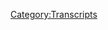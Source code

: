 {{DEFAULTSORT:
    #_TRANSCRIPT_0184:Godly Particles and Illiteracy
}}{{Transcript
    | title         = [[184: Godly Particles and Illiteracy]]
    | caption       = [https://knowledgefight.libsyn.com/knowledge-fight-godly-particles-and-illiteracy Listen to this episode on Libsyn]
    | episodeNumber = [[184: Godly Particles and Illiteracy|184]]
    | length        = 02:50:47
}}

{{MessageBox
    | header     = Warning: Bot Generated Content
    | text       = This transcript was automatically generated by transcription software and likely contains many mistakes and misattributions. Please check the audio for definitive quotes, attribution, and context.
    | image      = N3yvass4myg91.webp
    | imagewidth = 50px
    | id         = warning
}}

{{TranscriptBlock
    | name      = Unknown Speaker
    | timestamp = 00:00:00.000
    | text      = Andy in Kansas, you're on the air. Thanks for holding
}}

{{TranscriptBlock
    | name      = Unknown Speaker
    | timestamp = 00:00:03.839
    | text      = Hello Alex, I'm a first time caller. I'm a huge fan. I love your work. I love you. Hey everybody welcome back to knowledge fight
}}

{{TranscriptBlock
    | name      = Unknown Speaker
    | timestamp = 00:00:09.259
    | text      = I'm Dan. I'm Jordan. We're couple dudes like to sit around drink novelty beverages and talk a little bit about Alex Jones. Indeed
}}

{{TranscriptBlock
    | name      = Unknown Speaker
    | timestamp = 00:00:14.460
    | text      = We are Dan. Although it's not so much novelty beverages at this point. It seems like Lagunitas is in strong rotation. You know
}}

{{TranscriptBlock
    | name      = Unknown Speaker
    | timestamp = 00:00:22.100
    | text      = I'm running out. When we go to the liquor store
}}

{{TranscriptBlock
    | name      = Unknown Speaker
    | timestamp = 00:00:24.820
    | text      = I've pretty much picked out just about every novelty beer and drink that I can find there
}}

{{TranscriptBlock
    | name      = Unknown Speaker
    | timestamp = 00:00:29.460
    | text      = We've been doing the show. Well, you've gone through all the novelty IPAs for sure. You definitely veer that direction
}}

{{TranscriptBlock
    | name      = Unknown Speaker
    | timestamp = 00:00:34.859
    | text      = Well, you know you get a novelty wheat beer and you're in for some hurt. It could be some weird fruit
}}

{{TranscriptBlock
    | name      = Unknown Speaker
    | timestamp = 00:00:40.140
    | text      = Yeah, yeah, and then you're gonna mess with coriander. It's gonna fuck you up. Nobody has time for that. Yeah. Yeah
}}

{{TranscriptBlock
    | name      = Unknown Speaker
    | timestamp = 00:00:45.420
    | text      = Yeah, I I highly recommend avoiding novelty wheat beers. Yes, just my advice end up with some you fuck around and get a white rascal
}}

{{TranscriptBlock
    | name      = Unknown Speaker
    | timestamp = 00:00:52.460
    | text      = Oh, no, no chance. Uh-uh
}}

{{TranscriptBlock
    | name      = Unknown Speaker
    | timestamp = 00:00:54.460
    | text      = Uh-uh. Oh, so that was a great opening bit. I suppose
}}

{{TranscriptBlock
    | name      = Unknown Speaker
    | timestamp = 00:01:00.579
    | text      = Anyway, this show is where I know a lot about Alex Jones
}}

{{TranscriptBlock
    | name      = Unknown Speaker
    | timestamp = 00:01:03.100
    | text      = I don't only know what you tell me about Alex and it's not only about Alex Jones
}}

{{TranscriptBlock
    | name      = Unknown Speaker
    | timestamp = 00:01:07.140
    | text      = It's about all sorts of other things very difficult to explain show if you're jumping in here. Sorry. Yeah. Yeah. Yeah
}}

{{TranscriptBlock
    | name      = Unknown Speaker
    | timestamp = 00:01:13.420
    | text      = Sorry, it's evolved into all con men everywhere. We will find you and you know talk about you
}}

{{TranscriptBlock
    | name      = Unknown Speaker
    | timestamp = 00:01:20.500
    | text      = Yeah for a while. Yeah, so today Jordan we're gonna be doing a time-traveling episode of sorts
}}

{{TranscriptBlock
    | name      = Unknown Speaker
    | timestamp = 00:01:25.739
    | text      = Hey last episode we gave a shout out to a listener Jonathan who?
}}

{{TranscriptBlock
    | name      = Unknown Speaker
    | timestamp = 00:01:30.980
    | text      = Got in touch with me and he had a very good request an interesting request
}}

{{TranscriptBlock
    | name      = Unknown Speaker
    | timestamp = 00:01:35.420
    | text      = I'm very mad at him for giving me this request because it took me down more rabbit holes than I needed to go down
}}

{{TranscriptBlock
    | name      = Unknown Speaker
    | timestamp = 00:01:41.459
    | text      = Okay, I complained to the about this already. You've been bitching at me about this for a while now
}}

{{TranscriptBlock
    | name      = Unknown Speaker
    | timestamp = 00:01:47.099
    | text      = Just so now it's time to blame him. It's not his fault
}}

{{TranscriptBlock
    | name      = Unknown Speaker
    | timestamp = 00:01:50.340
    | text      = I appreciate it on the other level because I got to learn a number of things
}}

{{TranscriptBlock
    | name      = Unknown Speaker
    | timestamp = 00:01:53.299
    | text      = That are a lot of fun and get introduced to some folks that I wouldn't have otherwise
}}

{{TranscriptBlock
    | name      = Unknown Speaker
    | timestamp = 00:01:57.299
    | text      = But I wanted to say that I'm putting together a book to keep track of everything much more
}}

{{TranscriptBlock
    | name      = Unknown Speaker
    | timestamp = 00:02:03.500
    | text      = Completely much more like a to-do list. Yes sort of thing trying to organize my life and my business, right?
}}

{{TranscriptBlock
    | name      = Unknown Speaker
    | timestamp = 00:02:09.780
    | text      = And so I wanted to take a second to recognize that this is a time travel episode
}}

{{TranscriptBlock
    | name      = Unknown Speaker
    | timestamp = 00:02:14.180
    | text      = But there are others that are coming some of them are coming because I and they haven't been done because I keep forgetting and that's my
}}

{{TranscriptBlock
    | name      = Unknown Speaker
    | timestamp = 00:02:21.740
    | text      = Bad. All right, I'm working on it. We will make everything this is our new opening bit you
}}

{{TranscriptBlock
    | name      = Unknown Speaker
    | timestamp = 00:02:26.780
    | text      = Apologizing for all the stuff that you haven't done. Well, there's a little bit of that
}}

{{TranscriptBlock
    | name      = Unknown Speaker
    | timestamp = 00:02:29.939
    | text      = We've been doing that quite frequently recently, but then there's this there's another element to it and there's a one
}}

{{TranscriptBlock
    | name      = Unknown Speaker
    | timestamp = 00:02:35.780
    | text      = Time travel episode that I've been putting off a little bit and not not for not wanting to do it
}}

{{TranscriptBlock
    | name      = Unknown Speaker
    | timestamp = 00:02:41.300
    | text      = But I've realized that I can't do it and that I'll explain it. No need to dance beat around the bush about why?
}}

{{TranscriptBlock
    | name      = Unknown Speaker
    | timestamp = 00:02:48.219
    | text      = So listener Jim who came and visited we had some dry. Yeah. Yeah, it was a delightful time
}}

{{TranscriptBlock
    | name      = Unknown Speaker
    | timestamp = 00:02:53.259
    | text      = He requested I believe you requested his birthday
}}

{{TranscriptBlock
    | name      = Unknown Speaker
    | timestamp = 00:02:56.500
    | text      = And then it turned out being the episode that I found from his birthday was when Benjamin Netanyahu came to the United States
}}

{{TranscriptBlock
    | name      = Unknown Speaker
    | timestamp = 00:03:03.659
    | text      = Oh, that's right
}}

{{TranscriptBlock
    | name      = Unknown Speaker
    | timestamp = 00:03:04.819
    | text      = And it's complicated because Alex is in a state where he's like pro-israel
}}

{{TranscriptBlock
    | name      = Unknown Speaker
    | timestamp = 00:03:10.379
    | text      = But also pro-sovereignty he's into he's in a weird bubble state and it's difficult to sort of get into
}}

{{TranscriptBlock
    | name      = Unknown Speaker
    | timestamp = 00:03:16.659
    | text      = but I realized why I've been putting that off is because when we're in
}}

{{TranscriptBlock
    | name      = Unknown Speaker
    | timestamp = 00:03:20.979
    | text      = 2009 and we are looking at him be very pro-palestinian and fairly anti the state of Israel. I
}}

{{TranscriptBlock
    | name      = Unknown Speaker
    | timestamp = 00:03:28.060
    | text      = Don't think jumping forward to that point when he's going to say pro-israel things is
}}

{{TranscriptBlock
    | name      = Unknown Speaker
    | timestamp = 00:03:34.139
    | text      = Necessarily all that interesting for our path through this
}}

{{TranscriptBlock
    | name      = Unknown Speaker
    | timestamp = 00:03:38.120
    | text      = I'd like to get to that episode where Netanyahu comes to America eventually organically
}}

{{TranscriptBlock
    | name      = Unknown Speaker
    | timestamp = 00:03:42.800
    | text      = well, not necessarily organically, but I think that it does all of us much more in terms of
}}

{{TranscriptBlock
    | name      = Unknown Speaker
    | timestamp = 00:03:49.419
    | text      = understanding and learning
}}

{{TranscriptBlock
    | name      = Unknown Speaker
    | timestamp = 00:03:51.620
    | text      = to watch him pivot towards being pro-israel and
}}

{{TranscriptBlock
    | name      = Unknown Speaker
    | timestamp = 00:03:56.400
    | text      = Palestinian right because we know that's the end result eventually
}}

{{TranscriptBlock
    | name      = Unknown Speaker
    | timestamp = 00:03:59.400
    | text      = Yeah, of course
}}

{{TranscriptBlock
    | name      = Unknown Speaker
    | timestamp = 00:03:59.840
    | text      = So I think it's it's difficult for me to get myself to do that episode
}}

{{TranscriptBlock
    | name      = Unknown Speaker
    | timestamp = 00:04:04.319
    | text      = Because I want to watch him change as opposed to see him post change and then go back and watch him change
}}

{{TranscriptBlock
    | name      = Unknown Speaker
    | timestamp = 00:04:11.240
    | text      = Yes, if that makes you're saying like from a structure of our show standpoint, it feels weird
}}

{{TranscriptBlock
    | name      = Unknown Speaker
    | timestamp = 00:04:15.960
    | text      = Yeah, so this is my way of saying an apology to Jim, but that time travel episode might be two years from now
}}

{{TranscriptBlock
    | name      = Unknown Speaker
    | timestamp = 00:04:23.000
    | text      = It might not be but also anyways if you'd like to speed it up you can bump your donation
}}

{{TranscriptBlock
    | name      = Unknown Speaker
    | timestamp = 00:04:27.360
    | text      = Oh, yeah, that's not what I'm saying
}}

{{TranscriptBlock
    | name      = Unknown Speaker
    | timestamp = 00:04:29.360
    | text      = If you if he has another suggestion, you should feel free to tell me it's not because I'm dodging talking about Israel or any of that
}}

{{TranscriptBlock
    | name      = Unknown Speaker
    | timestamp = 00:04:36.879
    | text      = Shit, right. It's just from a narrative storytelling structure. I think it blows our
}}

{{TranscriptBlock
    | name      = Unknown Speaker
    | timestamp = 00:04:41.240
    | text      = 2009 shit. Yeah a little bit. Yeah. So and also if you have one that you think I've forgotten about which is entirely
}}

{{TranscriptBlock
    | name      = Unknown Speaker
    | timestamp = 00:04:47.600
    | text      = It's might be possible. Yeah, or if you haven't donated on that level and you want to try and trick me
}}

{{TranscriptBlock
    | name      = Unknown Speaker
    | timestamp = 00:04:53.040
    | text      = You're also very welcome
}}

{{TranscriptBlock
    | name      = Unknown Speaker
    | timestamp = 00:04:55.040
    | text      = To send me an email and I will start putting together my to-do list and get everything in order. It will be yeah
}}

{{TranscriptBlock
    | name      = Unknown Speaker
    | timestamp = 00:05:00.480
    | text      = I'll be
}}

{{TranscriptBlock
    | name      = Unknown Speaker
    | timestamp = 00:05:01.560
    | text      = rocking and rolling
}}

{{TranscriptBlock
    | name      = Unknown Speaker
    | timestamp = 00:05:02.959
    | text      = as they said back in the old 50s or
}}

{{TranscriptBlock
    | name      = Unknown Speaker
    | timestamp = 00:05:07.680
    | text      = Something you sure is that what they is that what they said in the old 50s? Oh 50 the old 50s
}}

{{TranscriptBlock
    | name      = Unknown Speaker
    | timestamp = 00:05:13.199
    | text      = So Jordan today, we have a time travel episode. That is not an Alex Jones based time travel episode
}}

{{TranscriptBlock
    | name      = Unknown Speaker
    | timestamp = 00:05:18.800
    | text      = okay, this is an instance where Jonathan actually got in touch with me and was one of the
}}

{{TranscriptBlock
    | name      = Unknown Speaker
    | timestamp = 00:05:25.800
    | text      = inspirations and sort of motivations for me to
}}

{{TranscriptBlock
    | name      = Unknown Speaker
    | timestamp = 00:05:28.800
    | text      = Bring Jim Baker into our fold. Okay, as it were he sent me a message about how
}}

{{TranscriptBlock
    | name      = Unknown Speaker
    | timestamp = 00:05:33.720
    | text      = He was right in line with the con man stuff and I was like, of course he is
}}

{{TranscriptBlock
    | name      = Unknown Speaker
    | timestamp = 00:05:37.040
    | text      = I've been meaning to get a look at him. Let's do it
}}

{{TranscriptBlock
    | name      = Unknown Speaker
    | timestamp = 00:05:40.540
    | text      = Yeah, I very much appreciate it and he had an instance of the Jim Baker show the day before he went to jail
}}

{{TranscriptBlock
    | name      = Unknown Speaker
    | timestamp = 00:05:47.720
    | text      = No, I don't think those archives are up. Oh, okay. This is from May. I believe it's 7th through 10th
}}

{{TranscriptBlock
    | name      = Unknown Speaker
    | timestamp = 00:05:54.279
    | text      = No 8th through 10th. I'm not sure. Okay, whatever those few days in 2015. Oh, that's my birthday. Hey, have a birthday
}}

{{TranscriptBlock
    | name      = Unknown Speaker
    | timestamp = 00:06:04.959
    | text      = It's three days, but you know what Jim Baker does is he just records it all and then puts it out in chunks
}}

{{TranscriptBlock
    | name      = Unknown Speaker
    | timestamp = 00:06:11.620
    | text      = I did not know that. Yeah, why would I know that? I just assumed that you would think that
}}

{{TranscriptBlock
    | name      = Unknown Speaker
    | timestamp = 00:06:15.740
    | text      = What I?
}}

{{TranscriptBlock
    | name      = Unknown Speaker
    | timestamp = 00:06:17.740
    | text      = Why would you know that?
}}

{{TranscriptBlock
    | name      = Unknown Speaker
    | timestamp = 00:06:19.060
    | text      = So that's a crazy thing to know he and Laurie sit down on Grace Street with their guest and they probably record something to the
}}

{{TranscriptBlock
    | name      = Unknown Speaker
    | timestamp = 00:06:26.259
    | text      = Tune of like four hours of them talking shit. Uh-huh, and then he cuts it up and well, he doesn't his his children
}}

{{TranscriptBlock
    | name      = Unknown Speaker
    | timestamp = 00:06:36.459
    | text      = Chunks and he releases it throughout the week as if it was multiple different like one hour segments. Yeah like that. Okay, okay
}}

{{TranscriptBlock
    | name      = Unknown Speaker
    | timestamp = 00:06:43.060
    | text      = Which I got you smart it maximizes. Absolutely. We should fucking do now
}}

{{TranscriptBlock
    | name      = Unknown Speaker
    | timestamp = 00:06:46.259
    | text      = That's how they that's how they film like a family feud and shit. You bang out like eight episodes in a day
}}

{{TranscriptBlock
    | name      = Unknown Speaker
    | timestamp = 00:06:50.800
    | text      = You got the whole week
}}

{{TranscriptBlock
    | name      = Unknown Speaker
    | timestamp = 00:06:51.660
    | text      = Meanwhile idiots like us sit down for three hours and then put that out and then put out another two hour
}}

{{TranscriptBlock
    | name      = Unknown Speaker
    | timestamp = 00:06:57.139
    | text      = Yeah, you know it's called time-consuming and maximizing effort while minimizing profit. Isn't that how that works? Very dumb
}}

{{TranscriptBlock
    | name      = Unknown Speaker
    | timestamp = 00:07:03.980
    | text      = We're not good. We need a production crew or a bunch or a bunch of teens
}}

{{TranscriptBlock
    | name      = Unknown Speaker
    | timestamp = 00:07:07.860
    | text      = But it means we're got there first. So Jordan here is an out-of-context drop from today's show
}}

{{TranscriptBlock
    | name      = Unknown Speaker
    | timestamp = 00:07:14.379
    | text      = Netflix
}}

{{TranscriptBlock
    | name      = Unknown Speaker
    | timestamp = 00:07:16.180
    | text      = Is a fulfillment of prophecy from me me, too
}}

{{TranscriptBlock
    | name      = Unknown Speaker
    | timestamp = 00:07:24.620
    | text      = You know there was there was no when he said Netflix and paused like there's no evil people
}}

{{TranscriptBlock
    | name      = Unknown Speaker
    | timestamp = 00:07:30.620
    | text      = There's no good way that this ends. It's gonna be the devil. It's gonna be awful
}}

{{TranscriptBlock
    | name      = Unknown Speaker
    | timestamp = 00:07:35.139
    | text      = It's going to be sucking the life out of our children. I did not see it coming as his own prophecy
}}

{{TranscriptBlock
    | name      = Unknown Speaker
    | timestamp = 00:07:40.500
    | text      = It is a fulfillment of
}}

{{TranscriptBlock
    | name      = Unknown Speaker
    | timestamp = 00:07:43.100
    | text      = His problem I prophecy his prophecy specifically. Yep. How come he wasn't on the ground floor then? Huh? He was in prison
}}

{{TranscriptBlock
    | name      = Unknown Speaker
    | timestamp = 00:07:50.779
    | text      = That timeline doesn't match up now because he's not wanted. That's why no one wants him dead or alive
}}

{{TranscriptBlock
    | name      = Unknown Speaker
    | timestamp = 00:07:56.819
    | text      = Man steel horse that guy rides
}}

{{TranscriptBlock
    | name      = Unknown Speaker
    | timestamp = 00:07:59.500
    | text      = That's a train
}}

{{TranscriptBlock
    | name      = Unknown Speaker
    | timestamp = 00:08:01.660
    | text      = so
}}

{{TranscriptBlock
    | name      = Unknown Speaker
    | timestamp = 00:08:02.939
    | text      = Jordan you're gonna get into this. There's gonna be a lot of science. Wait, the steel horse is a train
}}

{{TranscriptBlock
    | name      = Unknown Speaker
    | timestamp = 00:08:08.620
    | text      = Yeah, I always thought it was a motorcycle. It could be you're right. I always now motorcycles aren't made of steel
}}

{{TranscriptBlock
    | name      = Unknown Speaker
    | timestamp = 00:08:14.959
    | text      = I know that's stupid. I always are trains made of steel. Mmm. What are trains made of? Yeah, they're made of steel
}}

{{TranscriptBlock
    | name      = Unknown Speaker
    | timestamp = 00:08:20.379
    | text      = I read a in Rand. All right, so no further roads for real. What is gold bullion?
}}

{{TranscriptBlock
    | name      = Unknown Speaker
    | timestamp = 00:08:26.199
    | text      = Anyways continue. Uh, it's a soup
}}

{{TranscriptBlock
    | name      = Unknown Speaker
    | timestamp = 00:08:29.379
    | text      = Stock stock. Okay good
}}

{{TranscriptBlock
    | name      = Unknown Speaker
    | timestamp = 00:08:31.620
    | text      = Oh, it's like a rich people's not like they put gold flakes on top of your dough. Absolutely. I got it
}}

{{TranscriptBlock
    | name      = Unknown Speaker
    | timestamp = 00:08:36.779
    | text      = So today we're going over this and we're gonna sort of treat it as one episode
}}

{{TranscriptBlock
    | name      = Unknown Speaker
    | timestamp = 00:08:41.259
    | text      = It doesn't really matter where the brakes are from the days or anything essentially one episode
}}

{{TranscriptBlock
    | name      = Unknown Speaker
    | timestamp = 00:08:45.860
    | text      = Yeah, so we just don't have to listen to the intro three times, but we will listen to it once
}}

{{TranscriptBlock
    | name      = Unknown Speaker
    | timestamp = 00:08:54.899
    | text      = This is a Christmas special it's hard not to feel happy when that music hits
}}

{{TranscriptBlock
    | name      = Unknown Speaker
    | timestamp = 00:08:59.179
    | text      = It's saccharine diabetes inducing bullshit because it slides in with that
}}

{{TranscriptBlock
    | name      = Unknown Speaker
    | timestamp = 00:09:08.019
    | text      = So fucking close to dancing queens, it's so close to dancing queens, it's a height
}}

{{TranscriptBlock
    | name      = Unknown Speaker
    | timestamp = 00:09:12.639
    | text      = It's a junior high musical soundtrack. It's sickeningly close. Yeah dancing queen. Yeah
}}

{{TranscriptBlock
    | name      = Unknown Speaker
    | timestamp = 00:09:22.539
    | text      = She's a praying queen
}}

{{TranscriptBlock
    | name      = Unknown Speaker
    | timestamp = 00:09:24.539
    | text      = She does seven stuff. There are seals in the Bible gonna die today
}}

{{TranscriptBlock
    | name      = Unknown Speaker
    | timestamp = 00:09:30.620
    | text      = Show coming to you from the village of morning side, which kid is settled in the beautiful Ozark Mountains today
}}

{{TranscriptBlock
    | name      = Unknown Speaker
    | timestamp = 00:09:37.419
    | text      = Jim special guest Tom Horne
}}

{{TranscriptBlock
    | name      = Unknown Speaker
    | timestamp = 00:09:40.779
    | text      = and Chris Putnam
}}

{{TranscriptBlock
    | name      = Unknown Speaker
    | timestamp = 00:09:43.500
    | text      = I'm Kevin Shoria the Morningside band and singers and now direct from Grace Street at Morningside
}}

{{TranscriptBlock
    | name      = Unknown Speaker
    | timestamp = 00:09:50.379
    | text      = Here are your hosts, Jim and Laurie Baker
}}

{{TranscriptBlock
    | name      = Unknown Speaker
    | timestamp = 00:09:56.379
    | text      = Oh no
}}

{{TranscriptBlock
    | name      = Unknown Speaker
    | timestamp = 00:09:58.379
    | text      = Oh no
}}

{{TranscriptBlock
    | name      = Unknown Speaker
    | timestamp = 00:10:00.379
    | text      = No, cuz it's the lead singer of the band
}}

{{TranscriptBlock
    | name      = Unknown Speaker
    | timestamp = 00:10:04.100
    | text      = Sir have some restraint act like you've been there before sir, isn't it great how it's never the same
}}

{{TranscriptBlock
    | name      = Unknown Speaker
    | timestamp = 00:10:09.820
    | text      = Introducer, it's the kids or the guy who's leading the band
}}

{{TranscriptBlock
    | name      = Unknown Speaker
    | timestamp = 00:10:14.059
    | text      = What are they off? Do they have it? Do they have weekends?
}}

{{TranscriptBlock
    | name      = Unknown Speaker
    | timestamp = 00:10:16.779
    | text      = I can't speak today, but I do know that the table is a little crowded
}}

{{TranscriptBlock
    | name      = Unknown Speaker
    | timestamp = 00:10:20.460
    | text      = There are people who I don't know who they are sitting at the that's not entirely true because I do now know
}}

{{TranscriptBlock
    | name      = Unknown Speaker
    | timestamp = 00:10:26.299
    | text      = The de facto co-host who's not Laurie. Yeah, this guy named Zach who he's around a lot
}}

{{TranscriptBlock
    | name      = Unknown Speaker
    | timestamp = 00:10:31.600
    | text      = I was that's not it's not Alex's secret source. All right. Uh-huh. When was the last time he was on the show though?
}}

{{TranscriptBlock
    | name      = Unknown Speaker
    | timestamp = 00:10:37.019
    | text      = Was he in a different?
}}

{{TranscriptBlock
    | name      = Unknown Speaker
    | timestamp = 00:10:41.179
    | text      = I don't know. It should have done that for like 25 minutes
}}

{{TranscriptBlock
    | name      = Unknown Speaker
    | timestamp = 00:10:43.860
    | text      = It's entirely possible that Zach's been hiding out in morning view. That would be the perfect place to very safe
}}

{{TranscriptBlock
    | name      = Unknown Speaker
    | timestamp = 00:10:49.340
    | text      = No one would see you coming everyone's armed. Yeah, everyone's fucking are all the teen employees have guns and haven't masturbated
}}

{{TranscriptBlock
    | name      = Unknown Speaker
    | timestamp = 00:10:56.700
    | text      = Nope, so here's how the show starts. They have jerked off their guns quite a bit though. Undoubtedly. Oh, yeah
}}

{{TranscriptBlock
    | name      = Unknown Speaker
    | timestamp = 00:11:05.740
    | text      = Our should I say to serve
}}

{{TranscriptBlock
    | name      = Unknown Speaker
    | timestamp = 00:11:07.740
    | text      = Is that right? That's right. We are sitting right now in the middle of the large head-drawn collider
}}

{{TranscriptBlock
    | name      = Unknown Speaker
    | timestamp = 00:11:14.659
    | text      = This is the last funny machine man ever built. That's right, and it's amazing
}}

{{TranscriptBlock
    | name      = Unknown Speaker
    | timestamp = 00:11:21.299
    | text      = The scientists are looking for God. No, whatever happened to church
}}

{{TranscriptBlock
    | name      = Unknown Speaker
    | timestamp = 00:11:27.100
    | text      = That's right. That's right. It was disproved. Hmm. So this show is gonna have a lot to do with CERN
}}

{{TranscriptBlock
    | name      = Unknown Speaker
    | timestamp = 00:11:34.299
    | text      = That's good. I like CERN. There's a lot of interesting research going on
}}

{{TranscriptBlock
    | name      = Unknown Speaker
    | timestamp = 00:11:38.340
    | text      = I'm banking and I will say that a lot of the research that I did has nothing to do with CERN
}}

{{TranscriptBlock
    | name      = Unknown Speaker
    | timestamp = 00:11:43.259
    | text      = Because I was banking on you knowing a bit about it. I know quite a bit about so enough
}}

{{TranscriptBlock
    | name      = Unknown Speaker
    | timestamp = 00:11:47.259
    | text      = I know enough to know number one not looking for God. I look I like the large head-drawn collider immensely
}}

{{TranscriptBlock
    | name      = Unknown Speaker
    | timestamp = 00:11:54.860
    | text      = It's what about some of their other colliders that no one seems to be scared of. There's a there's the one under
}}

{{TranscriptBlock
    | name      = Unknown Speaker
    | timestamp = 00:12:00.100
    | text      = Tons of them. Yeah. Yeah. Well, yeah, but it's not that big. There's so much other technological research that they've done
}}

{{TranscriptBlock
    | name      = Unknown Speaker
    | timestamp = 00:12:05.820
    | text      = like the organization's existed since
}}

{{TranscriptBlock
    | name      = Unknown Speaker
    | timestamp = 00:12:07.980
    | text      = 1952 like it's not like this. Yeah, you're nodding really dismissively at me. All right. Well, hold on
}}

{{TranscriptBlock
    | name      = Unknown Speaker
    | timestamp = 00:12:16.779
    | text      = Up until this point we weren't able to generate
}}

{{TranscriptBlock
    | name      = Unknown Speaker
    | timestamp = 00:12:20.500
    | text      = We weren't able to fire protons and the like with enough speed to actually
}}

{{TranscriptBlock
    | name      = Unknown Speaker
    | timestamp = 00:12:24.440
    | text      = Measure the effects measure the particles that could be created there, right? So that is why we built up that
}}

{{TranscriptBlock
    | name      = Unknown Speaker
    | timestamp = 00:12:31.000
    | text      = That's why people built up that fake, you know
}}

{{TranscriptBlock
    | name      = Unknown Speaker
    | timestamp = 00:12:33.320
    | text      = Like what if it creates a black hole as if that was a thing like it's fascinating. It's really fascinating
}}

{{TranscriptBlock
    | name      = Unknown Speaker
    | timestamp = 00:12:39.440
    | text      = I would look into it. There's also another one not necessarily the same thing as the the collider, but it's also being built in
}}

{{TranscriptBlock
    | name      = Unknown Speaker
    | timestamp = 00:12:46.360
    | text      = Fuck fuck fuck. Why can't I remember any of this shit? Anyways, all kinds of cool shit happens there actually not just research into the
}}

{{TranscriptBlock
    | name      = Unknown Speaker
    | timestamp = 00:12:55.120
    | text      = Higgs boson which was kind of and not kind of discovered. It was a really fascinating thing 2013
}}

{{TranscriptBlock
    | name      = Unknown Speaker
    | timestamp = 00:13:01.879
    | text      = Yeah, two years before this episode by exactly exactly
}}

{{TranscriptBlock
    | name      = Unknown Speaker
    | timestamp = 00:13:05.080
    | text      = but the fascinating thing about that is that they wasn't confirmed that
}}

{{TranscriptBlock
    | name      = Unknown Speaker
    | timestamp = 00:13:09.820
    | text      = The Higgs boson was what we thought it would be firm in the standard model. It was kind of it's a very fascinating thing
}}

{{TranscriptBlock
    | name      = Unknown Speaker
    | timestamp = 00:13:15.879
    | text      = They thought it was gonna come in at a certain wavelength in one way
}}

{{TranscriptBlock
    | name      = Unknown Speaker
    | timestamp = 00:13:18.960
    | text      = That would disprove it that would disprove the standard model or another way that would perfectly prove it
}}

{{TranscriptBlock
    | name      = Unknown Speaker
    | timestamp = 00:13:24.659
    | text      = And instead it kind of came in the middle and everybody's like fuck. Well, it's whackadoo shit
}}

{{TranscriptBlock
    | name      = Unknown Speaker
    | timestamp = 00:13:29.879
    | text      = Well, you're just I mean you sound like a recording of these guys. Okay, they're gonna get all into that
}}

{{TranscriptBlock
    | name      = Unknown Speaker
    | timestamp = 00:13:36.159
    | text      = Okay, I'm gonna talk about crazy nonsense. Awesome. I'm excited. I really want to dig into the science here
}}

{{TranscriptBlock
    | name      = Unknown Speaker
    | timestamp = 00:13:41.000
    | text      = All right
}}

{{TranscriptBlock
    | name      = Unknown Speaker
    | timestamp = 00:13:41.340
    | text      = Well, you should know because the question really becomes when do we get into string theory and how far away that's not the question
}}

{{TranscriptBlock
    | name      = Unknown Speaker
    | timestamp = 00:13:47.639
    | text      = Oh, it's not. No, the question is what are those fucking scientists up to?
}}

{{TranscriptBlock
    | name      = Unknown Speaker
    | timestamp = 00:13:52.320
    | text      = This is a very very important book on the path of the immortals
}}

{{TranscriptBlock
    | name      = Unknown Speaker
    | timestamp = 00:13:58.440
    | text      = Now that sounds intriguing right there. Also doesn't also sounds like a Jedi mind tricks album title or something like that
}}

{{TranscriptBlock
    | name      = Unknown Speaker
    | timestamp = 00:14:05.480
    | text      = But I think we're on the same path that they are what is that lighter they they want to make contact with the immortals
}}

{{TranscriptBlock
    | name      = Unknown Speaker
    | timestamp = 00:14:12.919
    | text      = We're kind of warning that the earth is going to make contact with them and it's not going to be pretty
}}

{{TranscriptBlock
    | name      = Unknown Speaker
    | timestamp = 00:14:18.440
    | text      = What Wow Wow, what we've got some
}}

{{TranscriptBlock
    | name      = Unknown Speaker
    | timestamp = 00:14:22.320
    | text      = Amazing Wow stories today amazing news as well. We had amazing stories
}}

{{TranscriptBlock
    | name      = Unknown Speaker
    | timestamp = 00:14:29.039
    | text      = Amazing news Jimmy. There we go. I mean what more could you ask for?
}}

{{TranscriptBlock
    | name      = Unknown Speaker
    | timestamp = 00:14:32.559
    | text      = So there's the scientists are looking for the immortals
}}

{{TranscriptBlock
    | name      = Unknown Speaker
    | timestamp = 00:14:36.440
    | text      = That's the name of the book
}}

{{TranscriptBlock
    | name      = Unknown Speaker
    | timestamp = 00:14:37.799
    | text      = But what they're actually doing
}}

{{TranscriptBlock
    | name      = Unknown Speaker
    | timestamp = 00:14:39.440
    | text      = You see is that they're trying to create some sort of a connection where they can communicate with or open up a portal to another
}}

{{TranscriptBlock
    | name      = Unknown Speaker
    | timestamp = 00:14:46.120
    | text      = Dimension that's what he's saying. That's what he's saying. Yes. Well first off based on his voice alone
}}

{{TranscriptBlock
    | name      = Unknown Speaker
    | timestamp = 00:14:51.639
    | text      = This is Tom Horne here Tom Horne. Yeah, he sounds bananas. How does a human being make those sounds out of his mouth?
}}

{{TranscriptBlock
    | name      = Unknown Speaker
    | timestamp = 00:14:58.840
    | text      = Listen to his voice again. It is
}}

{{TranscriptBlock
    | name      = Unknown Speaker
    | timestamp = 00:15:00.840
    | text      = Disgusting it grates and it all it's gross. Well, that's really fucking
}}

{{TranscriptBlock
    | name      = Unknown Speaker
    | timestamp = 00:15:06.879
    | text      = Shitty of you, you know, it's petty some would say that your voice is grading. I think it absolutely is
}}

{{TranscriptBlock
    | name      = Unknown Speaker
    | timestamp = 00:15:11.919
    | text      = I think it absolutely is it's annoying and I accept that and I I allow it. I think my voice has a
}}

{{TranscriptBlock
    | name      = Unknown Speaker
    | timestamp = 00:15:18.679
    | text      = Droning baritone now your voice is spectacular and I could listen to it for days
}}

{{TranscriptBlock
    | name      = Unknown Speaker
    | timestamp = 00:15:22.879
    | text      = So I think you're being a little bit petty about I know it's not a physical characteristic
}}

{{TranscriptBlock
    | name      = Unknown Speaker
    | timestamp = 00:15:27.539
    | text      = But you know, it does come from the jowls probably
}}

{{TranscriptBlock
    | name      = Unknown Speaker
    | timestamp = 00:15:29.720
    | text      = He probably has some jowls doesn't he Dan look no matter what you say about his voice or anything like that
}}

{{TranscriptBlock
    | name      = Unknown Speaker
    | timestamp = 00:15:35.600
    | text      = You can't argue that he has a grasp on the science. Listen to this
}}

{{TranscriptBlock
    | name      = Unknown Speaker
    | timestamp = 00:15:39.980
    | text      = Some scientists are afraid of what they're doing. Is that right? Well, certainly
}}

{{TranscriptBlock
    | name      = Unknown Speaker
    | timestamp = 00:15:44.840
    | text      = I mean we you know as these programs are playing on television
}}

{{TranscriptBlock
    | name      = Unknown Speaker
    | timestamp = 00:15:49.039
    | text      = This thing will be revving up to the most powerful experiments ever conducted on
}}

{{TranscriptBlock
    | name      = Unknown Speaker
    | timestamp = 00:15:54.600
    | text      = On the face of the earth. They are literally going to accelerate hundreds of millions of protons
}}

{{TranscriptBlock
    | name      = Unknown Speaker
    | timestamp = 00:16:02.399
    | text      = Inside of the tubes that you can see there behind us to just beneath the speed of light
}}

{{TranscriptBlock
    | name      = Unknown Speaker
    | timestamp = 00:16:08.639
    | text      = Then they're going to compress them down to a human hairs with what and they're going to collide as many as 600 million
}}

{{TranscriptBlock
    | name      = Unknown Speaker
    | timestamp = 00:16:15.960
    | text      = particles per second
}}

{{TranscriptBlock
    | name      = Unknown Speaker
    | timestamp = 00:16:17.759
    | text      = This has never happened on earth before unless maybe it was when God spoke and brought all these particles together the first time around
}}

{{TranscriptBlock
    | name      = Unknown Speaker
    | timestamp = 00:16:25.960
    | text      = What?
}}

{{TranscriptBlock
    | name      = Unknown Speaker
    | timestamp = 00:16:27.440
    | text      = Human hairs with man, they're gonna compress protons down to a human hairs with how many protons does he think goes into a human hairs?
}}

{{TranscriptBlock
    | name      = Unknown Speaker
    | timestamp = 00:16:34.720
    | text      = width
}}

{{TranscriptBlock
    | name      = Unknown Speaker
    | timestamp = 00:16:36.000
    | text      = Man, well probably like one sixth of a proton or something like that one six six hairs equals one pro
}}

{{TranscriptBlock
    | name      = Unknown Speaker
    | timestamp = 00:16:41.980
    | text      = All right, so six hairs equals wait, no six protons equal one hair. No, you got to press the proton down to a hair's length
}}

{{TranscriptBlock
    | name      = Unknown Speaker
    | timestamp = 00:16:49.879
    | text      = Okay, hair's width
}}

{{TranscriptBlock
    | name      = Unknown Speaker
    | timestamp = 00:16:52.000
    | text      = This is crazy
}}

{{TranscriptBlock
    | name      = Unknown Speaker
    | timestamp = 00:16:54.120
    | text      = So is that the go is that like the the EU standard of measurement because you know, we use it here
}}

{{TranscriptBlock
    | name      = Unknown Speaker
    | timestamp = 00:16:59.759
    | text      = It's imperial measurement. Okay. Okay. Good. I want to make sure a hair's width is actually just down home
}}

{{TranscriptBlock
    | name      = Unknown Speaker
    | timestamp = 00:17:06.099
    | text      = European slang for six proton
}}

{{TranscriptBlock
    | name      = Unknown Speaker
    | timestamp = 00:17:08.319
    | text      = The size of a quark
}}

{{TranscriptBlock
    | name      = Unknown Speaker
    | timestamp = 00:17:12.319
    | text      = Hmm. So is he talking about the up quarks or the down quarks?
}}

{{TranscriptBlock
    | name      = Unknown Speaker
    | timestamp = 00:17:16.559
    | text      = I'm not sure. I don't think he knows the difference. All right, I look I
}}

{{TranscriptBlock
    | name      = Unknown Speaker
    | timestamp = 00:17:20.559
    | text      = Don't I I'm not I'm not gonna trust somebody
}}

{{TranscriptBlock
    | name      = Unknown Speaker
    | timestamp = 00:17:24.640
    | text      = Who like uses that as like a that like a measurement that they're gonna compress
}}

{{TranscriptBlock
    | name      = Unknown Speaker
    | timestamp = 00:17:30.039
    | text      = Mass protons that have been collided down to hundreds of millions of protons. Sure in a hair's width
}}

{{TranscriptBlock
    | name      = Unknown Speaker
    | timestamp = 00:17:37.839
    | text      = Absolutely, that's like almost two
}}

{{TranscriptBlock
    | name      = Unknown Speaker
    | timestamp = 00:17:40.279
    | text      = Thousand angels dancing on a pin. He's still treating it as one at a time
}}

{{TranscriptBlock
    | name      = Unknown Speaker
    | timestamp = 00:17:43.759
    | text      = He's still treating it as one particle at a time one particle. Boom. Boom. It's hundreds of millions of times
}}

{{TranscriptBlock
    | name      = Unknown Speaker
    | timestamp = 00:17:48.880
    | text      = All right. I don't know man. Look the issue is that they got a grasp on the science. Don't fucking worry about it
}}

{{TranscriptBlock
    | name      = Unknown Speaker
    | timestamp = 00:17:54.579
    | text      = These are scholars. Okay that are talking to Jim Baker about it. But Jim is coming at it from a really different perspective
}}

{{TranscriptBlock
    | name      = Unknown Speaker
    | timestamp = 00:18:01.240
    | text      = He doesn't really know that much but how can we ignore? I mean we have it on the stage right here, Zach
}}

{{TranscriptBlock
    | name      = Unknown Speaker
    | timestamp = 00:18:07.960
    | text      = Here's the pictures in your face
}}

{{TranscriptBlock
    | name      = Unknown Speaker
    | timestamp = 00:18:10.960
    | text      = You'll get the machine that man has built to try to find out who is God
}}

{{TranscriptBlock
    | name      = Unknown Speaker
    | timestamp = 00:18:16.680
    | text      = Where is God is God alive that was built? They wanted to find the God particle, right?
}}

{{TranscriptBlock
    | name      = Unknown Speaker
    | timestamp = 00:18:22.279
    | text      = Very different thing. He thinks it's literal. Yeah, you guys you guys called it the God particle. He
}}

{{TranscriptBlock
    | name      = Unknown Speaker
    | timestamp = 00:18:28.480
    | text      = Jim Baker thinks it's literally like particle. They're looking to find God. What is God? Who is God?
}}

{{TranscriptBlock
    | name      = Unknown Speaker
    | timestamp = 00:18:35.079
    | text      = Those are not questions that scientists are all that concerned with. I don't believe not really that not really their bag. I
}}

{{TranscriptBlock
    | name      = Unknown Speaker
    | timestamp = 00:18:41.920
    | text      = Would you do the audience a solid and explain the importance of the Higgs boson?
}}

{{TranscriptBlock
    | name      = Unknown Speaker
    | timestamp = 00:18:46.720
    | text      = Well, the idea is we don't know why gravity well, they're the earth matter. Yeah
}}

{{TranscriptBlock
    | name      = Unknown Speaker
    | timestamp = 00:18:53.279
    | text      = I don't know why matter we don't is it is gravity a particle. Is it a
}}

{{TranscriptBlock
    | name      = Unknown Speaker
    | timestamp = 00:18:58.559
    | text      = Characteristic, is there something that?
}}

{{TranscriptBlock
    | name      = Unknown Speaker
    | timestamp = 00:19:00.680
    | text      = endows
}}

{{TranscriptBlock
    | name      = Unknown Speaker
    | timestamp = 00:19:01.960
    | text      = Things with matter with gravity with with all of this stuff. We don't actually know why it happens, right?
}}

{{TranscriptBlock
    | name      = Unknown Speaker
    | timestamp = 00:19:07.440
    | text      = And every time we look into it, it only gets more obfuscating and every time you do more experiments
}}

{{TranscriptBlock
    | name      = Unknown Speaker
    | timestamp = 00:19:13.359
    | text      = they almost seem to contradict each other half the time and then you got the standard model which predicts what we think we're going to
}}

{{TranscriptBlock
    | name      = Unknown Speaker
    | timestamp = 00:19:19.359
    | text      = find and that for the most part makes perfect sense right up until you get to things like dark matter and
}}

{{TranscriptBlock
    | name      = Unknown Speaker
    | timestamp = 00:19:27.000
    | text      = Space and and things that we just can't measure. We have no idea how to measure
}}

{{TranscriptBlock
    | name      = Unknown Speaker
    | timestamp = 00:19:31.559
    | text      = so what they're really looking for is some sort of confirmation of the standard model or
}}

{{TranscriptBlock
    | name      = Unknown Speaker
    | timestamp = 00:19:37.440
    | text      = some
}}

{{TranscriptBlock
    | name      = Unknown Speaker
    | timestamp = 00:19:38.720
    | text      = Other model or something that points to the standard model being wrong and then we start getting into wild shit like string theory
}}

{{TranscriptBlock
    | name      = Unknown Speaker
    | timestamp = 00:19:45.880
    | text      = Oh, let me start getting into crazy stuff. All I'm hearing here is they're trying to figure out if God is angry or not
}}

{{TranscriptBlock
    | name      = Unknown Speaker
    | timestamp = 00:19:52.440
    | text      = That's that's what I hear. Are they making God angry probably well, that's certainly the argument
}}

{{TranscriptBlock
    | name      = Unknown Speaker
    | timestamp = 00:19:58.240
    | text      = That's going to be put forth here on this gym because if you start learning how to get gravity going and you then maybe we can
}}

{{TranscriptBlock
    | name      = Unknown Speaker
    | timestamp = 00:20:04.279
    | text      = create
}}

{{TranscriptBlock
    | name      = Unknown Speaker
    | timestamp = 00:20:05.200
    | text      = Gravity and if we can create gravity, what do we even need God for? Well, see now you're starting to sound like Jim Baker's
}}

{{TranscriptBlock
    | name      = Unknown Speaker
    | timestamp = 00:20:13.079
    | text      = paranoid fantasy fears
}}

{{TranscriptBlock
    | name      = Unknown Speaker
    | timestamp = 00:20:15.079
    | text      = Which is never the best thing in the world
}}

{{TranscriptBlock
    | name      = Unknown Speaker
    | timestamp = 00:20:17.799
    | text      = Never great. Yeah, although I think it's probably very consistent that you would embody that which Jim Baker would be afraid of
}}

{{TranscriptBlock
    | name      = Unknown Speaker
    | timestamp = 00:20:24.680
    | text      = I think that's probably that does sound like that does sound like me man
}}

{{TranscriptBlock
    | name      = Unknown Speaker
    | timestamp = 00:20:27.920
    | text      = But speaking of things that they're afraid of there's one aspect of CERN that they cannot stop talking about Sweden
}}

{{TranscriptBlock
    | name      = Unknown Speaker
    | timestamp = 00:20:33.839
    | text      = It's not
}}

{{TranscriptBlock
    | name      = Unknown Speaker
    | timestamp = 00:20:35.839
    | text      = The the Shiva deity that they've got, you know right outside the main offices there
}}

{{TranscriptBlock
    | name      = Unknown Speaker
    | timestamp = 00:20:41.720
    | text      = I'm loving it. That's what it does. It does the cosmic dance that that discombubilates the world
}}

{{TranscriptBlock
    | name      = Unknown Speaker
    | timestamp = 00:20:48.079
    | text      = Discombubulates look at Shiva. Is that that name? That's right
}}

{{TranscriptBlock
    | name      = Unknown Speaker
    | timestamp = 00:20:51.880
    | text      = And what Tom just said I want to reiterate that point but we write outside
}}

{{TranscriptBlock
    | name      = Unknown Speaker
    | timestamp = 00:20:55.799
    | text      = stuff
}}

{{TranscriptBlock
    | name      = Unknown Speaker
    | timestamp = 00:20:57.799
    | text      = Not me off my chair guys
}}

{{TranscriptBlock
    | name      = Unknown Speaker
    | timestamp = 00:20:59.799
    | text      = But what your needs against me? This is the scientist. Okay, why would right?
}}

{{TranscriptBlock
    | name      = Unknown Speaker
    | timestamp = 00:21:06.039
    | text      = scientists who don't believe
}}

{{TranscriptBlock
    | name      = Unknown Speaker
    | timestamp = 00:21:08.799
    | text      = Many times in religion. Why would they have a God put the God back on the screen Mondo?
}}

{{TranscriptBlock
    | name      = Unknown Speaker
    | timestamp = 00:21:14.480
    | text      = There's the God
}}

{{TranscriptBlock
    | name      = Unknown Speaker
    | timestamp = 00:21:17.279
    | text      = Shiva
}}

{{TranscriptBlock
    | name      = Unknown Speaker
    | timestamp = 00:21:19.240
    | text      = Outside the doors of this machine
}}

{{TranscriptBlock
    | name      = Unknown Speaker
    | timestamp = 00:21:22.400
    | text      = Why would he be there Tom?
}}

{{TranscriptBlock
    | name      = Unknown Speaker
    | timestamp = 00:21:24.000
    | text      = Well government of India actually gave that as a gift to CERN because they already were working with CERN
}}

{{TranscriptBlock
    | name      = Unknown Speaker
    | timestamp = 00:21:29.920
    | text      = But what's inscribed on the plaque beneath it is equally important for Christ. It is called Oh
}}

{{TranscriptBlock
    | name      = Unknown Speaker
    | timestamp = 00:21:36.920
    | text      = Omni present
}}

{{TranscriptBlock
    | name      = Unknown Speaker
    | timestamp = 00:21:38.960
    | text      = This is the replacement of Jehovah. There's the picture, but there's no there is no other guy. That's well, they think there is
}}

{{TranscriptBlock
    | name      = Unknown Speaker
    | timestamp = 00:21:46.000
    | text      = Well those idiots look get ahold of those guys. She's got a bunch of arms
}}

{{TranscriptBlock
    | name      = Unknown Speaker
    | timestamp = 00:21:51.079
    | text      = No way, they keep coming back to that over and over again sort of like this is a false God
}}

{{TranscriptBlock
    | name      = Unknown Speaker
    | timestamp = 00:21:55.200
    | text      = Yeah, like all right all right guys sure so it was a gift from the the government of India the state of India because
}}

{{TranscriptBlock
    | name      = Unknown Speaker
    | timestamp = 00:22:01.359
    | text      = They were an associate country with working on CERN. I just want to I want to write just read this
}}

{{TranscriptBlock
    | name      = Unknown Speaker
    | timestamp = 00:22:08.680
    | text      = writing writing about the statue
}}

{{TranscriptBlock
    | name      = Unknown Speaker
    | timestamp = 00:22:11.240
    | text      = Eldon Randall Conde a postdoc student working at CERN wrote quote in the light of day when CERN is teeming with life Shiva seems playful
}}

{{TranscriptBlock
    | name      = Unknown Speaker
    | timestamp = 00:22:18.799
    | text      = Reminding us that the universe is constantly shaking things up making itself
}}

{{TranscriptBlock
    | name      = Unknown Speaker
    | timestamp = 00:22:22.640
    | text      = And is never remaking itself and is never static
}}

{{TranscriptBlock
    | name      = Unknown Speaker
    | timestamp = 00:22:26.160
    | text      = but by night when we have more time to contemplate the deeper questions Shiva literally casts a long shadow over our work a bit like
}}

{{TranscriptBlock
    | name      = Unknown Speaker
    | timestamp = 00:22:32.720
    | text      = The shadows on Plato's cave Shiva reminds me that when we still don't know the answer to one of biggest the biggest questions presented
}}

{{TranscriptBlock
    | name      = Unknown Speaker
    | timestamp = 00:22:39.779
    | text      = By the universe and that every time we collide the beams we must take the cosmic balance sheet into account
}}

{{TranscriptBlock
    | name      = Unknown Speaker
    | timestamp = 00:22:44.880
    | text      = So I'm gonna say real quick nerd
}}

{{TranscriptBlock
    | name      = Unknown Speaker
    | timestamp = 00:22:49.319
    | text      = And number two look at what it's like whenever you hear somebody who's intelligent talk right that amazing
}}

{{TranscriptBlock
    | name      = Unknown Speaker
    | timestamp = 00:22:55.920
    | text      = listen to those words and then compare them with when I stumbled over a couple of compare them with
}}

{{TranscriptBlock
    | name      = Unknown Speaker
    | timestamp = 00:23:02.400
    | text      = They're trying to kill God. This is the this is the false
}}

{{TranscriptBlock
    | name      = Unknown Speaker
    | timestamp = 00:23:06.359
    | text      = They're trying to replace Jehovah hold on there is only one God
}}

{{TranscriptBlock
    | name      = Unknown Speaker
    | timestamp = 00:23:09.920
    | text      = Oh, excuse me, sir. Also physicist Fritz Fritz job Capra further explained in the Tao the Tao of physics quote
}}

{{TranscriptBlock
    | name      = Unknown Speaker
    | timestamp = 00:23:17.400
    | text      = The dance of Shiva symbolizes all the basis of all existence at the same time Shiva reminds us that the manifold forms in the world
}}

{{TranscriptBlock
    | name      = Unknown Speaker
    | timestamp = 00:23:24.240
    | text      = Are not fundamental but illusory and ever-changing
}}

{{TranscriptBlock
    | name      = Unknown Speaker
    | timestamp = 00:23:26.359
    | text      = I need you to stop using words like manifold and illusory if we've got Jim Baker listening
}}

{{TranscriptBlock
    | name      = Unknown Speaker
    | timestamp = 00:23:31.720
    | text      = He's not does not understand those words modern physics has shown that the rhythm of creation and destruction is not only
}}

{{TranscriptBlock
    | name      = Unknown Speaker
    | timestamp = 00:23:36.839
    | text      = manifest in the turn of the seasons and in the birth of death birth and death of all living creatures but also in the
}}

{{TranscriptBlock
    | name      = Unknown Speaker
    | timestamp = 00:23:42.279
    | text      = very essence of inorganic matter
}}

{{TranscriptBlock
    | name      = Unknown Speaker
    | timestamp = 00:23:43.920
    | text      = So there's a lot of very nice poetic ways that you can work in the idea of you know, the dance of Shiva
}}

{{TranscriptBlock
    | name      = Unknown Speaker
    | timestamp = 00:23:51.640
    | text      = Just all everything. Oh, you don't have to do it religiously. You can just do it poetically
}}

{{TranscriptBlock
    | name      = Unknown Speaker
    | timestamp = 00:23:58.680
    | text      = Those guys know who Shiva is right and these guys are like
}}

{{TranscriptBlock
    | name      = Unknown Speaker
    | timestamp = 00:24:03.160
    | text      = This he is out here trying to replace Jehovah and you're like you do not know anything about Shiva
}}

{{TranscriptBlock
    | name      = Unknown Speaker
    | timestamp = 00:24:10.200
    | text      = Do you sir? Mm-hmm and Jim keeps saying that God. Yeah
}}

{{TranscriptBlock
    | name      = Unknown Speaker
    | timestamp = 00:24:15.240
    | text      = So that's that's that God over there. Yeah, so Chris Putnam
}}

{{TranscriptBlock
    | name      = Unknown Speaker
    | timestamp = 00:24:19.240
    | text      = I said rest in peace during the when he was introduced
}}

{{TranscriptBlock
    | name      = Unknown Speaker
    | timestamp = 00:24:21.799
    | text      = Is he dead or is he just never going to show up on Jim Baker show?
}}

{{TranscriptBlock
    | name      = Unknown Speaker
    | timestamp = 00:24:25.720
    | text      = No, he tragically passed. I think it was only like 51 died surprisingly. I'm trying to figure that out
}}

{{TranscriptBlock
    | name      = Unknown Speaker
    | timestamp = 00:24:30.759
    | text      = I'm what I could glean. I I would guess it was a heart attack or something like that. He died last year
}}

{{TranscriptBlock
    | name      = Unknown Speaker
    | timestamp = 00:24:35.079
    | text      = And you know, I don't I don't take any any enjoyment in that. That's very sad
}}

{{TranscriptBlock
    | name      = Unknown Speaker
    | timestamp = 00:24:40.920
    | text      = At the same time. I also don't think it's that tragic. Hey, he had a family
}}

{{TranscriptBlock
    | name      = Unknown Speaker
    | timestamp = 00:24:44.759
    | text      = So he has not spoken yet and he jumps in here to explain that
}}

{{TranscriptBlock
    | name      = Unknown Speaker
    | timestamp = 00:24:52.519
    | text      = Science proves God and just to put it really simply
}}

{{TranscriptBlock
    | name      = Unknown Speaker
    | timestamp = 00:24:57.000
    | text      = What Einstein discovered and what they're discovering the smaller they get is that human consciousness
}}

{{TranscriptBlock
    | name      = Unknown Speaker
    | timestamp = 00:25:03.079
    | text      = The observer affects reality. So some of these things it looks like a wave
}}

{{TranscriptBlock
    | name      = Unknown Speaker
    | timestamp = 00:25:08.680
    | text      = Okay, sometimes it looks like a bullet like a particle now
}}

{{TranscriptBlock
    | name      = Unknown Speaker
    | timestamp = 00:25:12.039
    | text      = It's actually both until somebody looks at it when you look at it. It actually determines what state it's in
}}

{{TranscriptBlock
    | name      = Unknown Speaker
    | timestamp = 00:25:17.799
    | text      = Which is really odd given, you know an atheistic world that wouldn't make any sense
}}

{{TranscriptBlock
    | name      = Unknown Speaker
    | timestamp = 00:25:23.559
    | text      = Why would your mind have any effect of a reality? So they're actually proving our world view
}}

{{TranscriptBlock
    | name      = Unknown Speaker
    | timestamp = 00:25:29.240
    | text      = No through their atheistic mindset whether they realize it or not because they're proving that human consciousness are our our soul
}}

{{TranscriptBlock
    | name      = Unknown Speaker
    | timestamp = 00:25:36.200
    | text      = Our essence actually affects physical reality in a way so we really don't understand it all. Nope
}}

{{TranscriptBlock
    | name      = Unknown Speaker
    | timestamp = 00:25:41.720
    | text      = Not how that works at all. No, but what they're what they're proving is that light affects light
}}

{{TranscriptBlock
    | name      = Unknown Speaker
    | timestamp = 00:25:47.720
    | text      = Light affects light. Hmm, not that the human mind
}}

{{TranscriptBlock
    | name      = Unknown Speaker
    | timestamp = 00:25:53.319
    | text      = It's not that we it's not that when we observe it we force the wave function to collapse
}}

{{TranscriptBlock
    | name      = Unknown Speaker
    | timestamp = 00:25:58.039
    | text      = It's that in order to observe it we have to shine light on it, which then forces the wave function to collapse
}}

{{TranscriptBlock
    | name      = Unknown Speaker
    | timestamp = 00:26:03.160
    | text      = It's not like our eyes are doing it. No, it's our eyes. Okay
}}

{{TranscriptBlock
    | name      = Unknown Speaker
    | timestamp = 00:26:06.920
    | text      = Now admittedly, I don't know a whole lot about quantum physics. That's not a area of study that I am very i'm not even really
}}

{{TranscriptBlock
    | name      = Unknown Speaker
    | timestamp = 00:26:13.799
    | text      = Really conversant in it necessarily i've watched some youtube videos
}}

{{TranscriptBlock
    | name      = Unknown Speaker
    | timestamp = 00:26:18.539
    | text      = Also much like chris probably has also that wasn't einstein
}}

{{TranscriptBlock
    | name      = Unknown Speaker
    | timestamp = 00:26:22.460
    | text      = He's very einstein wasn't the guy who figured out that uh, uh light is both a particle and a wave
}}

{{TranscriptBlock
    | name      = Unknown Speaker
    | timestamp = 00:26:27.420
    | text      = No, no, there's a little bit after him. I uh, as I understand but um, you know
}}

{{TranscriptBlock
    | name      = Unknown Speaker
    | timestamp = 00:26:32.779
    | text      = What are you gonna do? What are you gonna do? This is one of those things that like I think that um,
}}

{{TranscriptBlock
    | name      = Unknown Speaker
    | timestamp = 00:26:38.140
    | text      = You know uncertainty, uh rules in uh, you know
}}

{{TranscriptBlock
    | name      = Unknown Speaker
    | timestamp = 00:26:41.579
    | text      = Like uh the schrodinger's cat kind of well, that's what he's referencing. Right, right, but ideas like that. Uh, really bring up this
}}

{{TranscriptBlock
    | name      = Unknown Speaker
    | timestamp = 00:26:49.259
    | text      = it's
}}

{{TranscriptBlock
    | name      = Unknown Speaker
    | timestamp = 00:26:50.539
    | text      = It's the form of science that's most easily abused right by people who have an agenda
}}

{{TranscriptBlock
    | name      = Unknown Speaker
    | timestamp = 00:26:56.299
    | text      = Especially since the people who do know about it also agree
}}

{{TranscriptBlock
    | name      = Unknown Speaker
    | timestamp = 00:27:00.220
    | text      = Nobody really knows that much about it and they're not going to engage like they're not going to be like, oh no
}}

{{TranscriptBlock
    | name      = Unknown Speaker
    | timestamp = 00:27:05.259
    | text      = They're not going to go on jim baker's show and thoroughly explain it
}}

{{TranscriptBlock
    | name      = Unknown Speaker
    | timestamp = 00:27:08.140
    | text      = No, they're not going to come on this show and fully explain. Hell no
}}

{{TranscriptBlock
    | name      = Unknown Speaker
    | timestamp = 00:27:10.619
    | text      = Um, so generally most people don't get uh without studying it don't really understand it
}}

{{TranscriptBlock
    | name      = Unknown Speaker
    | timestamp = 00:27:16.299
    | text      = yeah, I don't think these guys have because what you because if you
}}

{{TranscriptBlock
    | name      = Unknown Speaker
    | timestamp = 00:27:19.819
    | text      = If you are talking to a quantum physicist, you're eventually going to get to the point where they say
}}

{{TranscriptBlock
    | name      = Unknown Speaker
    | timestamp = 00:27:25.180
    | text      = All of this we can measure and I can tell you that this is true
}}

{{TranscriptBlock
    | name      = Unknown Speaker
    | timestamp = 00:27:29.819
    | text      = But the stuff that we can't measure is so great that I can't tell you that anything is true. Right, right because
}}

{{TranscriptBlock
    | name      = Unknown Speaker
    | timestamp = 00:27:37.099
    | text      = Uh, we're trying man. That's why we got all this
}}

{{TranscriptBlock
    | name      = Unknown Speaker
    | timestamp = 00:27:40.859
    | text      = We built the biggest fucking thing ever right just to be like shut the fuck up you asshole
}}

{{TranscriptBlock
    | name      = Unknown Speaker
    | timestamp = 00:27:45.980
    | text      = We're not looking for god. We're not trying to open a portal. No
}}

{{TranscriptBlock
    | name      = Unknown Speaker
    | timestamp = 00:27:49.980
    | text      = Where are we even where would it even go so far? A lot of this has just been
}}

{{TranscriptBlock
    | name      = Unknown Speaker
    | timestamp = 00:27:54.700
    | text      = Still a little bit of laying the groundwork. This is going to spin off the rails pretty hard and I
}}

{{TranscriptBlock
    | name      = Unknown Speaker
    | timestamp = 00:28:00.779
    | text      = I believe that it starts in this I feel like misrepresenting the two slits experiment has already made me angry at
}}

{{TranscriptBlock
    | name      = Unknown Speaker
    | timestamp = 00:28:08.859
    | text      = How far off the rails this has gone very basically off the rails already off the rails
}}

{{TranscriptBlock
    | name      = Unknown Speaker
    | timestamp = 00:28:13.579
    | text      = I have one piece of evidence that it is damning
}}

{{TranscriptBlock
    | name      = Unknown Speaker
    | timestamp = 00:28:17.740
    | text      = That jim baker doesn't have and that his guests don't like hold on
}}

{{TranscriptBlock
    | name      = Unknown Speaker
    | timestamp = 00:28:22.140
    | text      = Okay, like it would be it's the sort of thing that I legitimately believe is
}}

{{TranscriptBlock
    | name      = Unknown Speaker
    | timestamp = 00:28:27.819
    | text      = Disqualifying for the idea that someone has ever read the bible
}}

{{TranscriptBlock
    | name      = Unknown Speaker
    | timestamp = 00:28:32.960
    | text      = Or has ever studied ever even read the bible or has ever even studied the idea of christianity
}}

{{TranscriptBlock
    | name      = Unknown Speaker
    | timestamp = 00:28:38.799
    | text      = Any of those things I think if you don't know this one piece of information
}}

{{TranscriptBlock
    | name      = Unknown Speaker
    | timestamp = 00:28:43.599
    | text      = I think this is one of those times where I wish I got sorry. Sorry. Sorry. I had to cut in real quick
}}

{{TranscriptBlock
    | name      = Unknown Speaker
    | timestamp = 00:28:48.799
    | text      = This is one of the times where I feel so miserable that I couldn't that I didn't know what we were going to talk about
}}

{{TranscriptBlock
    | name      = Unknown Speaker
    | timestamp = 00:28:54.640
    | text      = because the way my brain works is like
}}

{{TranscriptBlock
    | name      = Unknown Speaker
    | timestamp = 00:28:56.640
    | text      = All of this information is spinning around in my head
}}

{{TranscriptBlock
    | name      = Unknown Speaker
    | timestamp = 00:28:59.279
    | text      = But now i'm trying to improv it and pull it from all kinds of different directions
}}

{{TranscriptBlock
    | name      = Unknown Speaker
    | timestamp = 00:29:02.880
    | text      = So i'm going to sound like an idiot. I should have texted you i'm in like
}}

{{TranscriptBlock
    | name      = Unknown Speaker
    | timestamp = 00:29:06.400
    | text      = Brush up on remember remember remember physics and cern and all of that shit and i'm like hey
}}

{{TranscriptBlock
    | name      = Unknown Speaker
    | timestamp = 00:29:11.759
    | text      = Yeah, you're doing good, but everything goes off the rails. I believe starting
}}

{{TranscriptBlock
    | name      = Unknown Speaker
    | timestamp = 00:29:16.640
    | text      = In this next clip. That's what they're trying to do
}}

{{TranscriptBlock
    | name      = Unknown Speaker
    | timestamp = 00:29:19.200
    | text      = Verify a parallel reality now if I remember correctly back when I was a boy no back in the bible days
}}

{{TranscriptBlock
    | name      = Unknown Speaker
    | timestamp = 00:29:25.200
    | text      = When they were building a tower
}}

{{TranscriptBlock
    | name      = Unknown Speaker
    | timestamp = 00:29:28.000
    | text      = Called babel or babel babel babel
}}

{{TranscriptBlock
    | name      = Unknown Speaker
    | timestamp = 00:29:31.359
    | text      = the tower
}}

{{TranscriptBlock
    | name      = Unknown Speaker
    | timestamp = 00:29:32.480
    | text      = to
}}

{{TranscriptBlock
    | name      = Unknown Speaker
    | timestamp = 00:29:33.359
    | text      = Go into heaven
}}

{{TranscriptBlock
    | name      = Unknown Speaker
    | timestamp = 00:29:34.880
    | text      = Is that right? Yeah
}}

{{TranscriptBlock
    | name      = Unknown Speaker
    | timestamp = 00:29:36.400
    | text      = now
}}

{{TranscriptBlock
    | name      = Unknown Speaker
    | timestamp = 00:29:37.759
    | text      = If my mind serves me correctly
}}

{{TranscriptBlock
    | name      = Unknown Speaker
    | timestamp = 00:29:40.319
    | text      = They they were looking for more of a doorway to heaven a stair now, let's face it
}}

{{TranscriptBlock
    | name      = Unknown Speaker
    | timestamp = 00:29:47.440
    | text      = You're not going to build a stairway or a tower
}}

{{TranscriptBlock
    | name      = Unknown Speaker
    | timestamp = 00:29:50.960
    | text      = And walk up and go into heaven
}}

{{TranscriptBlock
    | name      = Unknown Speaker
    | timestamp = 00:29:52.960
    | text      = You can't climb that high
}}

{{TranscriptBlock
    | name      = Unknown Speaker
    | timestamp = 00:29:55.599
    | text      = So I don't think they were trying to build just a tower that would get up and say hi god
}}

{{TranscriptBlock
    | name      = Unknown Speaker
    | timestamp = 00:30:02.079
    | text      = Good morning. Hey god. Good morning. Hey god. Good morning. What time is it?
}}

{{TranscriptBlock
    | name      = Unknown Speaker
    | timestamp = 00:30:06.160
    | text      = What time zone does god live in dad? So that's uh, is he grenich mean time must be yeah, uh, all the upper crust
}}

{{TranscriptBlock
    | name      = Unknown Speaker
    | timestamp = 00:30:13.279
    | text      = Okay, subscribe to grenich mean. Yeah. Um, look dude
}}

{{TranscriptBlock
    | name      = Unknown Speaker
    | timestamp = 00:30:17.359
    | text      = Fair enough fair play to you
}}

{{TranscriptBlock
    | name      = Unknown Speaker
    | timestamp = 00:30:19.759
    | text      = Fair play to you. Uh, jim baker. I suppose. Yes. You can't climb high enough. I
}}

{{TranscriptBlock
    | name      = Unknown Speaker
    | timestamp = 00:30:26.079
    | text      = I would call i'm glad he does know that
}}

{{TranscriptBlock
    | name      = Unknown Speaker
    | timestamp = 00:30:29.200
    | text      = That's good. That suggests a basic understanding of science. Well
}}

{{TranscriptBlock
    | name      = Unknown Speaker
    | timestamp = 00:30:33.279
    | text      = That is in sharp contrast with his co-host zach who comes in with this
}}

{{TranscriptBlock
    | name      = Unknown Speaker
    | timestamp = 00:30:38.799
    | text      = Now the crazy thing is this could they have possibly gotten to heaven in the tower of babel?
}}

{{TranscriptBlock
    | name      = Unknown Speaker
    | timestamp = 00:30:44.640
    | text      = Would they have if god wouldn't have destroyed them and I would say with an emphatic answer an emphatic
}}

{{TranscriptBlock
    | name      = Unknown Speaker
    | timestamp = 00:30:52.079
    | text      = I expected him to say no. Unfortunately, he says what?
}}

{{TranscriptBlock
    | name      = Unknown Speaker
    | timestamp = 00:30:56.319
    | text      = Yes, yes
}}

{{TranscriptBlock
    | name      = Unknown Speaker
    | timestamp = 00:30:57.519
    | text      = They would have and we can learn this from genesis chapter 11 and it says this
}}

{{TranscriptBlock
    | name      = Unknown Speaker
    | timestamp = 00:31:02.079
    | text      = It says and then they said come let us build ourselves a city with a tower that reaches to the heaven
}}

{{TranscriptBlock
    | name      = Unknown Speaker
    | timestamp = 00:31:07.359
    | text      = So that we may make a name for ourselves. Otherwise, we'll be scattered over the whole face of the earth, but the lord came down
}}

{{TranscriptBlock
    | name      = Unknown Speaker
    | timestamp = 00:31:13.599
    | text      = To see the city and the tower that people were building first of all
}}

{{TranscriptBlock
    | name      = Unknown Speaker
    | timestamp = 00:31:17.039
    | text      = I love the idea of like god coming down just to see it like hey, what the fuck are these assholes doing?
}}

{{TranscriptBlock
    | name      = Unknown Speaker
    | timestamp = 00:31:21.680
    | text      = Well, actually I love that his real problem was he was hanging his toes off the edge of heaven for a while
}}

{{TranscriptBlock
    | name      = Unknown Speaker
    | timestamp = 00:31:27.440
    | text      = And they almost brushed up on that tower and he's like nah, I gotta stop this shit
}}

{{TranscriptBlock
    | name      = Unknown Speaker
    | timestamp = 00:31:31.119
    | text      = They're fucking with my fishing strongly disagree. I think what happened is that one of god's buddies came over
}}

{{TranscriptBlock
    | name      = Unknown Speaker
    | timestamp = 00:31:35.759
    | text      = He's like god's buddy. He's like they're fucking talking shiva. Yeah, shiva comes over and he's like they're taking they're fucking calling you out your name
}}

{{TranscriptBlock
    | name      = Unknown Speaker
    | timestamp = 00:31:42.000
    | text      = They're talking shit about you. You're going to stand for that. So god comes down checks out the city
}}

{{TranscriptBlock
    | name      = Unknown Speaker
    | timestamp = 00:31:45.680
    | text      = He's like what the fuck is this tower? It's bullshit sons of bitches who planned this it's right next to a grocery store
}}

{{TranscriptBlock
    | name      = Unknown Speaker
    | timestamp = 00:31:51.279
    | text      = Come on, man next to the only way into heaven. We're zoning laws
}}

{{TranscriptBlock
    | name      = Unknown Speaker
    | timestamp = 00:31:55.839
    | text      = And the lord said this are you ready for this?
}}

{{TranscriptBlock
    | name      = Unknown Speaker
    | timestamp = 00:31:58.799
    | text      = If as one people speaking the same language, they've begun to do this
}}

{{TranscriptBlock
    | name      = Unknown Speaker
    | timestamp = 00:32:03.039
    | text      = Then nothing they plan to do will be impossible for them the very thing the god of the universe
}}

{{TranscriptBlock
    | name      = Unknown Speaker
    | timestamp = 00:32:09.519
    | text      = He said that nothing they do would be impossible for them that that indicates that the very thing that they had set out to do
}}

{{TranscriptBlock
    | name      = Unknown Speaker
    | timestamp = 00:32:15.839
    | text      = What have been achieved?
}}

{{TranscriptBlock
    | name      = Unknown Speaker
    | timestamp = 00:32:17.839
    | text      = so
}}

{{TranscriptBlock
    | name      = Unknown Speaker
    | timestamp = 00:32:18.880
    | text      = Boy, these guys don't understand metaphor. Well, that's gonna be uh, they really don't understand metaphor
}}

{{TranscriptBlock
    | name      = Unknown Speaker
    | timestamp = 00:32:24.480
    | text      = That's gonna be a running theme. So
}}

{{TranscriptBlock
    | name      = Unknown Speaker
    | timestamp = 00:32:27.200
    | text      = So even biblical literalists are like they weren't actually building the tower to heaven
}}

{{TranscriptBlock
    | name      = Unknown Speaker
    | timestamp = 00:32:32.960
    | text      = Guys, you can't do that. Well, it's not upstairs also
}}

{{TranscriptBlock
    | name      = Unknown Speaker
    | timestamp = 00:32:37.759
    | text      = It's not upstairs also fun little bit of trivia the phrase tower of babel does not exist in the bible
}}

{{TranscriptBlock
    | name      = Unknown Speaker
    | timestamp = 00:32:44.400
    | text      = Um, also, it's not a real thing
}}

{{TranscriptBlock
    | name      = Unknown Speaker
    | timestamp = 00:32:46.720
    | text      = Uh, it's merely what's known as an etiology which is like a little story that's meant to explain something
}}

{{TranscriptBlock
    | name      = Unknown Speaker
    | timestamp = 00:32:51.519
    | text      = Yeah, basically, it's meant to explain why people have different languages and teach children against the idea of hubris against god
}}

{{TranscriptBlock
    | name      = Unknown Speaker
    | timestamp = 00:32:57.359
    | text      = Yeah, that sort of thing. It is very similar to this other myth. There are tons of them
}}

{{TranscriptBlock
    | name      = Unknown Speaker
    | timestamp = 00:33:02.559
    | text      = It's it's like a it's like a big one. It's in the public consciousness
}}

{{TranscriptBlock
    | name      = Unknown Speaker
    | timestamp = 00:33:06.319
    | text      = uh led zeppelin referenced it one time, um
}}

{{TranscriptBlock
    | name      = Unknown Speaker
    | timestamp = 00:33:10.960
    | text      = It's that guy dyer maker who?
}}

{{TranscriptBlock
    | name      = Unknown Speaker
    | timestamp = 00:33:14.000
    | text      = who uh
}}

{{TranscriptBlock
    | name      = Unknown Speaker
    | timestamp = 00:33:15.759
    | text      = Went up like the magic carpet ride. Yes. There you go
}}

{{TranscriptBlock
    | name      = Unknown Speaker
    | timestamp = 00:33:21.279
    | text      = It was actually zoso
}}

{{TranscriptBlock
    | name      = Unknown Speaker
    | timestamp = 00:33:24.480
    | text      = Well, no, I mean yeah stairway to heaven, uh is icarus it's icarus flying too close to the sun
}}

{{TranscriptBlock
    | name      = Unknown Speaker
    | timestamp = 00:33:30.400
    | text      = That's the whole thing. They're even more literal analogs throughout history in different cultures
}}

{{TranscriptBlock
    | name      = Unknown Speaker
    | timestamp = 00:33:34.559
    | text      = There's a sumerian myth about m murcar's ziggurat a mexican tale about the construction of the pyramid of cholula
}}

{{TranscriptBlock
    | name      = Unknown Speaker
    | timestamp = 00:33:41.359
    | text      = There's a bunch of different versions throughout africa and even some in tibet
}}

{{TranscriptBlock
    | name      = Unknown Speaker
    | timestamp = 00:33:44.720
    | text      = Yeah
}}

{{TranscriptBlock
    | name      = Unknown Speaker
    | timestamp = 00:33:45.200
    | text      = um and and the historians have tried to figure out exactly like is it possible that there was a tower of babel that this is
}}

{{TranscriptBlock
    | name      = Unknown Speaker
    | timestamp = 00:33:51.119
    | text      = like something that um actually comes down from history
}}

{{TranscriptBlock
    | name      = Unknown Speaker
    | timestamp = 00:33:54.880
    | text      = And there was a ziggurat dedicated to marduk in babylon called marduk's a bad fella. It was called etimanonkey
}}

{{TranscriptBlock
    | name      = Unknown Speaker
    | timestamp = 00:34:01.299
    | text      = Uh, but based on historical context, there's almost no chance
}}

{{TranscriptBlock
    | name      = Unknown Speaker
    | timestamp = 00:34:05.140
    | text      = This is what the story in the bible is referring to
}}

{{TranscriptBlock
    | name      = Unknown Speaker
    | timestamp = 00:34:07.220
    | text      = One of the chief problems being that the tower of babel was said to be built under nimrod, which would have been around 2000 bc
}}

{{TranscriptBlock
    | name      = Unknown Speaker
    | timestamp = 00:34:13.380
    | text      = And etimanonkey, uh is almost certainly from around 12th century BCE
}}

{{TranscriptBlock
    | name      = Unknown Speaker
    | timestamp = 00:34:18.260
    | text      = It's impossible to tell for sure since babylon was destroyed in 689 bc and etimanonkey
}}

{{TranscriptBlock
    | name      = Unknown Speaker
    | timestamp = 00:34:24.579
    | text      = Uh was destroyed along with it either way
}}

{{TranscriptBlock
    | name      = Unknown Speaker
    | timestamp = 00:34:28.260
    | text      = Uh that uh that ziggurat that was built
}}

{{TranscriptBlock
    | name      = Unknown Speaker
    | timestamp = 00:34:30.340
    | text      = Was about 300 feet tall, uh, which isn't tiny but for comparison that's less than half the height of the chicago board of trade building
}}

{{TranscriptBlock
    | name      = Unknown Speaker
    | timestamp = 00:34:36.900
    | text      = The 44th tallest building in chicago. Do you know what's crazy about that building?
}}

{{TranscriptBlock
    | name      = Unknown Speaker
    | timestamp = 00:34:41.380
    | text      = It's about to be taken down by god. It got a little too close everyone there's speaking the same language getting up real close
}}

{{TranscriptBlock
    | name      = Unknown Speaker
    | timestamp = 00:34:48.019
    | text      = Nothing is impossible for these people who speak the same language. We got to tear it down tear down that wall. Mr
}}

{{TranscriptBlock
    | name      = Unknown Speaker
    | timestamp = 00:34:54.099
    | text      = God, there's also a
}}

{{TranscriptBlock
    | name      = Unknown Speaker
    | timestamp = 00:34:55.539
    | text      = A sort of theme in the story that they're missing and not even dealing with and that is the idea that god is affirming that
}}

{{TranscriptBlock
    | name      = Unknown Speaker
    | timestamp = 00:35:02.340
    | text      = If people work together, there's they have boundless potential furthermore
}}

{{TranscriptBlock
    | name      = Unknown Speaker
    | timestamp = 00:35:06.420
    | text      = It is suggesting that god is afraid of people or is uh vested in them not working together
}}

{{TranscriptBlock
    | name      = Unknown Speaker
    | timestamp = 00:35:14.659
    | text      = In some ways, uh, he's like, oh no, uh-uh can't be having this
}}

{{TranscriptBlock
    | name      = Unknown Speaker
    | timestamp = 00:35:18.579
    | text      = Yeah, so I mean they keep coming back to this and trying to compare cern to the tower of babel
}}

{{TranscriptBlock
    | name      = Unknown Speaker
    | timestamp = 00:35:23.619
    | text      = Okay, and whatever what fine sure whatever. Ah
}}

{{TranscriptBlock
    | name      = Unknown Speaker
    | timestamp = 00:35:27.860
    | text      = Do what you do. It's it's only because that one theme of the story the hubris against god is what they're trying to
}}

{{TranscriptBlock
    | name      = Unknown Speaker
    | timestamp = 00:35:35.059
    | text      = Create as all that's going on at cern
}}

{{TranscriptBlock
    | name      = Unknown Speaker
    | timestamp = 00:35:38.820
    | text      = So now yes
}}

{{TranscriptBlock
    | name      = Unknown Speaker
    | timestamp = 00:35:40.500
    | text      = There's more to this story. What's that?
}}

{{TranscriptBlock
    | name      = Unknown Speaker
    | timestamp = 00:35:42.659
    | text      = And that is wait the tower of babel. No, we're off tower of babel for now
}}

{{TranscriptBlock
    | name      = Unknown Speaker
    | timestamp = 00:35:46.420
    | text      = And now we're getting into the story of tom horn
}}

{{TranscriptBlock
    | name      = Unknown Speaker
    | timestamp = 00:35:48.980
    | text      = And uh, chris putnam that sounds like a classic myth. It is one of the great tales of history one of the great love stories
}}

{{TranscriptBlock
    | name      = Unknown Speaker
    | timestamp = 00:35:57.219
    | text      = um
}}

{{TranscriptBlock
    | name      = Unknown Speaker
    | timestamp = 00:35:59.059
    | text      = Not since uh is old and tristan have we had such a great romance
}}

{{TranscriptBlock
    | name      = Unknown Speaker
    | timestamp = 00:36:04.820
    | text      = star crossed lovers
}}

{{TranscriptBlock
    | name      = Unknown Speaker
    | timestamp = 00:36:05.940
    | text      = I only know about that is old and tristan because of uh, like I worked at a movie theater when that movie came out
}}

{{TranscriptBlock
    | name      = Unknown Speaker
    | timestamp = 00:36:12.500
    | text      = The is old movie or whatever
}}

{{TranscriptBlock
    | name      = Unknown Speaker
    | timestamp = 00:36:13.860
    | text      = I believe and all I remember was all of the marketing materials were so petty about romeo and juliette
}}

{{TranscriptBlock
    | name      = Unknown Speaker
    | timestamp = 00:36:21.059
    | text      = They were all like I remember it to this day. You think you think romeo and juliette was good. Yeah
}}

{{TranscriptBlock
    | name      = Unknown Speaker
    | timestamp = 00:36:26.260
    | text      = You ain't seen shit. It was more like romeo and juliette ripped us off
}}

{{TranscriptBlock
    | name      = Unknown Speaker
    | timestamp = 00:36:32.260
    | text      = All right
}}

{{TranscriptBlock
    | name      = Unknown Speaker
    | timestamp = 00:36:33.539
    | text      = Wait, wait, so the even the movie people are saying that romeo and juliette ripped tristan
}}

{{TranscriptBlock
    | name      = Unknown Speaker
    | timestamp = 00:36:38.900
    | text      = And he's old off that was part of the marketing campaign of it. Yeah, it was crazy
}}

{{TranscriptBlock
    | name      = Unknown Speaker
    | timestamp = 00:36:45.300
    | text      = It's nuts, I like it that was 20 years ago probably me working at that movie theater
}}

{{TranscriptBlock
    | name      = Unknown Speaker
    | timestamp = 00:36:49.619
    | text      = man, maybe a little less I I genuinely do not know why I know anything about tristan and he's old other than I was in a
}}

{{TranscriptBlock
    | name      = Unknown Speaker
    | timestamp = 00:36:57.940
    | text      = I was in literature for a while and somehow that just became a reference point
}}

{{TranscriptBlock
    | name      = Unknown Speaker
    | timestamp = 00:37:02.019
    | text      = So, um tom is going to tell a little bit of the story of the beginning of their conspiracy
}}

{{TranscriptBlock
    | name      = Unknown Speaker
    | timestamp = 00:37:06.840
    | text      = Uh here, uh, and i'll fill in the blanks as best I can. Is there some kismet? Do they is this serendipity?
}}

{{TranscriptBlock
    | name      = Unknown Speaker
    | timestamp = 00:37:13.559
    | text      = No, they've been working together for quite a while. Was the movie serendipity based off of them
}}

{{TranscriptBlock
    | name      = Unknown Speaker
    | timestamp = 00:37:17.400
    | text      = I do think that he was john cusack was based on
}}

{{TranscriptBlock
    | name      = Unknown Speaker
    | timestamp = 00:37:21.559
    | text      = Perhaps okay. And also I should say tom horn wrote love in the time of color
}}

{{TranscriptBlock
    | name      = Unknown Speaker
    | timestamp = 00:37:27.800
    | text      = There's a supernatural force going on and you all have been on amazing trips y'all
}}

{{TranscriptBlock
    | name      = Unknown Speaker
    | timestamp = 00:37:34.360
    | text      = You have gone back into the wilderness. You've gone into the deserts you have gone to
}}

{{TranscriptBlock
    | name      = Unknown Speaker
    | timestamp = 00:37:39.480
    | text      = uh meet with
}}

{{TranscriptBlock
    | name      = Unknown Speaker
    | timestamp = 00:37:41.000
    | text      = the the indian leaders
}}

{{TranscriptBlock
    | name      = Unknown Speaker
    | timestamp = 00:37:44.039
    | text      = You have gone to meet with leaders
}}

{{TranscriptBlock
    | name      = Unknown Speaker
    | timestamp = 00:37:46.599
    | text      = around the world supernatural things taking place
}}

{{TranscriptBlock
    | name      = Unknown Speaker
    | timestamp = 00:37:49.960
    | text      = and uh
}}

{{TranscriptBlock
    | name      = Unknown Speaker
    | timestamp = 00:37:51.639
    | text      = I was
}}

{{TranscriptBlock
    | name      = Unknown Speaker
    | timestamp = 00:37:53.000
    | text      = writing down
}}

{{TranscriptBlock
    | name      = Unknown Speaker
    | timestamp = 00:37:55.239
    | text      = When you were going to meet uh, uh, dr. Mose, I believe his name was that correct m-o-s-e
}}

{{TranscriptBlock
    | name      = Unknown Speaker
    | timestamp = 00:38:02.460
    | text      = O-s-e
}}

{{TranscriptBlock
    | name      = Unknown Speaker
    | timestamp = 00:38:04.860
    | text      = What was he a medical doctor or no, he's a he dr. Mose
}}

{{TranscriptBlock
    | name      = Unknown Speaker
    | timestamp = 00:38:09.659
    | text      = Is the navajo nation's third generation medicine man and oral historian?
}}

{{TranscriptBlock
    | name      = Unknown Speaker
    | timestamp = 00:38:14.940
    | text      = And so apart partly what happened jim was we had gone up to mount graham
}}

{{TranscriptBlock
    | name      = Unknown Speaker
    | timestamp = 00:38:20.219
    | text      = You know the whole exovaticana the last time we were on your show talking about that. Oh, of course
}}

{{TranscriptBlock
    | name      = Unknown Speaker
    | timestamp = 00:38:25.659
    | text      = And when we came down from uh mount graham, we thought we had all of the answers in the world
}}

{{TranscriptBlock
    | name      = Unknown Speaker
    | timestamp = 00:38:30.380
    | text      = The cathics are part of an observatory. We're the biggest in the world, right? One of the lenses is called lucifer, right?
}}

{{TranscriptBlock
    | name      = Unknown Speaker
    | timestamp = 00:38:38.619
    | text      = I remember that. Yeah, but it's a
}}

{{TranscriptBlock
    | name      = Unknown Speaker
    | timestamp = 00:38:41.340
    | text      = One of the pieces of technology and saw it inside the large binocular telescope is called the lucifer
}}

{{TranscriptBlock
    | name      = Unknown Speaker
    | timestamp = 00:38:47.739
    | text      = So well that that makes everything clear dan
}}

{{TranscriptBlock
    | name      = Unknown Speaker
    | timestamp = 00:38:51.099
    | text      = This is a big uh conspiracy of the
}}

{{TranscriptBlock
    | name      = Unknown Speaker
    | timestamp = 00:38:55.099
    | text      = Though it's begun and propagated by tom horn by these two guys just these two guys are the ones who originated this bullshit
}}

{{TranscriptBlock
    | name      = Unknown Speaker
    | timestamp = 00:39:02.539
    | text      = Uh, you know populated or popularized it you could say that there were other players involved too, but they're major figures
}}

{{TranscriptBlock
    | name      = Unknown Speaker
    | timestamp = 00:39:09.420
    | text      = The the vatican having a lucifer telescope. Yeah, um, which and they're not going to get into this now because in 2015
}}

{{TranscriptBlock
    | name      = Unknown Speaker
    | timestamp = 00:39:15.179
    | text      = it's embarrassing but a lot of the conspiracy around it was that um, the
}}

{{TranscriptBlock
    | name      = Unknown Speaker
    | timestamp = 00:39:19.739
    | text      = The the vatican is in touch with aliens, of course, um, and they're using this, uh, lucifer telescope in order to track neburu
}}

{{TranscriptBlock
    | name      = Unknown Speaker
    | timestamp = 00:39:28.059
    | text      = Or planet x okay, which was supposed to come back around in 2012, right at the end of the mayan calendar, right?
}}

{{TranscriptBlock
    | name      = Unknown Speaker
    | timestamp = 00:39:34.059
    | text      = All this stuff that stuff didn't happen. Of course
}}

{{TranscriptBlock
    | name      = Unknown Speaker
    | timestamp = 00:39:37.099
    | text      = Well, or did it that um, and so you leave that piece off of it and that's why I believe tom horn is like
}}

{{TranscriptBlock
    | name      = Unknown Speaker
    | timestamp = 00:39:43.340
    | text      = Wow, it's a piece of the technology the lucifer thing. Sure
}}

{{TranscriptBlock
    | name      = Unknown Speaker
    | timestamp = 00:39:45.980
    | text      = So you gotta toss it anytime somebody is like let's throw in something that some asshole thinks
}}

{{TranscriptBlock
    | name      = Unknown Speaker
    | timestamp = 00:39:51.900
    | text      = People do need to get better at naming shit
}}

{{TranscriptBlock
    | name      = Unknown Speaker
    | timestamp = 00:39:55.179
    | text      = Because I get why I get why you would name it lucifer, but if you name it lucifer you have no idea why
}}

{{TranscriptBlock
    | name      = Unknown Speaker
    | timestamp = 00:40:01.019
    | text      = What i'll tell you why it's it was called that why we'll get into it. We'll get into it. Okay. All right
}}

{{TranscriptBlock
    | name      = Unknown Speaker
    | timestamp = 00:40:06.300
    | text      = So here's the thing they went to mount graham, which is a mountain and they're named after graham. Sure
}}

{{TranscriptBlock
    | name      = Unknown Speaker
    | timestamp = 00:40:12.139
    | text      = It's an opportune place to put telescopes. So there are multiple, uh,
}}

{{TranscriptBlock
    | name      = Unknown Speaker
    | timestamp = 00:40:18.199
    | text      = observatories multiple
}}

{{TranscriptBlock
    | name      = Unknown Speaker
    | timestamp = 00:40:20.940
    | text      = unrelated entities on mount graham that have telescopes
}}

{{TranscriptBlock
    | name      = Unknown Speaker
    | timestamp = 00:40:25.340
    | text      = So the vatican maintains an observatory there that can uh includes the alice p lennon gregorian telescope
}}

{{TranscriptBlock
    | name      = Unknown Speaker
    | timestamp = 00:40:31.340
    | text      = And the thomas j bannon astrophysics facility. I believe it's called the memorial thomas j bannon
}}

{{TranscriptBlock
    | name      = Unknown Speaker
    | timestamp = 00:40:36.539
    | text      = No, no, uh where said telescope is housed the alice
}}

{{TranscriptBlock
    | name      = Unknown Speaker
    | timestamp = 00:40:40.380
    | text      = Uh telescope is inside the thomas, uh astrophysics facility cool
}}

{{TranscriptBlock
    | name      = Unknown Speaker
    | timestamp = 00:40:44.539
    | text      = This is commonly referred to as the vat complex the att cool also on mount graham
}}

{{TranscriptBlock
    | name      = Unknown Speaker
    | timestamp = 00:40:49.659
    | text      = But unconnected to that is the mount graham international observatory which contains the large binocular telescope
}}

{{TranscriptBlock
    | name      = Unknown Speaker
    | timestamp = 00:40:55.659
    | text      = part of the technology at mgio is an infrared spectra, uh
}}

{{TranscriptBlock
    | name      = Unknown Speaker
    | timestamp = 00:41:00.199
    | text      = spectroscopy imagery module known as the large binocular telescope near infrared
}}

{{TranscriptBlock
    | name      = Unknown Speaker
    | timestamp = 00:41:05.739
    | text      = Spectrosonic utility with camera and integral field unit for extragalactic research initially the acronym for this was lucifer
}}

{{TranscriptBlock
    | name      = Unknown Speaker
    | timestamp = 00:41:13.199
    | text      = But since christian weirdos kept being weird about it
}}

{{TranscriptBlock
    | name      = Unknown Speaker
    | timestamp = 00:41:15.679
    | text      = They changed it to lucifer gotcha because you you take out some of the I mean
}}

{{TranscriptBlock
    | name      = Unknown Speaker
    | timestamp = 00:41:19.760
    | text      = There's no way that's going to make a word now
}}

{{TranscriptBlock
    | name      = Unknown Speaker
    | timestamp = 00:41:21.679
    | text      = So you drop a couple of the words off the acronym you end up with lucifer if you're some sort of uh, not vatican connected
}}

{{TranscriptBlock
    | name      = Unknown Speaker
    | timestamp = 00:41:28.559
    | text      = Uh astrologists are like, whoa, look at that. It kind of makes lucifer. Yeah, there you go. Do it
}}

{{TranscriptBlock
    | name      = Unknown Speaker
    | timestamp = 00:41:32.639
    | text      = Yep, in the same way that that blue horse outside the denver airport that giant blue horse
}}

{{TranscriptBlock
    | name      = Unknown Speaker
    | timestamp = 00:41:37.440
    | text      = Oh, but all those conspiracies are true. No, they're not they they called that lucifer
}}

{{TranscriptBlock
    | name      = Unknown Speaker
    | timestamp = 00:41:41.280
    | text      = Yeah, that's what they want is the red eyes
}}

{{TranscriptBlock
    | name      = Unknown Speaker
    | timestamp = 00:41:42.960
    | text      = But when you look into it
}}

{{TranscriptBlock
    | name      = Unknown Speaker
    | timestamp = 00:41:44.000
    | text      = It has to do with the artist's history and the artist's life and his dad owning a neon shop when he was a kid
}}

{{TranscriptBlock
    | name      = Unknown Speaker
    | timestamp = 00:41:49.440
    | text      = So he decorated it with some neon eyes as an homage to his father all this shit
}}

{{TranscriptBlock
    | name      = Unknown Speaker
    | timestamp = 00:41:54.159
    | text      = Anyway, the reality of things is often less interesting than uh, assuming that the pope has sanctioned a telescope
}}

{{TranscriptBlock
    | name      = Unknown Speaker
    | timestamp = 00:42:01.380
    | text      = Called lucifer in the middle of uh, mount graham. Yeah, where to monitor planet x well
}}

{{TranscriptBlock
    | name      = Unknown Speaker
    | timestamp = 00:42:07.780
    | text      = Yeah, and they communicate with aliens. Yeah, who doesn't um within the worlds we inhabit
}}

{{TranscriptBlock
    | name      = Unknown Speaker
    | timestamp = 00:42:13.699
    | text      = Seems like a lot of people are communicating with aliens these days seems like we're the only ones who aren't we're the only ones
}}

{{TranscriptBlock
    | name      = Unknown Speaker
    | timestamp = 00:42:20.019
    | text      = Why don't we have our own telescope?
}}

{{TranscriptBlock
    | name      = Unknown Speaker
    | timestamp = 00:42:22.260
    | text      = We really should get one just like a small one though like within our budget. They're not cheap put it on uh mount
}}

{{TranscriptBlock
    | name      = Unknown Speaker
    | timestamp = 00:42:28.019
    | text      = Dan sure. Yeah, it's like mount dan. Yeah. Um, there is a danville in almost every state
}}

{{TranscriptBlock
    | name      = Unknown Speaker
    | timestamp = 00:42:33.219
    | text      = I bet there's a little tiny hill in danville. We'll call it mount dan
}}

{{TranscriptBlock
    | name      = Unknown Speaker
    | timestamp = 00:42:36.980
    | text      = This will be good
}}

{{TranscriptBlock
    | name      = Unknown Speaker
    | timestamp = 00:42:38.500
    | text      = knowledge fight memorial, uh mount dan telescope, um, so
}}

{{TranscriptBlock
    | name      = Unknown Speaker
    | timestamp = 00:42:43.300
    | text      = We're gonna get into the native american stuff a little bit later. He's gonna bring that back up
}}

{{TranscriptBlock
    | name      = Unknown Speaker
    | timestamp = 00:42:47.139
    | text      = I was gonna say why did he toss in some native american medicine man if we're all about uh,
}}

{{TranscriptBlock
    | name      = Unknown Speaker
    | timestamp = 00:42:52.260
    | text      = God and jahova we'll discuss that in a more full way before I get into the more of the stuff here about this lucifer telescope
}}

{{TranscriptBlock
    | name      = Unknown Speaker
    | timestamp = 00:42:59.860
    | text      = Uh-huh and mount graham. Okay, most of his ideas about um, this
}}

{{TranscriptBlock
    | name      = Unknown Speaker
    | timestamp = 00:43:05.780
    | text      = Uh connection with ufos and stuff is based on an interview with a guy named guy
}}

{{TranscriptBlock
    | name      = Unknown Speaker
    | timestamp = 00:43:10.820
    | text      = Cons consul magno, uh who uh is uh attache
}}

{{TranscriptBlock
    | name      = Unknown Speaker
    | timestamp = 00:43:15.460
    | text      = He was the past president of the i uh, iau commission on planets and moons cool has an affiliation with uh, the valor
}}

{{TranscriptBlock
    | name      = Unknown Speaker
    | timestamp = 00:43:21.619
    | text      = With uh the vatican nice. Um, so he had an interview with him, uh, and a little bit later
}}

{{TranscriptBlock
    | name      = Unknown Speaker
    | timestamp = 00:43:27.940
    | text      = after tom horn started putting out a bunch of information about uh interviews with this consul magno guy, uh,
}}

{{TranscriptBlock
    | name      = Unknown Speaker
    | timestamp = 00:43:36.099
    | text      = Consul magno guy consul magno came out with this statement quote about a year ago an author whom I will not name or link
}}

{{TranscriptBlock
    | name      = Unknown Speaker
    | timestamp = 00:43:43.300
    | text      = To conducted an extensive interview with me by email. I thought he was a legitimate journalist
}}

{{TranscriptBlock
    | name      = Unknown Speaker
    | timestamp = 00:43:47.940
    | text      = However, seeing the ways in which he is twisted misquoted and invented utter falsehoods from the things I said
}}

{{TranscriptBlock
    | name      = Unknown Speaker
    | timestamp = 00:43:53.139
    | text      = I've come to suspect he is either a knave or a fool
}}

{{TranscriptBlock
    | name      = Unknown Speaker
    | timestamp = 00:43:55.619
    | text      = There are no vatican secrets about ufos neither. I nor anyone I know has any evidence that extraterrestrials exist
}}

{{TranscriptBlock
    | name      = Unknown Speaker
    | timestamp = 00:44:01.780
    | text      = We do not believe that jesus is a hybrid or any of the other bizarre claims this author makes
}}

{{TranscriptBlock
    | name      = Unknown Speaker
    | timestamp = 00:44:06.260
    | text      = He is either seriously deluded or a deliberate con man. Let me rephrase this as strongly as I can
}}

{{TranscriptBlock
    | name      = Unknown Speaker
    | timestamp = 00:44:11.139
    | text      = I do not know of any credible evidence at all that there has ever been contact of any form between extraterrestrial aliens and earth
}}

{{TranscriptBlock
    | name      = Unknown Speaker
    | timestamp = 00:44:18.179
    | text      = Period I cannot imagine a circumstance where such contact could be kept secret for very long
}}

{{TranscriptBlock
    | name      = Unknown Speaker
    | timestamp = 00:44:22.739
    | text      = And I say this not only as an active astronomer for 40 years
}}

{{TranscriptBlock
    | name      = Unknown Speaker
    | timestamp = 00:44:25.940
    | text      = But also as someone who knows lots of people in the ceti community who would love to have such evidence
}}

{{TranscriptBlock
    | name      = Unknown Speaker
    | timestamp = 00:44:31.380
    | text      = And as someone who's been an officer of the american astronomer
}}

{{TranscriptBlock
    | name      = Unknown Speaker
    | timestamp = 00:44:33.940
    | text      = Astronomical society and the international astronomical union if there's something like this going on we'd all be talking about it
}}

{{TranscriptBlock
    | name      = Unknown Speaker
    | timestamp = 00:44:41.079
    | text      = There isn't and we aren't yeah, they would pretty much be talking about it non-stop
}}

{{TranscriptBlock
    | name      = Unknown Speaker
    | timestamp = 00:44:45.719
    | text      = It might be the only thing anyone would ever talk about right?
}}

{{TranscriptBlock
    | name      = Unknown Speaker
    | timestamp = 00:44:49.480
    | text      = So it would take a while for the novelty to wear off and people to be like, ah, this is what are we talking about?
}}

{{TranscriptBlock
    | name      = Unknown Speaker
    | timestamp = 00:44:55.000
    | text      = Aliens again fuck off. Yeah, so he is, uh completely
}}

{{TranscriptBlock
    | name      = Unknown Speaker
    | timestamp = 00:44:58.599
    | text      = Uh misrepresented, uh, the interview that he had with him in order to bolster all this stuff, which I bring up partially because it's related
}}

{{TranscriptBlock
    | name      = Unknown Speaker
    | timestamp = 00:45:05.400
    | text      = But also mostly because it is the sort of behavior that these people do
}}

{{TranscriptBlock
    | name      = Unknown Speaker
    | timestamp = 00:45:09.800
    | text      = Yeah
}}

{{TranscriptBlock
    | name      = Unknown Speaker
    | timestamp = 00:45:10.039
    | text      = They take people entirely out of context or just make stuff up and hope you can just roll the bones and no one will notice
}}

{{TranscriptBlock
    | name      = Unknown Speaker
    | timestamp = 00:45:16.039
    | text      = Hope they never find out and hope no one looks into it
}}

{{TranscriptBlock
    | name      = Unknown Speaker
    | timestamp = 00:45:18.760
    | text      = Also, there aren't a lot of good opportunities to uh use the word nave properly
}}

{{TranscriptBlock
    | name      = Unknown Speaker
    | timestamp = 00:45:22.920
    | text      = Hmm, that's a fun word to toss around and that is the most accurate word that guy could have used
}}

{{TranscriptBlock
    | name      = Unknown Speaker
    | timestamp = 00:45:28.760
    | text      = It's almost like he chooses his words very carefully and decides to use them when they are appropriate also
}}

{{TranscriptBlock
    | name      = Unknown Speaker
    | timestamp = 00:45:34.440
    | text      = It's fun because when they talk about going to mount graham
}}

{{TranscriptBlock
    | name      = Unknown Speaker
    | timestamp = 00:45:38.280
    | text      = Um, I believe there will be some of this in the episode as we go along
}}

{{TranscriptBlock
    | name      = Unknown Speaker
    | timestamp = 00:45:41.239
    | text      = but they sort of portray it as like they broke in or like it was some sort of a like
}}

{{TranscriptBlock
    | name      = Unknown Speaker
    | timestamp = 00:45:45.400
    | text      = It's a false flag operation or it was some sort of a like, uh ballsy investigative project veritas infiltration
}}

{{TranscriptBlock
    | name      = Unknown Speaker
    | timestamp = 00:45:53.239
    | text      = Yeah, absolutely. Yeah, they sort of try and present it as like a dramatic
}}

{{TranscriptBlock
    | name      = Unknown Speaker
    | timestamp = 00:45:58.280
    | text      = uh detective sort of thing but
}}

{{TranscriptBlock
    | name      = Unknown Speaker
    | timestamp = 00:46:01.559
    | text      = they
}}

{{TranscriptBlock
    | name      = Unknown Speaker
    | timestamp = 00:46:03.079
    | text      = You can take a tour like it's open to the public
}}

{{TranscriptBlock
    | name      = Unknown Speaker
    | timestamp = 00:46:06.119
    | text      = Like it's not none of the if you called and you presented yourself as a journalist
}}

{{TranscriptBlock
    | name      = Unknown Speaker
    | timestamp = 00:46:10.440
    | text      = You could probably interview anybody there you get a tour if you call and presented yourself as just you you could probably get a tour
}}

{{TranscriptBlock
    | name      = Unknown Speaker
    | timestamp = 00:46:17.079
    | text      = Oh, you know if you paid like I think it's 40 bucks. You're gonna get a tour. Anybody should get a tour
}}

{{TranscriptBlock
    | name      = Unknown Speaker
    | timestamp = 00:46:21.880
    | text      = We're not close. Oh, okay. Uh, but the yeah, the the idea is they're trying to create this sort of mythos around
}}

{{TranscriptBlock
    | name      = Unknown Speaker
    | timestamp = 00:46:28.840
    | text      = Uh what they did like going to mount graham was dangerous for them and they solved a mystery, right?
}}

{{TranscriptBlock
    | name      = Unknown Speaker
    | timestamp = 00:46:33.800
    | text      = And then they come down and talk to the native americans, which again we'll talk about here in a second
}}

{{TranscriptBlock
    | name      = Unknown Speaker
    | timestamp = 00:46:37.159
    | text      = Okay, and all of it is horseshit. Yeah, like all of it is just classic. They're just they're just tourists lying
}}

{{TranscriptBlock
    | name      = Unknown Speaker
    | timestamp = 00:46:44.360
    | text      = Yeah, they they are is they're selling you on a uh slide show that you wouldn't otherwise like
}}

{{TranscriptBlock
    | name      = Unknown Speaker
    | timestamp = 00:46:51.400
    | text      = Like you're not gonna watch their slideshow like look we've all been on vacation, dude
}}

{{TranscriptBlock
    | name      = Unknown Speaker
    | timestamp = 00:46:55.639
    | text      = but they're they have to sell it as a
}}

{{TranscriptBlock
    | name      = Unknown Speaker
    | timestamp = 00:46:57.960
    | text      = It's an investigation and we figured it all out because you know
}}

{{TranscriptBlock
    | name      = Unknown Speaker
    | timestamp = 00:47:01.559
    | text      = That's the equivalent of your friend like punching himself in the face and taking a picture while he's on vacation
}}

{{TranscriptBlock
    | name      = Unknown Speaker
    | timestamp = 00:47:05.719
    | text      = Oh, yeah, here's a picture of after I got mugged just to spice it up, right?
}}

{{TranscriptBlock
    | name      = Unknown Speaker
    | timestamp = 00:47:09.800
    | text      = That didn't happen on your trip, but the rest of the trip wasn't a good story. It was a good time
}}

{{TranscriptBlock
    | name      = Unknown Speaker
    | timestamp = 00:47:14.280
    | text      = How good of a story is they let us in and were very gracious and talked to us
}}

{{TranscriptBlock
    | name      = Unknown Speaker
    | timestamp = 00:47:18.039
    | text      = You gotta have punch up on everything dan reality is kind of boring
}}

{{TranscriptBlock
    | name      = Unknown Speaker
    | timestamp = 00:47:21.719
    | text      = So I told you that we're gonna get to the native americans and it turns out we get to them much sooner than I expected
}}

{{TranscriptBlock
    | name      = Unknown Speaker
    | timestamp = 00:47:27.719
    | text      = Are we we're still just letting go all of the shit that they've said so far as not being that far off the rails, right?
}}

{{TranscriptBlock
    | name      = Unknown Speaker
    | timestamp = 00:47:34.840
    | text      = Oh, no, just because this is gonna get further off the rails a hundred percent a hundred percent
}}

{{TranscriptBlock
    | name      = Unknown Speaker
    | timestamp = 00:47:40.280
    | text      = I don't understand how that's possible. It goes off the rails in multiple directions
}}

{{TranscriptBlock
    | name      = Unknown Speaker
    | timestamp = 00:47:44.039
    | text      = We've gone off that we've already got the tower of babel is about them
}}

{{TranscriptBlock
    | name      = Unknown Speaker
    | timestamp = 00:47:47.780
    | text      = Actually being capable of getting all the way up to god, right?
}}

{{TranscriptBlock
    | name      = Unknown Speaker
    | timestamp = 00:47:51.000
    | text      = They're the large hadron collider is about finding and what the creator of god creating an alternate portal
}}

{{TranscriptBlock
    | name      = Unknown Speaker
    | timestamp = 00:47:59.400
    | text      = Uh, there's we're
}}

{{TranscriptBlock
    | name      = Unknown Speaker
    | timestamp = 00:48:01.480
    | text      = so far so good what
}}

{{TranscriptBlock
    | name      = Unknown Speaker
    | timestamp = 00:48:03.480
    | text      = What are we doing here? What are we doing here?
}}

{{TranscriptBlock
    | name      = Unknown Speaker
    | timestamp = 00:48:05.960
    | text      = So as the best I can tell you is that as this goes along it's not like the train goes off the rails
}}

{{TranscriptBlock
    | name      = Unknown Speaker
    | timestamp = 00:48:13.320
    | text      = It's like little cars break off of the train and go off the rails in different directions
}}

{{TranscriptBlock
    | name      = Unknown Speaker
    | timestamp = 00:48:19.079
    | text      = Okay, and you're sort of still tracking those trains as the it's some of them explode and it's a whole thing. Sure
}}

{{TranscriptBlock
    | name      = Unknown Speaker
    | timestamp = 00:48:25.800
    | text      = Um here is where we get into the sort of the beginnings of what he wants to talk about about native americans
}}

{{TranscriptBlock
    | name      = Unknown Speaker
    | timestamp = 00:48:30.760
    | text      = Things
}}

{{TranscriptBlock
    | name      = Unknown Speaker
    | timestamp = 00:48:33.239
    | text      = We think okay, we we've solved the mystery right of what's going on in mount ram he's talking about after he got a tour
}}

{{TranscriptBlock
    | name      = Unknown Speaker
    | timestamp = 00:48:39.480
    | text      = Yeah
}}

{{TranscriptBlock
    | name      = Unknown Speaker
    | timestamp = 00:48:40.119
    | text      = And then we get contacted by the apache
}}

{{TranscriptBlock
    | name      = Unknown Speaker
    | timestamp = 00:48:43.559
    | text      = By a member of the apache nation who wants us to know that he heard us on the radio
}}

{{TranscriptBlock
    | name      = Unknown Speaker
    | timestamp = 00:48:48.199
    | text      = He saw us on tv and we have missed probably the biggest piece of the puzzle and we're like, well, what is that?
}}

{{TranscriptBlock
    | name      = Unknown Speaker
    | timestamp = 00:48:53.800
    | text      = And he says the reason that the apache joined the environmentalists to sue the vatican and to sue nasa
}}

{{TranscriptBlock
    | name      = Unknown Speaker
    | timestamp = 00:49:01.000
    | text      = And to try to keep them from getting up on the top of that mountain
}}

{{TranscriptBlock
    | name      = Unknown Speaker
    | timestamp = 00:49:03.960
    | text      = Is because mount graham is one of the four holiest mountains in the world for all american indigenous tribes
}}

{{TranscriptBlock
    | name      = Unknown Speaker
    | timestamp = 00:49:10.920
    | text      = Not just the apache and it is uh, jim because it is a portal it is a doorway
}}

{{TranscriptBlock
    | name      = Unknown Speaker
    | timestamp = 00:49:17.340
    | text      = It is a gateway. It is a strategic location on earth where since the beginning of time
}}

{{TranscriptBlock
    | name      = Unknown Speaker
    | timestamp = 00:49:24.599
    | text      = Entities have come in and out of this reality
}}

{{TranscriptBlock
    | name      = Unknown Speaker
    | timestamp = 00:49:27.820
    | text      = Well when he told me that we we went and vetted the story to make sure that was true what it is
}}

{{TranscriptBlock
    | name      = Unknown Speaker
    | timestamp = 00:49:32.780
    | text      = Uh, and then boy the conspiracy life went off in our head about now why?
}}

{{TranscriptBlock
    | name      = Unknown Speaker
    | timestamp = 00:49:38.940
    | text      = I would like more information on this vetting process. How do you vet?
}}

{{TranscriptBlock
    | name      = Unknown Speaker
    | timestamp = 00:49:42.139
    | text      = This is a portal that many people have many entities have entered in and out of over
}}

{{TranscriptBlock
    | name      = Unknown Speaker
    | timestamp = 00:49:49.500
    | text      = Human history the only response I have to that question is I looked into it and i'm very sad to report that tom horn
}}

{{TranscriptBlock
    | name      = Unknown Speaker
    | timestamp = 00:49:55.739
    | text      = Has not been on project camelot
}}

{{TranscriptBlock
    | name      = Unknown Speaker
    | timestamp = 00:49:57.900
    | text      = That belongs on fucking project. No, I was just thinking about this
}}

{{TranscriptBlock
    | name      = Unknown Speaker
    | timestamp = 00:50:00.940
    | text      = Like what happens when you combine?
}}

{{TranscriptBlock
    | name      = Unknown Speaker
    | timestamp = 00:50:03.340
    | text      = People who believe in god with people who are willing to lie about science and then just throw god in there is project camelot
}}

{{TranscriptBlock
    | name      = Unknown Speaker
    | timestamp = 00:50:09.260
    | text      = But I think even like beneath the surface a little bit carrie is probably a little religious. Oh, yeah
}}

{{TranscriptBlock
    | name      = Unknown Speaker
    | timestamp = 00:50:14.380
    | text      = Swery carrie leans a little religious. Yeah
}}

{{TranscriptBlock
    | name      = Unknown Speaker
    | timestamp = 00:50:17.400
    | text      = scientists
}}

{{TranscriptBlock
    | name      = Unknown Speaker
    | timestamp = 00:50:18.619
    | text      = uh are
}}

{{TranscriptBlock
    | name      = Unknown Speaker
    | timestamp = 00:50:20.539
    | text      = Generally speaking not always but usually responsible people and so they don't say things like
}}

{{TranscriptBlock
    | name      = Unknown Speaker
    | timestamp = 00:50:29.099
    | text      = We're trying to we're finding a portal and there's a fucking portal up here. That's why we built this
}}

{{TranscriptBlock
    | name      = Unknown Speaker
    | timestamp = 00:50:33.900
    | text      = And then and the apache are the protectors of the portal scientists
}}

{{TranscriptBlock
    | name      = Unknown Speaker
    | timestamp = 00:50:37.179
    | text      = Maybe also there's a certain bit of like old school like 1940s adventurism
}}

{{TranscriptBlock
    | name      = Unknown Speaker
    | timestamp = 00:50:43.820
    | text      = Built into that. That's what I was talking. Yeah, that's what's built into the idea
}}

{{TranscriptBlock
    | name      = Unknown Speaker
    | timestamp = 00:50:46.780
    | text      = It's like we we talked to that steinly got into this observatory
}}

{{TranscriptBlock
    | name      = Unknown Speaker
    | timestamp = 00:50:50.539
    | text      = Well, not just that but like there's a there's a native american who is our our our fetishization
}}

{{TranscriptBlock
    | name      = Unknown Speaker
    | timestamp = 00:50:56.059
    | text      = Yeah, he's our our sherpa our men to take us through. Yeah. Yeah. Yeah, there's the whole thing now. I have that backwards
}}

{{TranscriptBlock
    | name      = Unknown Speaker
    | timestamp = 00:51:02.619
    | text      = That's what haji would call. Uh, dr
}}

{{TranscriptBlock
    | name      = Unknown Speaker
    | timestamp = 00:51:04.619
    | text      = Quest I apologize. I was backwards but the same relationship was a an indian. I understand that. Okay, nevermind sort of relationship
}}

{{TranscriptBlock
    | name      = Unknown Speaker
    | timestamp = 00:51:11.739
    | text      = No agreed. Yeah. Yeah, you're absolutely right there. Um, this is a 1940s boys adventure
}}

{{TranscriptBlock
    | name      = Unknown Speaker
    | timestamp = 00:51:17.260
    | text      = Look, I want to say that I understand I agree 100
}}

{{TranscriptBlock
    | name      = Unknown Speaker
    | timestamp = 00:51:19.739
    | text      = Yeah, I the reason I can't respond to that clip really is because I don't know his vetting process
}}

{{TranscriptBlock
    | name      = Unknown Speaker
    | timestamp = 00:51:26.139
    | text      = And I can't vet that information. I'm pretty sure he threw a rock through the portal
}}

{{TranscriptBlock
    | name      = Unknown Speaker
    | timestamp = 00:51:29.900
    | text      = I can't vet that information about the portal, but you know what I can do what I can vet other things
}}

{{TranscriptBlock
    | name      = Unknown Speaker
    | timestamp = 00:51:35.340
    | text      = He says and I can use that as context clues about whether or not I should trust him this next clip. I've vetted
}}

{{TranscriptBlock
    | name      = Unknown Speaker
    | timestamp = 00:51:42.380
    | text      = And you lived in arizona by the way, you know why they call the the phoenix metropolitan area the valley of the sun
}}

{{TranscriptBlock
    | name      = Unknown Speaker
    | timestamp = 00:51:48.860
    | text      = It's because when the giants came down through wiping out the indians and they ran and hid in the caves
}}

{{TranscriptBlock
    | name      = Unknown Speaker
    | timestamp = 00:51:53.659
    | text      = They cried out to the sun god the great god and he set a flood
}}

{{TranscriptBlock
    | name      = Unknown Speaker
    | timestamp = 00:51:57.260
    | text      = That came across the earth and wiped out all of the giants and that's why the metropolitan area is called the valley of the sun
}}

{{TranscriptBlock
    | name      = Unknown Speaker
    | timestamp = 00:52:03.820
    | text      = Because god wiped out the giants there
}}

{{TranscriptBlock
    | name      = Unknown Speaker
    | timestamp = 00:52:06.780
    | text      = That's an interesting theory. So
}}

{{TranscriptBlock
    | name      = Unknown Speaker
    | timestamp = 00:52:09.739
    | text      = Headline on that day
}}

{{TranscriptBlock
    | name      = Unknown Speaker
    | timestamp = 00:52:11.820
    | text      = Giants killed by flood. Mm-hmm. How big were the giants huge huge huge were they the new york giants or the san francisco giants?
}}

{{TranscriptBlock
    | name      = Unknown Speaker
    | timestamp = 00:52:19.900
    | text      = there were the
}}

{{TranscriptBlock
    | name      = Unknown Speaker
    | timestamp = 00:52:21.500
    | text      = Nephilim giants nephilim giants. Yeah. So the so the native americans also believed in the nephilim
}}

{{TranscriptBlock
    | name      = Unknown Speaker
    | timestamp = 00:52:28.059
    | text      = yeah, or or perhaps the nephilim just
}}

{{TranscriptBlock
    | name      = Unknown Speaker
    | timestamp = 00:52:31.900
    | text      = Tossed in bitch. You don't have to believe in the nephilim. They exist. There we go. All right
}}

{{TranscriptBlock
    | name      = Unknown Speaker
    | timestamp = 00:52:36.300
    | text      = You know what? You're right. You're right. How dare you and of course this as we all should have known because it's a very
}}

{{TranscriptBlock
    | name      = Unknown Speaker
    | timestamp = 00:52:43.099
    | text      = Well-known concept that everyone within a certain community knows
}}

{{TranscriptBlock
    | name      = Unknown Speaker
    | timestamp = 00:52:46.780
    | text      = The valley of the sun right is because named such because giants got flooded giants were fucking all over the place
}}

{{TranscriptBlock
    | name      = Unknown Speaker
    | timestamp = 00:52:53.739
    | text      = The neighborhood was lousy with giants. You couldn't step anywhere without getting stepped on so they prayed in caves
}}

{{TranscriptBlock
    | name      = Unknown Speaker
    | timestamp = 00:52:59.980
    | text      = And the god of the sun right brought a flood and they killed off all the giants. I'm serious. They didn't kill them in the caves
}}

{{TranscriptBlock
    | name      = Unknown Speaker
    | timestamp = 00:53:06.780
    | text      = Which seems like a trap during a flood
}}

{{TranscriptBlock
    | name      = Unknown Speaker
    | timestamp = 00:53:11.980
    | text      = It's a selective flood
}}

{{TranscriptBlock
    | name      = Unknown Speaker
    | timestamp = 00:53:13.980
    | text      = meh, furthermore is this guy's does this guy think that
}}

{{TranscriptBlock
    | name      = Unknown Speaker
    | timestamp = 00:53:19.900
    | text      = Because he'd sign it kind of sounds like he believes that that did happen. Oh, he definitely believes well
}}

{{TranscriptBlock
    | name      = Unknown Speaker
    | timestamp = 00:53:25.900
    | text      = I think it's that thin line for con men. It's like you never really you know, like a good poker player
}}

{{TranscriptBlock
    | name      = Unknown Speaker
    | timestamp = 00:53:31.579
    | text      = You're not really sure if they're bluffing or not right good con men or people who've been doing it for long enough
}}

{{TranscriptBlock
    | name      = Unknown Speaker
    | timestamp = 00:53:36.380
    | text      = You kind of don't know if they really believe it or if it's just a bluff
}}

{{TranscriptBlock
    | name      = Unknown Speaker
    | timestamp = 00:53:39.260
    | text      = But he's very much suggesting within his twisted worldview right that this is so named
}}

{{TranscriptBlock
    | name      = Unknown Speaker
    | timestamp = 00:53:45.019
    | text      = Because of a literal event that happened. That's interesting right because here which suggests that there is a god of the sun
}}

{{TranscriptBlock
    | name      = Unknown Speaker
    | timestamp = 00:53:53.579
    | text      = Is not
}}

{{TranscriptBlock
    | name      = Unknown Speaker
    | timestamp = 00:53:54.860
    | text      = The jehovah no. Oh, that's interesting too. So who's who's jehovah? Where's jehovah at in this whole situation?
}}

{{TranscriptBlock
    | name      = Unknown Speaker
    | timestamp = 00:54:02.219
    | text      = There's only one god
}}

{{TranscriptBlock
    | name      = Unknown Speaker
    | timestamp = 00:54:03.659
    | text      = Why did they get the flood if there's okay because they just think of jehovah as the sun god
}}

{{TranscriptBlock
    | name      = Unknown Speaker
    | timestamp = 00:54:08.460
    | text      = It's all it's all one god many names. He is this he is the god of the sun and i'm telling you something
}}

{{TranscriptBlock
    | name      = Unknown Speaker
    | timestamp = 00:54:14.940
    | text      = Ain't no sun like the son of god. You know what i'm saying?
}}

{{TranscriptBlock
    | name      = Unknown Speaker
    | timestamp = 00:54:17.239
    | text      = Unfortunately, i'm going to read to you from an article in arizona central, uh azcentral.com quote
}}

{{TranscriptBlock
    | name      = Unknown Speaker
    | timestamp = 00:54:22.460
    | text      = It's critical for cities to be properly marketed to create a sense of place for residents and a luring vacation destination for tourists
}}

{{TranscriptBlock
    | name      = Unknown Speaker
    | timestamp = 00:54:30.940
    | text      = boosters touted phoenix
}}

{{TranscriptBlock
    | name      = Unknown Speaker
    | timestamp = 00:54:32.940
    | text      = Boosters touted phoenix as being the quote denver of the southwest in the 1890s a slogan that seems a tad
}}

{{TranscriptBlock
    | name      = Unknown Speaker
    | timestamp = 00:54:40.199
    | text      = Unimaginative in the 1920s. They tried quote where summer because where summer winters and quote the golden spot of america
}}

{{TranscriptBlock
    | name      = Unknown Speaker
    | timestamp = 00:54:47.980
    | text      = But both were duds in 1935 the valley of the sun slogan was coined by a local advertising agency for the phoenix chamber of commerce
}}

{{TranscriptBlock
    | name      = Unknown Speaker
    | timestamp = 00:54:55.739
    | text      = The group felt the slogan had a quote direct reader appeal that cannot help but attract interest according to a 1935
}}

{{TranscriptBlock
    | name      = Unknown Speaker
    | timestamp = 00:55:01.760
    | text      = arizona republic article valley of the sun is a tourism nickname cooked up by the phoenix metro area in the
}}

{{TranscriptBlock
    | name      = Unknown Speaker
    | timestamp = 00:55:07.760
    | text      = 1930s because it sounded better than the accurate name the salt river valley
}}

{{TranscriptBlock
    | name      = Unknown Speaker
    | timestamp = 00:55:12.159
    | text      = The reason for the name is that the metropolitan area may well be one of the sunniest places in the country receiving an average of
}}

{{TranscriptBlock
    | name      = Unknown Speaker
    | timestamp = 00:55:18.320
    | text      = 295 days of sunlight a year as opposed to the national average of 205
}}

{{TranscriptBlock
    | name      = Unknown Speaker
    | timestamp = 00:55:23.039
    | text      = This does not come from native american legend comes from 1930s arizona tourism boards
}}

{{TranscriptBlock
    | name      = Unknown Speaker
    | timestamp = 00:55:27.760
    | text      = I am a big fan of when you could find this by looking into it at all
}}

{{TranscriptBlock
    | name      = Unknown Speaker
    | timestamp = 00:55:34.079
    | text      = Googling it tom horn. You could congratulations on your studying
}}

{{TranscriptBlock
    | name      = Unknown Speaker
    | timestamp = 00:55:38.079
    | text      = I'm a big fan of any time that kind of claim comes out
}}

{{TranscriptBlock
    | name      = Unknown Speaker
    | timestamp = 00:55:41.599
    | text      = Uh on our show and then you just immediately point to and this was marketing and you oh god
}}

{{TranscriptBlock
    | name      = Unknown Speaker
    | timestamp = 00:55:48.239
    | text      = Yeah, great. So this is an ad agency, but it also speaks to how good that ad agency was
}}

{{TranscriptBlock
    | name      = Unknown Speaker
    | timestamp = 00:55:53.039
    | text      = It's really good. I tricked tom horn in the present that also years later. That also is not that hard to do
}}

{{TranscriptBlock
    | name      = Unknown Speaker
    | timestamp = 00:55:58.800
    | text      = I feel like no probably not
}}

{{TranscriptBlock
    | name      = Unknown Speaker
    | timestamp = 00:56:00.639
    | text      = So you just got to tell tom horn something he wants to hear and he will be tricked. Yeah, so
}}

{{TranscriptBlock
    | name      = Unknown Speaker
    | timestamp = 00:56:06.480
    | text      = Like i'm saying there are claims you can vet and there's claims that you can't
}}

{{TranscriptBlock
    | name      = Unknown Speaker
    | timestamp = 00:56:10.880
    | text      = The fan you the fact that I prove or disprove that the giants were flooded though. Well, see I can't but I don't care
}}

{{TranscriptBlock
    | name      = Unknown Speaker
    | timestamp = 00:56:17.599
    | text      = Because I can prove that he doesn't know that that was a tourist slogan, right?
}}

{{TranscriptBlock
    | name      = Unknown Speaker
    | timestamp = 00:56:21.440
    | text      = From the night from 1935 that an ad agency came up with not something that is really indicative of uh, Navajo
}}

{{TranscriptBlock
    | name      = Unknown Speaker
    | timestamp = 00:56:29.679
    | text      = uh legends parallel thinking Dan parallel thinking the Navajo came up with it first and then
}}

{{TranscriptBlock
    | name      = Unknown Speaker
    | timestamp = 00:56:35.760
    | text      = Hundreds of years later the marketing guy. He just got influenced by the sun god
}}

{{TranscriptBlock
    | name      = Unknown Speaker
    | timestamp = 00:56:40.480
    | text      = I would recommend everybody to read as many articles as I have read today about why is phoenix club the valley of the sun
}}

{{TranscriptBlock
    | name      = Unknown Speaker
    | timestamp = 00:56:47.760
    | text      = And all of them will point you in the exact same direction has nothing to do the sun god flooded him with
}}

{{TranscriptBlock
    | name      = Unknown Speaker
    | timestamp = 00:56:55.679
    | text      = Ideas, and that's what happened. That's why it's called the valley of the sun
}}

{{TranscriptBlock
    | name      = Unknown Speaker
    | timestamp = 00:56:59.360
    | text      = So, um in that clip before this where tom was talking hot bullshit
}}

{{TranscriptBlock
    | name      = Unknown Speaker
    | timestamp = 00:57:04.400
    | text      = He was saying that he talked to a Navajo man
}}

{{TranscriptBlock
    | name      = Unknown Speaker
    | timestamp = 00:57:07.199
    | text      = Uh, the perhaps the medicine man, dr. Mays not maze. I thought he was apache
}}

{{TranscriptBlock
    | name      = Unknown Speaker
    | timestamp = 00:57:12.719
    | text      = No, he's very fast and loose about these things. Gotcha
}}

{{TranscriptBlock
    | name      = Unknown Speaker
    | timestamp = 00:57:15.199
    | text      = Oh, oh, he's not very respectful about the first nations
}}

{{TranscriptBlock
    | name      = Unknown Speaker
    | timestamp = 00:57:17.360
    | text      = No, he's not and he's especially not because he refers to people as anasazi as we as we discussed
}}

{{TranscriptBlock
    | name      = Unknown Speaker
    | timestamp = 00:57:22.639
    | text      = Why does that only come up on jim baker's show by the way weird weird that that specific racism such a very specific racism
}}

{{TranscriptBlock
    | name      = Unknown Speaker
    | timestamp = 00:57:29.280
    | text      = Yeah, maybe it's not even racism, but ethnic insensitivity ignorance. Yeah. Um, it willful ignorance seems very consistent
}}

{{TranscriptBlock
    | name      = Unknown Speaker
    | timestamp = 00:57:36.079
    | text      = And I actually know I actually kind of know why um, it's because this tom horn and steve quail are good friends
}}

{{TranscriptBlock
    | name      = Unknown Speaker
    | timestamp = 00:57:41.599
    | text      = They're oh, okay. They're contemporaries. Gotcha and know each other and do each other's radio shows all the time
}}

{{TranscriptBlock
    | name      = Unknown Speaker
    | timestamp = 00:57:47.199
    | text      = Gotcha. So the idea that both of them will spout nonsense about anasazi people makes perfect sense
}}

{{TranscriptBlock
    | name      = Unknown Speaker
    | timestamp = 00:57:53.599
    | text      = Yeah, absolutely. Gotcha. So here is more, uh from this Navajo gentleman that tom horn talked to and boy i'll tell you what
}}

{{TranscriptBlock
    | name      = Unknown Speaker
    | timestamp = 00:58:01.519
    | text      = I have a very simple explanation for this. Okay?
}}

{{TranscriptBlock
    | name      = Unknown Speaker
    | timestamp = 00:58:04.880
    | text      = At first he's just going down the storyline
}}

{{TranscriptBlock
    | name      = Unknown Speaker
    | timestamp = 00:58:07.840
    | text      = Right, he's telling what they hear in their schools. He's saying well a drought came along and so the ancient anasazi
}}

{{TranscriptBlock
    | name      = Unknown Speaker
    | timestamp = 00:58:14.159
    | text      = They migrated away out of the area
}}

{{TranscriptBlock
    | name      = Unknown Speaker
    | timestamp = 00:58:15.760
    | text      = They eventually become the hopi and I stop him in the film and I say but i've heard there's a lot of evidence
}}

{{TranscriptBlock
    | name      = Unknown Speaker
    | timestamp = 00:58:20.800
    | text      = That contradicts that for instance they left everything behind all their salt all their tools everything was still inside the cave
}}

{{TranscriptBlock
    | name      = Unknown Speaker
    | timestamp = 00:58:27.840
    | text      = So they disappeared overnight. They didn't migrate away slowly and he looks into the camera and he says
}}

{{TranscriptBlock
    | name      = Unknown Speaker
    | timestamp = 00:58:33.840
    | text      = well, I should not tell you this but and then he starts saying if you would have asked my great-grandfather
}}

{{TranscriptBlock
    | name      = Unknown Speaker
    | timestamp = 00:58:40.960
    | text      = Here's the story that he would have told and he describes a portal opening in the four corners area
}}

{{TranscriptBlock
    | name      = Unknown Speaker
    | timestamp = 00:58:47.679
    | text      = And that same reptilian that had that had a caused such havoc with the apache
}}

{{TranscriptBlock
    | name      = Unknown Speaker
    | timestamp = 00:58:52.559
    | text      = Comes through over there and they draw pictures petroglyphs
}}

{{TranscriptBlock
    | name      = Unknown Speaker
    | timestamp = 00:58:55.920
    | text      = Some of these are a thousand years before jesus christ walked into the cave
}}

{{TranscriptBlock
    | name      = Unknown Speaker
    | timestamp = 00:59:00.079
    | text      = Some of these are a thousand years before jesus christ walked on the earth
}}

{{TranscriptBlock
    | name      = Unknown Speaker
    | timestamp = 00:59:04.719
    | text      = And they show a portal the spiral vortex. The portal is opening right next to it
}}

{{TranscriptBlock
    | name      = Unknown Speaker
    | timestamp = 00:59:09.599
    | text      = Is this giant reptilian with the halo around his head that comes through and what does he do?
}}

{{TranscriptBlock
    | name      = Unknown Speaker
    | timestamp = 00:59:15.360
    | text      = He starts teaching the anasazi this according to the the navajo
}}

{{TranscriptBlock
    | name      = Unknown Speaker
    | timestamp = 00:59:20.159
    | text      = historian he starts they he starts teaching the um
}}

{{TranscriptBlock
    | name      = Unknown Speaker
    | timestamp = 00:59:23.840
    | text      = The anasazi dark magic black magic and they go down into their kivas into their underground places
}}

{{TranscriptBlock
    | name      = Unknown Speaker
    | timestamp = 00:59:30.480
    | text      = It should be holy places and they start pharmakeia the the new testament would call it they start using
}}

{{TranscriptBlock
    | name      = Unknown Speaker
    | timestamp = 00:59:36.320
    | text      = Sorcery and drugs and they get in contact with these things and they bring them through
}}

{{TranscriptBlock
    | name      = Unknown Speaker
    | timestamp = 00:59:41.920
    | text      = The portals and now all of a sudden there's giants in the anasazi area and they're cannibalizing
}}

{{TranscriptBlock
    | name      = Unknown Speaker
    | timestamp = 00:59:47.280
    | text      = So that's a lot so
}}

{{TranscriptBlock
    | name      = Unknown Speaker
    | timestamp = 00:59:49.440
    | text      = I can actually explain that in one sentence that I should probably say before you go off on go for it. Um,
}}

{{TranscriptBlock
    | name      = Unknown Speaker
    | timestamp = 00:59:55.679
    | text      = The reason that this navajo guy's grandfather would say this about the people who he's referring to is anasazi
}}

{{TranscriptBlock
    | name      = Unknown Speaker
    | timestamp = 01:00:02.559
    | text      = Is because if we recall what we talked about on that steve quail episode anasazi means literally in navajo language ancient enemies
}}

{{TranscriptBlock
    | name      = Unknown Speaker
    | timestamp = 01:00:10.159
    | text      = Yeah, so the idea that a navajo guy had some sort of cultural tradition about demonizing anasazi
}}

{{TranscriptBlock
    | name      = Unknown Speaker
    | timestamp = 01:00:15.760
    | text      = Yeah folk who we should call uh pueblo and yeah ancestors. Yeah. Um
}}

{{TranscriptBlock
    | name      = Unknown Speaker
    | timestamp = 01:00:21.360
    | text      = That to me is just sort of an artful hateful. Um
}}

{{TranscriptBlock
    | name      = Unknown Speaker
    | timestamp = 01:00:26.880
    | text      = Ideology, okay. Why do we not like these pueblans, right?
}}

{{TranscriptBlock
    | name      = Unknown Speaker
    | timestamp = 01:00:31.519
    | text      = Why do we call them ancestral enemies because they steal our jobs?
}}

{{TranscriptBlock
    | name      = Unknown Speaker
    | timestamp = 01:00:35.199
    | text      = Well, no not just that it's because when that portal opened and demon reptilian beings came through they were susceptible to the black magic
}}

{{TranscriptBlock
    | name      = Unknown Speaker
    | timestamp = 01:00:43.519
    | text      = And that's why even though we probably should all just get along and live out our common, uh purposes and goods in life
}}

{{TranscriptBlock
    | name      = Unknown Speaker
    | timestamp = 01:00:49.840
    | text      = No, they are black magic. They're the other and we don't trust them
}}

{{TranscriptBlock
    | name      = Unknown Speaker
    | timestamp = 01:00:53.840
    | text      = What he is doing is he is being fucking incredibly stupid tom horn
}}

{{TranscriptBlock
    | name      = Unknown Speaker
    | timestamp = 01:00:58.400
    | text      = Yeah, he's not taking cultural context into it at all if I heard if I like
}}

{{TranscriptBlock
    | name      = Unknown Speaker
    | timestamp = 01:01:04.960
    | text      = You understand what i'm saying? I do
}}

{{TranscriptBlock
    | name      = Unknown Speaker
    | timestamp = 01:01:06.960
    | text      = What I don't understand is why is everyone listening and nodding?
}}

{{TranscriptBlock
    | name      = Unknown Speaker
    | timestamp = 01:01:13.039
    | text      = You mean the people at morning view? Yeah, it's weird. Why are they doing that doesn't this fly in the face of all of their beliefs?
}}

{{TranscriptBlock
    | name      = Unknown Speaker
    | timestamp = 01:01:21.440
    | text      = Like if they if that's true, no, no, so if they're because they're they're nodding as though this was a thing that he's because he's
}}

{{TranscriptBlock
    | name      = Unknown Speaker
    | timestamp = 01:01:30.239
    | text      = Emphasizing that this is what uh, the navajo
}}

{{TranscriptBlock
    | name      = Unknown Speaker
    | timestamp = 01:01:32.880
    | text      = Historian says to him right as a true thing. Yeah. He's also insisting that portals are real
}}

{{TranscriptBlock
    | name      = Unknown Speaker
    | timestamp = 01:01:39.360
    | text      = Oh, they're real. So he's now suggesting that a thousand years before jesus christ
}}

{{TranscriptBlock
    | name      = Unknown Speaker
    | timestamp = 01:01:44.320
    | text      = There were navajo
}}

{{TranscriptBlock
    | name      = Unknown Speaker
    | timestamp = 01:01:46.480
    | text      = Sorcerer or not navajo anasazi sorcerers who had the capability to open portals bring giants and reptilian
}}

{{TranscriptBlock
    | name      = Unknown Speaker
    | timestamp = 01:01:54.480
    | text      = Guys with halos right and everybody who's christian is just like whoa
}}

{{TranscriptBlock
    | name      = Unknown Speaker
    | timestamp = 01:01:59.599
    | text      = Everybody who's christian is just like whoa. I can't believe that happened. Well, that's a thing. I think a piece of it is
}}

{{TranscriptBlock
    | name      = Unknown Speaker
    | timestamp = 01:02:07.039
    | text      = um
}}

{{TranscriptBlock
    | name      = Unknown Speaker
    | timestamp = 01:02:08.000
    | text      = They believe that giants are in the bible
}}

{{TranscriptBlock
    | name      = Unknown Speaker
    | timestamp = 01:02:10.639
    | text      = And so the bringing in the giants are like, oh these are just sort of extra demonic beings or whatever
}}

{{TranscriptBlock
    | name      = Unknown Speaker
    | timestamp = 01:02:15.679
    | text      = Right, right and the portal stuff. I believe that tom believes
}}

{{TranscriptBlock
    | name      = Unknown Speaker
    | timestamp = 01:02:19.199
    | text      = I'm, not sure he spells this out fully
}}

{{TranscriptBlock
    | name      = Unknown Speaker
    | timestamp = 01:02:21.679
    | text      = Portals are sort of blasé. They're just sort of like whatever god can make them portals or whatever man
}}

{{TranscriptBlock
    | name      = Unknown Speaker
    | timestamp = 01:02:27.599
    | text      = I feel like portals should be a bigger deal than that. And so angels, uh in tom's uh, he does bring this up a couple times
}}

{{TranscriptBlock
    | name      = Unknown Speaker
    | timestamp = 01:02:34.559
    | text      = Angel just means messenger. Oh, it doesn't have to be a race of beings or something like that
}}

{{TranscriptBlock
    | name      = Unknown Speaker
    | timestamp = 01:02:40.000
    | text      = It could be all sorts of different messenger, right?
}}

{{TranscriptBlock
    | name      = Unknown Speaker
    | timestamp = 01:02:42.960
    | text      = It's a job not a type of thing and that really changes that danny glover movie a lot and that uh, christopher lloyd movie
}}

{{TranscriptBlock
    | name      = Unknown Speaker
    | timestamp = 01:02:49.679
    | text      = Oh, yeah, that's the same movie. Oh
}}

{{TranscriptBlock
    | name      = Unknown Speaker
    | timestamp = 01:02:59.599
    | text      = Let me tell you something did you got an angel with you right now?
}}

{{TranscriptBlock
    | name      = Unknown Speaker
    | timestamp = 01:03:08.159
    | text      = It was a remake though, it was a remake to be fair might be the best moment of this podcast ever
}}

{{TranscriptBlock
    | name      = Unknown Speaker
    | timestamp = 01:03:14.619
    | text      = Messengers in the outfit
}}

{{TranscriptBlock
    | name      = Unknown Speaker
    | timestamp = 01:03:16.619
    | text      = Nearly as well
}}

{{TranscriptBlock
    | name      = Unknown Speaker
    | timestamp = 01:03:19.179
    | text      = And I mean, you know giants in the outfield would still be great you got willie mays all good
}}

{{TranscriptBlock
    | name      = Unknown Speaker
    | timestamp = 01:03:23.659
    | text      = They got about a hundred and uh 80 of those movies a year, right?
}}

{{TranscriptBlock
    | name      = Unknown Speaker
    | timestamp = 01:03:28.460
    | text      = Something like that baseball season
}}

{{TranscriptBlock
    | name      = Unknown Speaker
    | timestamp = 01:03:32.699
    | text      = Guys
}}

{{TranscriptBlock
    | name      = Unknown Speaker
    | timestamp = 01:03:34.699
    | text      = How do we move forward from that? I don't know. I don't know
}}

{{TranscriptBlock
    | name      = Unknown Speaker
    | timestamp = 01:03:37.500
    | text      = What's once you get a good angels in the outfield bet going it's it's hard to it's hard to escape
}}

{{TranscriptBlock
    | name      = Unknown Speaker
    | timestamp = 01:03:41.820
    | text      = So but I would say that he thinks that all that uh fits into his warped version of what the christianity says
}}

{{TranscriptBlock
    | name      = Unknown Speaker
    | timestamp = 01:03:50.219
    | text      = And like what the uh, the the bible actually says which it doesn't
}}

{{TranscriptBlock
    | name      = Unknown Speaker
    | timestamp = 01:03:54.780
    | text      = They but it really sounds like they're all looking at this and learning history
}}

{{TranscriptBlock
    | name      = Unknown Speaker
    | timestamp = 01:03:59.420
    | text      = Like that's the way that they're yes
}}

{{TranscriptBlock
    | name      = Unknown Speaker
    | timestamp = 01:04:01.019
    | text      = Like that's the way that jim baker and all these people are presenting it as they're like, whoa
}}

{{TranscriptBlock
    | name      = Unknown Speaker
    | timestamp = 01:04:05.579
    | text      = Look at this pit of human history. That's 100% real that I didn't know that co-host zach was saying
}}

{{TranscriptBlock
    | name      = Unknown Speaker
    | timestamp = 01:04:12.219
    | text      = They literally could make a tower to heaven. Yeah. Yeah. I don't know what is going on here. This is
}}

{{TranscriptBlock
    | name      = Unknown Speaker
    | timestamp = 01:04:19.019
    | text      = You you've pointed this out earlier
}}

{{TranscriptBlock
    | name      = Unknown Speaker
    | timestamp = 01:04:21.900
    | text      = I worry that none of these people have ever actually read the bible. I worry that they've read these um,
}}

{{TranscriptBlock
    | name      = Unknown Speaker
    | timestamp = 01:04:27.719
    | text      = nouveau
}}

{{TranscriptBlock
    | name      = Unknown Speaker
    | timestamp = 01:04:28.840
    | text      = Translations of the bible like the message version of the bible and stuff like that. I don't know that one
}}

{{TranscriptBlock
    | name      = Unknown Speaker
    | timestamp = 01:04:33.019
    | text      = That's one of those. I don't it probably maybe after even both of our times, uh when we were in the church
}}

{{TranscriptBlock
    | name      = Unknown Speaker
    | timestamp = 01:04:39.980
    | text      = Um, but it's a translation that tries to put the bible into modern terms and stuff like that. So it loses a lot of the uh,
}}

{{TranscriptBlock
    | name      = Unknown Speaker
    | timestamp = 01:04:48.139
    | text      = Essence of the the king james version or even the niv version and jesus walked up and he was like you guys aren't cool
}}

{{TranscriptBlock
    | name      = Unknown Speaker
    | timestamp = 01:04:55.579
    | text      = Selling this shit in the church and then jesus pulled him out and he put his sunglasses on
}}

{{TranscriptBlock
    | name      = Unknown Speaker
    | timestamp = 01:05:00.300
    | text      = Yeah
}}

{{TranscriptBlock
    | name      = Unknown Speaker
    | timestamp = 01:05:01.980
    | text      = And even those versions like the the sort of classically accepted versions. They even have their problems
}}

{{TranscriptBlock
    | name      = Unknown Speaker
    | timestamp = 01:05:07.900
    | text      = I mean like if you study classical languages at all
}}

{{TranscriptBlock
    | name      = Unknown Speaker
    | timestamp = 01:05:10.860
    | text      = One of the things you you know, you start to have to look at is that like in ancient greek?
}}

{{TranscriptBlock
    | name      = Unknown Speaker
    | timestamp = 01:05:15.900
    | text      = Like for instance, they didn't really usually ever write vowels and stuff like that. Yeah, and they didn't put spaces between words
}}

{{TranscriptBlock
    | name      = Unknown Speaker
    | timestamp = 01:05:23.099
    | text      = So a lot of that makes things very difficult, but there are ways you can you know, you suss it all out
}}

{{TranscriptBlock
    | name      = Unknown Speaker
    | timestamp = 01:05:27.579
    | text      = And figure it out. So like there is a there is a construction that you can make of texts and stuff like that
}}

{{TranscriptBlock
    | name      = Unknown Speaker
    | timestamp = 01:05:32.300
    | text      = But it's it's imprecise sometimes and that's greek a language. We fucking understand almost fully
}}

{{TranscriptBlock
    | name      = Unknown Speaker
    | timestamp = 01:05:37.980
    | text      = Yeah
}}

{{TranscriptBlock
    | name      = Unknown Speaker
    | timestamp = 01:05:38.300
    | text      = so when you take these biblical texts that are from like coine greek, uh, and you have
}}

{{TranscriptBlock
    | name      = Unknown Speaker
    | timestamp = 01:05:43.260
    | text      = That level of detachment from it and that much like the other thing like so in college
}}

{{TranscriptBlock
    | name      = Unknown Speaker
    | timestamp = 01:05:48.539
    | text      = I translated the ilead in one of my classes one semester was dedicated just to translating the ilead
}}

{{TranscriptBlock
    | name      = Unknown Speaker
    | timestamp = 01:05:54.059
    | text      = Uh-huh, and one of the things that always has struck in my head like it
}}

{{TranscriptBlock
    | name      = Unknown Speaker
    | timestamp = 01:05:57.420
    | text      = It's something that I think about very regularly. There are multiple words in the ilead that don't exist anywhere else ever in writing
}}

{{TranscriptBlock
    | name      = Unknown Speaker
    | timestamp = 01:06:05.980
    | text      = Like there's one that is like the only one I can remember is poly phlois boss
}}

{{TranscriptBlock
    | name      = Unknown Speaker
    | timestamp = 01:06:09.980
    | text      = There's a word that only exists one time in the ilead and never again in greek in no other greek writing
}}

{{TranscriptBlock
    | name      = Unknown Speaker
    | timestamp = 01:06:16.940
    | text      = Um, it means many flowing
}}

{{TranscriptBlock
    | name      = Unknown Speaker
    | timestamp = 01:06:18.940
    | text      = um
}}

{{TranscriptBlock
    | name      = Unknown Speaker
    | timestamp = 01:06:20.139
    | text      = It's a word that's used to describe
}}

{{TranscriptBlock
    | name      = Unknown Speaker
    | timestamp = 01:06:22.139
    | text      = Almost the sound of the water lapping up against boats, uh-huh and stuff like that
}}

{{TranscriptBlock
    | name      = Unknown Speaker
    | timestamp = 01:06:27.340
    | text      = It's a descriptor, uh epithet of a river. Um, the many the poly voice boss. Uh, yeah
}}

{{TranscriptBlock
    | name      = Unknown Speaker
    | timestamp = 01:06:32.380
    | text      = yeah, um, and that has always struck in my mind because
}}

{{TranscriptBlock
    | name      = Unknown Speaker
    | timestamp = 01:06:37.019
    | text      = When you have these ancient languages and there are examples of like these words that only exist once yeah
}}

{{TranscriptBlock
    | name      = Unknown Speaker
    | timestamp = 01:06:43.820
    | text      = um, there's the in preciseness of
}}

{{TranscriptBlock
    | name      = Unknown Speaker
    | timestamp = 01:06:46.300
    | text      = Of translation and then on top of that if you've ever looked into the dead sea scrolls, you would know that most of that is fragments
}}

{{TranscriptBlock
    | name      = Unknown Speaker
    | timestamp = 01:06:53.760
    | text      = Yeah, you know like so well isn't the ilead fragments too
}}

{{TranscriptBlock
    | name      = Unknown Speaker
    | timestamp = 01:06:56.719
    | text      = Somewhat. Yeah a lot of that or at least people consider it to be part of a far larger series of stuff
}}

{{TranscriptBlock
    | name      = Unknown Speaker
    | timestamp = 01:07:02.159
    | text      = Anyway, anyways, i'm sorry for interrupting part of oral tradition
}}

{{TranscriptBlock
    | name      = Unknown Speaker
    | timestamp = 01:07:04.880
    | text      = Yeah, like whatever it originally was isn't what it was when it was eventually. Yeah, exactly
}}

{{TranscriptBlock
    | name      = Unknown Speaker
    | timestamp = 01:07:10.000
    | text      = yeah, but but in terms of the dead sea scrolls, you know, and um,
}}

{{TranscriptBlock
    | name      = Unknown Speaker
    | timestamp = 01:07:13.519
    | text      = um, they found all those scrolls at kumran, uh, and they
}}

{{TranscriptBlock
    | name      = Unknown Speaker
    | timestamp = 01:07:18.079
    | text      = Tried to put them together as best as they could right, but even if you look at any
}}

{{TranscriptBlock
    | name      = Unknown Speaker
    | timestamp = 01:07:22.699
    | text      = Scholarly text about the dead sea scrolls. You're going to have caveats like yeah a lot of this is missing, right?
}}

{{TranscriptBlock
    | name      = Unknown Speaker
    | timestamp = 01:07:27.840
    | text      = You know and stuff like and that's the case for a lot of fucking books
}}

{{TranscriptBlock
    | name      = Unknown Speaker
    | timestamp = 01:07:30.880
    | text      = There's a lot of books in the bible that have had to be reconstructed right and have been over time, right? So
}}

{{TranscriptBlock
    | name      = Unknown Speaker
    | timestamp = 01:07:37.119
    | text      = to me
}}

{{TranscriptBlock
    | name      = Unknown Speaker
    | timestamp = 01:07:38.079
    | text      = When you have that much and you understand that much you kind of have to accept fallibility in the text and then beyond that
}}

{{TranscriptBlock
    | name      = Unknown Speaker
    | timestamp = 01:07:45.360
    | text      = You have to
}}

{{TranscriptBlock
    | name      = Unknown Speaker
    | timestamp = 01:07:46.800
    | text      = really
}}

{{TranscriptBlock
    | name      = Unknown Speaker
    | timestamp = 01:07:47.760
    | text      = avoid
}}

{{TranscriptBlock
    | name      = Unknown Speaker
    | timestamp = 01:07:49.360
    | text      = hip cool translations
}}

{{TranscriptBlock
    | name      = Unknown Speaker
    | timestamp = 01:07:51.599
    | text      = Because they're going to lead you into like a stupid world where you're like reading this and god says hey, bro
}}

{{TranscriptBlock
    | name      = Unknown Speaker
    | timestamp = 01:07:57.280
    | text      = What's up, or something like that, you know, that's not what it says, but it's that sort of parallel like hey
}}

{{TranscriptBlock
    | name      = Unknown Speaker
    | timestamp = 01:08:01.519
    | text      = God says what's going on?
}}

{{TranscriptBlock
    | name      = Unknown Speaker
    | timestamp = 01:08:03.280
    | text      = You know, you're going to lose pretty much everything. You'll get the spirit. I guess maybe uh,
}}

{{TranscriptBlock
    | name      = Unknown Speaker
    | timestamp = 01:08:09.119
    | text      = Maybe the intent of the text but you're not going to get any of it. Well, I mean in my in my world
}}

{{TranscriptBlock
    | name      = Unknown Speaker
    | timestamp = 01:08:14.079
    | text      = Yeah, yeah
}}

{{TranscriptBlock
    | name      = Unknown Speaker
    | timestamp = 01:08:14.960
    | text      = Just because I want to make this very clear the message version of the bible the message translation
}}

{{TranscriptBlock
    | name      = Unknown Speaker
    | timestamp = 01:08:21.199
    | text      = The last jim baker episode we did was about uh, paula white cain. Uh-huh. That's her favorite translation
}}

{{TranscriptBlock
    | name      = Unknown Speaker
    | timestamp = 01:08:26.640
    | text      = Oh, she makes that very clear and so like that's one of the reasons why that is something that comes up in my mind
}}

{{TranscriptBlock
    | name      = Unknown Speaker
    | timestamp = 01:08:32.319
    | text      = Yeah, when we're talking about what do these people have they ever read the bible, right?
}}

{{TranscriptBlock
    | name      = Unknown Speaker
    | timestamp = 01:08:36.000
    | text      = And yeah, they probably have but they've read a version that's almost like a harry potter novel, right?
}}

{{TranscriptBlock
    | name      = Unknown Speaker
    | timestamp = 01:08:41.600
    | text      = It's written to be read by people who like novels. It stars poochy more or less. Yeah. So what you're saying?
}}

{{TranscriptBlock
    | name      = Unknown Speaker
    | timestamp = 01:08:48.319
    | text      = Yeah, no, I mean in in to that to that in in like my world just in a pure present tense
}}

{{TranscriptBlock
    | name      = Unknown Speaker
    | timestamp = 01:08:55.359
    | text      = uh reading uh a rainier
}}

{{TranscriptBlock
    | name      = Unknown Speaker
    | timestamp = 01:08:58.960
    | text      = maria rilke
}}

{{TranscriptBlock
    | name      = Unknown Speaker
    | timestamp = 01:09:00.239
    | text      = uh a book of his poetry in german and then reading the translation in and german and english are
}}

{{TranscriptBlock
    | name      = Unknown Speaker
    | timestamp = 01:09:07.840
    | text      = very very close languages true, but you will never actually get like there's such a massive difference between those two and we
}}

{{TranscriptBlock
    | name      = Unknown Speaker
    | timestamp = 01:09:15.520
    | text      = all understand like people who speak german have studied german their entire lives and and
}}

{{TranscriptBlock
    | name      = Unknown Speaker
    | timestamp = 01:09:21.420
    | text      = Translators are trying their hardest to get the same kind of feel and flavor of that and put it into english
}}

{{TranscriptBlock
    | name      = Unknown Speaker
    | timestamp = 01:09:27.760
    | text      = And you simply cannot no so that's that's just something that's happening today
}}

{{TranscriptBlock
    | name      = Unknown Speaker
    | timestamp = 01:09:33.039
    | text      = Let alone something where you only have 10 words that he used and you have to try and extrapolate an entire language
}}

{{TranscriptBlock
    | name      = Unknown Speaker
    | timestamp = 01:09:39.359
    | text      = well, and you have to consider like, um
}}

{{TranscriptBlock
    | name      = Unknown Speaker
    | timestamp = 01:09:42.479
    | text      = Idioms. Yeah, which people who are actual scholars do right is one of the easy ways not easy ways
}}

{{TranscriptBlock
    | name      = Unknown Speaker
    | timestamp = 01:09:48.399
    | text      = But it's one of the convenient ways you can date texts
}}

{{TranscriptBlock
    | name      = Unknown Speaker
    | timestamp = 01:09:51.199
    | text      = Yeah, like a lot of the times you can tell oh this comes from this period because that idiom was not
}}

{{TranscriptBlock
    | name      = Unknown Speaker
    | timestamp = 01:09:55.439
    | text      = Uh in function at that time, but that makes it that makes it incredibly difficult
}}

{{TranscriptBlock
    | name      = Unknown Speaker
    | timestamp = 01:09:59.520
    | text      = Like wordplay exists in ancient languages wordplay exists in german that can't be translated to english
}}

{{TranscriptBlock
    | name      = Unknown Speaker
    | timestamp = 01:10:06.000
    | text      = Even in modern languages you lose
}}

{{TranscriptBlock
    | name      = Unknown Speaker
    | timestamp = 01:10:08.399
    | text      = Um a bit of right a bit of the flair. Yeah, when you try and translate german into english. It's like, uh,
}}

{{TranscriptBlock
    | name      = Unknown Speaker
    | timestamp = 01:10:14.960
    | text      = Trying to stuff a cat full of boots and drop it in the water exactly. Yep. Try and translate that you uk fucks
}}

{{TranscriptBlock
    | name      = Unknown Speaker
    | timestamp = 01:10:21.359
    | text      = Fucks
}}

{{TranscriptBlock
    | name      = Unknown Speaker
    | timestamp = 01:10:24.960
    | text      = Um, so let's get back into this, um, that's right that was a that was a long tangent
}}

{{TranscriptBlock
    | name      = Unknown Speaker
    | timestamp = 01:10:29.520
    | text      = Yeah, um at this point we uh hear uh, what I would describe as a return
}}

{{TranscriptBlock
    | name      = Unknown Speaker
    | timestamp = 01:10:35.680
    | text      = From chris putnam who has been sort of playing second fiddle
}}

{{TranscriptBlock
    | name      = Unknown Speaker
    | timestamp = 01:10:38.640
    | text      = All right, uh to uh tom horn throughout most of this but he comes in hot he comes in strong
}}

{{TranscriptBlock
    | name      = Unknown Speaker
    | timestamp = 01:10:44.880
    | text      = Uh with a very stupid thing. Okay that he's going to say good
}}

{{TranscriptBlock
    | name      = Unknown Speaker
    | timestamp = 01:10:48.479
    | text      = So 20 30 years ago, would you think there'd be a reality program on television about hunting for ghosts? Yes
}}

{{TranscriptBlock
    | name      = Unknown Speaker
    | timestamp = 01:10:54.560
    | text      = I mean today there's 30 or 40 of them. Yeah competing with each other. That's right. Okay
}}

{{TranscriptBlock
    | name      = Unknown Speaker
    | timestamp = 01:10:58.880
    | text      = Yeah, I think that's indicative of the age that we're in. I mean competing with you
}}

{{TranscriptBlock
    | name      = Unknown Speaker
    | timestamp = 01:11:03.279
    | text      = It's not just that belief in these things are increasing that the phenomena themselves are becoming
}}

{{TranscriptBlock
    | name      = Unknown Speaker
    | timestamp = 01:11:09.279
    | text      = You know more manifest what?
}}

{{TranscriptBlock
    | name      = Unknown Speaker
    | timestamp = 01:11:11.680
    | text      = What so it's a sign of the times that there's a bunch of ghost hunting shows where they never find anything
}}

{{TranscriptBlock
    | name      = Unknown Speaker
    | timestamp = 01:11:18.000
    | text      = Um, and most of them aren't about ghost hunting. There's like there's the one show that's like, hey
}}

{{TranscriptBlock
    | name      = Unknown Speaker
    | timestamp = 01:11:24.239
    | text      = It's really more about the fact that these are a bunch of college students who are
}}

{{TranscriptBlock
    | name      = Unknown Speaker
    | timestamp = 01:11:28.159
    | text      = Doing this and they aren't they cool and young and fun and they they think they're the ghostbusters
}}

{{TranscriptBlock
    | name      = Unknown Speaker
    | timestamp = 01:11:32.720
    | text      = And then there's that one where it's a frat guy who's yelling at ghosts to hit him and stuff like that
}}

{{TranscriptBlock
    | name      = Unknown Speaker
    | timestamp = 01:11:37.760
    | text      = It's really more about that and then there's fear on mtv
}}

{{TranscriptBlock
    | name      = Unknown Speaker
    | timestamp = 01:11:40.319
    | text      = That was really just about the fact that the camera was on the person's face and everyone cries all the time
}}

{{TranscriptBlock
    | name      = Unknown Speaker
    | timestamp = 01:11:44.479
    | text      = Never saw that one. Oh, man, that one was so good. Was it fear was the best fear was the best
}}

{{TranscriptBlock
    | name      = Unknown Speaker
    | timestamp = 01:11:48.960
    | text      = So they would go to just fear porn they would go to abandoned hospitals and stuff like that or like a prison
}}

{{TranscriptBlock
    | name      = Unknown Speaker
    | timestamp = 01:11:54.720
    | text      = Places that are allegedly haunted. Yes, and they'd be left there and the only video and that would be afraid
}}

{{TranscriptBlock
    | name      = Unknown Speaker
    | timestamp = 01:12:00.479
    | text      = The only video it's like a team of four or five people
}}

{{TranscriptBlock
    | name      = Unknown Speaker
    | timestamp = 01:12:03.199
    | text      = Yeah, and the only video on the show is from surveillance cameras that mtv has set up around the place
}}

{{TranscriptBlock
    | name      = Unknown Speaker
    | timestamp = 01:12:09.119
    | text      = Okay, and then a video camera that's hooked to a rig. So it's like pointing at their face at all, right?
}}

{{TranscriptBlock
    | name      = Unknown Speaker
    | timestamp = 01:12:13.840
    | text      = Right, right and they have to go through the night. They have to spend the night at this place
}}

{{TranscriptBlock
    | name      = Unknown Speaker
    | timestamp = 01:12:18.079
    | text      = And throughout it they get challenges where generally it'll be like two people
}}

{{TranscriptBlock
    | name      = Unknown Speaker
    | timestamp = 01:12:22.079
    | text      = So they have a home base god mtv was great. They have a home base that's safe and there's lights and stuff like that
}}

{{TranscriptBlock
    | name      = Unknown Speaker
    | timestamp = 01:12:28.880
    | text      = And they get to stay
}}

{{TranscriptBlock
    | name      = Unknown Speaker
    | timestamp = 01:12:31.279
    | text      = I love the show. They stay in there, uh initially and then they get these missions
}}

{{TranscriptBlock
    | name      = Unknown Speaker
    | timestamp = 01:12:36.239
    | text      = So it'll be like two of them have to go
}}

{{TranscriptBlock
    | name      = Unknown Speaker
    | timestamp = 01:12:38.239
    | text      = To like the a the j-wing of the of the prison right and then it turns out one of the cells
}}

{{TranscriptBlock
    | name      = Unknown Speaker
    | timestamp = 01:12:44.399
    | text      = Someone hung themselves in that cell. Oh, no
}}

{{TranscriptBlock
    | name      = Unknown Speaker
    | timestamp = 01:12:46.640
    | text      = So one of the people will have to stay in that cell what for like 30 minutes and try and contact that spirit
}}

{{TranscriptBlock
    | name      = Unknown Speaker
    | timestamp = 01:12:53.119
    | text      = Oh, they'll have to do something very specific. Uh-huh. And then the other person will have to go away and do something else
}}

{{TranscriptBlock
    | name      = Unknown Speaker
    | timestamp = 01:12:58.399
    | text      = So they all end up getting left alone, right and everybody just ends up freaking out see now
}}

{{TranscriptBlock
    | name      = Unknown Speaker
    | timestamp = 01:13:03.279
    | text      = See now I want to combine that with like the real world versus road rules challenge. Oh, so you get ct
}}

{{TranscriptBlock
    | name      = Unknown Speaker
    | timestamp = 01:13:09.600
    | text      = So you get them you get them and it's like you got to go into the cell where somebody hung themselves
}}

{{TranscriptBlock
    | name      = Unknown Speaker
    | timestamp = 01:13:14.159
    | text      = But you got to do like 30 pull-ups in there. So, you know, that would be great stuff
}}

{{TranscriptBlock
    | name      = Unknown Speaker
    | timestamp = 01:13:17.279
    | text      = You got to drink a bunch and yell about women. Yeah, that'd be the great that'd be a great way to go
}}

{{TranscriptBlock
    | name      = Unknown Speaker
    | timestamp = 01:13:21.520
    | text      = I would like that combination. They did do a celebrity version of fear. Of course they did that one was awesome
}}

{{TranscriptBlock
    | name      = Unknown Speaker
    | timestamp = 01:13:27.199
    | text      = Everybody wants to watch celebrities be afraid gary bucy was on it and he was
}}

{{TranscriptBlock
    | name      = Unknown Speaker
    | timestamp = 01:13:30.960
    | text      = as
}}

{{TranscriptBlock
    | name      = Unknown Speaker
    | timestamp = 01:13:32.479
    | text      = I recall
}}

{{TranscriptBlock
    | name      = Unknown Speaker
    | timestamp = 01:13:33.760
    | text      = Is the mascot of it as I recall the only person who wasn't scared
}}

{{TranscriptBlock
    | name      = Unknown Speaker
    | timestamp = 01:13:37.600
    | text      = Of course not just gary bucy has no fear. I celebrate you spirits
}}

{{TranscriptBlock
    | name      = Unknown Speaker
    | timestamp = 01:13:44.720
    | text      = Gary bucy was in point break dan. He's never been afraid of anything. It's true
}}

{{TranscriptBlock
    | name      = Unknown Speaker
    | timestamp = 01:13:49.359
    | text      = um
}}

{{TranscriptBlock
    | name      = Unknown Speaker
    | timestamp = 01:13:50.159
    | text      = So don't hurt too my my point about this is more that I don't think these ghost hunting shows are a sign of the times
}}

{{TranscriptBlock
    | name      = Unknown Speaker
    | timestamp = 01:13:55.439
    | text      = I think they're a a fad that happened because people realized like there's a lot of different ways
}}

{{TranscriptBlock
    | name      = Unknown Speaker
    | timestamp = 01:14:00.239
    | text      = We could turn this genre into a different show
}}

{{TranscriptBlock
    | name      = Unknown Speaker
    | timestamp = 01:14:03.520
    | text      = Yeah, like a reality show right you but but it's an interesting context in the same way that like
}}

{{TranscriptBlock
    | name      = Unknown Speaker
    | timestamp = 01:14:08.319
    | text      = You know, there's a lot of different dating shows. Yeah, generally it's not about the dating
}}

{{TranscriptBlock
    | name      = Unknown Speaker
    | timestamp = 01:14:12.800
    | text      = It's about the twist that you put on the rating show
}}

{{TranscriptBlock
    | name      = Unknown Speaker
    | timestamp = 01:14:15.520
    | text      = Like are they dating naked? Like is it next is it eliminate? Is it next next was great. Well next was all fake
}}

{{TranscriptBlock
    | name      = Unknown Speaker
    | timestamp = 01:14:21.199
    | text      = there's at least shows like
}}

{{TranscriptBlock
    | name      = Unknown Speaker
    | timestamp = 01:14:23.260
    | text      = Shipmates where they were dating on a boat. We don't we don't talk about chris hardwick. Oh, yeah. I apologize
}}

{{TranscriptBlock
    | name      = Unknown Speaker
    | timestamp = 01:14:27.840
    | text      = Yeah sucks that he hosted shipmates. Ah, that motherfucker shipmates was so good. Who would have guessed damn it
}}

{{TranscriptBlock
    | name      = Unknown Speaker
    | timestamp = 01:14:33.680
    | text      = Hey, we could have probably seen it coming. Um, so anyway in this next clip we get more project. Camelot talk from tom horn
}}

{{TranscriptBlock
    | name      = Unknown Speaker
    | timestamp = 01:14:39.899
    | text      = Prophecy says that these doorways are going to open. I think some of them are are associated with what the islamic nation
}}

{{TranscriptBlock
    | name      = Unknown Speaker
    | timestamp = 01:14:46.800
    | text      = You were just showing joel richardson's book
}}

{{TranscriptBlock
    | name      = Unknown Speaker
    | timestamp = 01:14:49.359
    | text      = I think some of it's associated with them because the euphrates river right where they're functioning is right out of the book of
}}

{{TranscriptBlock
    | name      = Unknown Speaker
    | timestamp = 01:14:54.640
    | text      = Revelation where it says guess what the door is going to open portals are going to come up out of that
}}

{{TranscriptBlock
    | name      = Unknown Speaker
    | timestamp = 01:15:00.020
    | text      = River and they're going to wipe out a third of humanity
}}

{{TranscriptBlock
    | name      = Unknown Speaker
    | timestamp = 01:15:02.739
    | text      = So now the third of humanity goes back to our last uh apocalyptic bullshit
}}

{{TranscriptBlock
    | name      = Unknown Speaker
    | timestamp = 01:15:07.539
    | text      = But like here here what we have is uh, this is literally what uh, sweary carrie cassidy talks about
}}

{{TranscriptBlock
    | name      = Unknown Speaker
    | timestamp = 01:15:13.779
    | text      = How they like all of these wars throughout history have been like the iraq war vietnam. They weren't about actual
}}

{{TranscriptBlock
    | name      = Unknown Speaker
    | timestamp = 01:15:19.859
    | text      = Geopolitical struggles they were about closing stargates. Yep. He doesn't use the term stargate. He talks like doorways portals
}}

{{TranscriptBlock
    | name      = Unknown Speaker
    | timestamp = 01:15:27.079
    | text      = It's the exact same thing. These people are saying they're pitching the same narrative to different audiences. Yeah, it's fucking fascinating
}}

{{TranscriptBlock
    | name      = Unknown Speaker
    | timestamp = 01:15:33.079
    | text      = it's also fascinating because
}}

{{TranscriptBlock
    | name      = Unknown Speaker
    | timestamp = 01:15:35.880
    | text      = At no point do any of these people realize that so many of these are like
}}

{{TranscriptBlock
    | name      = Unknown Speaker
    | timestamp = 01:15:40.199
    | text      = Regional fears. Yeah, you know like these guys have a reptilian with a halo over there
}}

{{TranscriptBlock
    | name      = Unknown Speaker
    | timestamp = 01:15:46.359
    | text      = You got spider leadership over here. You got the the
}}

{{TranscriptBlock
    | name      = Unknown Speaker
    | timestamp = 01:15:50.520
    | text      = Raptoids or whatever the fuck it is
}}

{{TranscriptBlock
    | name      = Unknown Speaker
    | timestamp = 01:15:52.359
    | text      = Like all of this shit is just regional fears that you can clearly take back to oh
}}

{{TranscriptBlock
    | name      = Unknown Speaker
    | timestamp = 01:15:58.800
    | text      = this culture got fucked up by spiders for a while like that was kind of the
}}

{{TranscriptBlock
    | name      = Unknown Speaker
    | timestamp = 01:16:04.000
    | text      = That was the situation everybody had their own like we get fucked with a tarantula problem. Yeah. Yeah or
}}

{{TranscriptBlock
    | name      = Unknown Speaker
    | timestamp = 01:16:09.600
    | text      = the different komodo dragon
}}

{{TranscriptBlock
    | name      = Unknown Speaker
    | timestamp = 01:16:12.319
    | text      = Might be hard in some cultures
}}

{{TranscriptBlock
    | name      = Unknown Speaker
    | timestamp = 01:16:15.399
    | text      = There's
}}

{{TranscriptBlock
    | name      = Unknown Speaker
    | timestamp = 01:16:17.520
    | text      = Psyche yes down psyche. Yeah, or just the difference between
}}

{{TranscriptBlock
    | name      = Unknown Speaker
    | timestamp = 01:16:21.560
    | text      = Japanese dragons and European dragons like just but it's the silly little things but then yeah
}}

{{TranscriptBlock
    | name      = Unknown Speaker
    | timestamp = 01:16:26.640
    | text      = But then again, some of it is also like just intrinsic like in terms of lizards being sort of seen as evil
}}

{{TranscriptBlock
    | name      = Unknown Speaker
    | timestamp = 01:16:32.859
    | text      = Yeah, make sense. They're so different from
}}

{{TranscriptBlock
    | name      = Unknown Speaker
    | timestamp = 01:16:35.920
    | text      = Mammals. Yeah, you know there is a very like a very strong distrust of something that doesn't have legs like snakes
}}

{{TranscriptBlock
    | name      = Unknown Speaker
    | timestamp = 01:16:42.239
    | text      = Yeah, rolling around. Oh, yeah. What is it? What are they even fucking doing? Where are they?
}}

{{TranscriptBlock
    | name      = Unknown Speaker
    | timestamp = 01:16:45.920
    | text      = Where are their legs also they can kill you also like not all of them, but some of them can kill you
}}

{{TranscriptBlock
    | name      = Unknown Speaker
    | timestamp = 01:16:50.640
    | text      = Yeah, but all the ones that don't kill you also still bite and are hostile
}}

{{TranscriptBlock
    | name      = Unknown Speaker
    | timestamp = 01:16:54.260
    | text      = They they fucking look weird and some of them can constrict you
}}

{{TranscriptBlock
    | name      = Unknown Speaker
    | timestamp = 01:16:57.119
    | text      = Oh, that's a bummer and generally speaking like lizards aren't good eating
}}

{{TranscriptBlock
    | name      = Unknown Speaker
    | timestamp = 01:17:00.720
    | text      = So like there's no reason to really like them over history lizards and and reptiles are the greatest
}}

{{TranscriptBlock
    | name      = Unknown Speaker
    | timestamp = 01:17:09.840
    | text      = possible like
}}

{{TranscriptBlock
    | name      = Unknown Speaker
    | timestamp = 01:17:11.680
    | text      = You're bad. I'm gonna go with bugs. I'm gonna go with bugs. I go with birds Oh birds. You don't like birds too loud
}}

{{TranscriptBlock
    | name      = Unknown Speaker
    | timestamp = 01:17:21.800
    | text      = Mean also
}}

{{TranscriptBlock
    | name      = Unknown Speaker
    | timestamp = 01:17:25.159
    | text      = Yeah, what's a bird ever done for you, huh? Oh, what's a bird ever done for you? I like chicken but not much else
}}

{{TranscriptBlock
    | name      = Unknown Speaker
    | timestamp = 01:17:33.039
    | text      = so I
}}

{{TranscriptBlock
    | name      = Unknown Speaker
    | timestamp = 01:17:35.039
    | text      = Yeah, I would love to I would love myths to be based off of so many of the things that you find like is it good
}}

{{TranscriptBlock
    | name      = Unknown Speaker
    | timestamp = 01:17:42.159
    | text      = What's what's the what's the myth? Uh, these birds are evil fucking loud as shit
}}

{{TranscriptBlock
    | name      = Unknown Speaker
    | timestamp = 01:17:47.239
    | text      = Do you think a lot of myths are based on less?
}}

{{TranscriptBlock
    | name      = Unknown Speaker
    | timestamp = 01:17:50.359
    | text      = No
}}

{{TranscriptBlock
    | name      = Unknown Speaker
    | timestamp = 01:17:52.039
    | text      = so
}}

{{TranscriptBlock
    | name      = Unknown Speaker
    | timestamp = 01:17:53.359
    | text      = Dude, what do you know about orbs?
}}

{{TranscriptBlock
    | name      = Unknown Speaker
    | timestamp = 01:17:57.720
    | text      = I know anytime somebody asks me that question. The answer is not what I'm gonna say
}}

{{TranscriptBlock
    | name      = Unknown Speaker
    | timestamp = 01:18:02.399
    | text      = Do you know about the phenomenon in the paranormal conspiracy community of people taking pictures and there being orbs in it?
}}

{{TranscriptBlock
    | name      = Unknown Speaker
    | timestamp = 01:18:09.199
    | text      = I know about the song by the AAS named phenomenon. It's not that okay. Um, you don't know about this at all, which
}}

{{TranscriptBlock
    | name      = Unknown Speaker
    | timestamp = 01:18:17.439
    | text      = So so orbs you go to haunted places
}}

{{TranscriptBlock
    | name      = Unknown Speaker
    | timestamp = 01:18:20.640
    | text      = Orbs, you take pictures just or and then you get the pictures back and there's orbs in the picture and generally speaking
}}

{{TranscriptBlock
    | name      = Unknown Speaker
    | timestamp = 01:18:27.199
    | text      = Most people can always be like, oh, well, this is failure of the camera or more often
}}

{{TranscriptBlock
    | name      = Unknown Speaker
    | timestamp = 01:18:32.680
    | text      = It's like it's the flash reflecting on a piece of yeah
}}

{{TranscriptBlock
    | name      = Unknown Speaker
    | timestamp = 01:18:38.560
    | text      = Yeah something along those lines, I'll tell you what
}}

{{TranscriptBlock
    | name      = Unknown Speaker
    | timestamp = 01:18:42.159
    | text      = Chris Putnam not a big fan of the the reasonable explanations for orbs, but he is a big fan of fucking orbs
}}

{{TranscriptBlock
    | name      = Unknown Speaker
    | timestamp = 01:18:49.899
    | text      = What's going on there?
}}

{{TranscriptBlock
    | name      = Unknown Speaker
    | timestamp = 01:18:51.479
    | text      = Sedona is famous for being a
}}

{{TranscriptBlock
    | name      = Unknown Speaker
    | timestamp = 01:18:54.800
    | text      = Portal area. In fact, there's actually one area called the Bradshaw ranch famous for by the way
}}

{{TranscriptBlock
    | name      = Unknown Speaker
    | timestamp = 01:19:00.880
    | text      = You guys have already struck out a couple times on Arizona. I wouldn't just stop talking about it
}}

{{TranscriptBlock
    | name      = Unknown Speaker
    | timestamp = 01:19:04.960
    | text      = Go back to the well, so why don't you go to skinwalker ranch Punk? You too scared?
}}

{{TranscriptBlock
    | name      = Unknown Speaker
    | timestamp = 01:19:09.039
    | text      = What you got to go to Bradshaw ranch week?
}}

{{TranscriptBlock
    | name      = Unknown Speaker
    | timestamp = 01:19:13.439
    | text      = Named after a famous stuntman Bradshaw. I was in a lot of the old Western. Oh sure
}}

{{TranscriptBlock
    | name      = Unknown Speaker
    | timestamp = 01:19:17.600
    | text      = He's also made of orbs to tour that but mysteriously the government bought all that land and fenced it off
}}

{{TranscriptBlock
    | name      = Unknown Speaker
    | timestamp = 01:19:23.279
    | text      = Supposedly is national park land, but now you can't even enter it
}}

{{TranscriptBlock
    | name      = Unknown Speaker
    | timestamp = 01:19:27.079
    | text      = Okay, and it's it's famous in the UFO community as an area where you can see UFOs
}}

{{TranscriptBlock
    | name      = Unknown Speaker
    | timestamp = 01:19:32.880
    | text      = It's famous in the ghost hunting paranormal community is a place where you see orbs now
}}

{{TranscriptBlock
    | name      = Unknown Speaker
    | timestamp = 01:19:38.859
    | text      = Everyone is seeing something unidentified in the sky. So UFO. I don't have much problem believing that people see things
}}

{{TranscriptBlock
    | name      = Unknown Speaker
    | timestamp = 01:19:44.539
    | text      = They can't identify what orbs I always thought that those were probably just camera anomalies
}}

{{TranscriptBlock
    | name      = Unknown Speaker
    | timestamp = 01:19:49.560
    | text      = They are you know dust particles and things like that that just kind of you know
}}

{{TranscriptBlock
    | name      = Unknown Speaker
    | timestamp = 01:19:53.560
    | text      = Just some sort of anomaly with the camera reflection inside the top right there you nailed
}}

{{TranscriptBlock
    | name      = Unknown Speaker
    | timestamp = 01:19:57.119
    | text      = So I took a professional photographer with me and we set up two cameras from different angles and we actually did get orbs on
}}

{{TranscriptBlock
    | name      = Unknown Speaker
    | timestamp = 01:20:04.560
    | text      = film
}}

{{TranscriptBlock
    | name      = Unknown Speaker
    | timestamp = 01:20:06.239
    | text      = With two cameras at the same time, so it's not dust particles not something on the camera lens
}}

{{TranscriptBlock
    | name      = Unknown Speaker
    | timestamp = 01:20:11.279
    | text      = What that doesn't actually prove anything?
}}

{{TranscriptBlock
    | name      = Unknown Speaker
    | timestamp = 01:20:13.960
    | text      = No, because if they're shooting in the same direction and there's something that might reflect or
}}

{{TranscriptBlock
    | name      = Unknown Speaker
    | timestamp = 01:20:21.520
    | text      = Refract light from their flash and they're shooting from two angles. It would do the exact same thing on both cameras also
}}

{{TranscriptBlock
    | name      = Unknown Speaker
    | timestamp = 01:20:29.279
    | text      = So so he before this before he took a professional photographer out right to care
}}

{{TranscriptBlock
    | name      = Unknown Speaker
    | timestamp = 01:20:35.819
    | text      = Oh, and they're always using flash. I should be clear because it's at night. Well, yeah, so it's not the only way you can find orbs
}}

{{TranscriptBlock
    | name      = Unknown Speaker
    | timestamp = 01:20:41.079
    | text      = It's not like I'm assuming that they're using flash or they don't come out and flash orbs only come out at night
}}

{{TranscriptBlock
    | name      = Unknown Speaker
    | timestamp = 01:20:48.199
    | text      = So so that means that orbs are man-eaters so he knew so here's here's by my issue with this
}}

{{TranscriptBlock
    | name      = Unknown Speaker
    | timestamp = 01:20:54.880
    | text      = He knew about orbs as a thing. Yeah, and he always thought that they were
}}

{{TranscriptBlock
    | name      = Unknown Speaker
    | timestamp = 01:21:01.680
    | text      = Something wrong with the camera. Yep, which means that he knew that there were a lot of pictures of orbs
}}

{{TranscriptBlock
    | name      = Unknown Speaker
    | timestamp = 01:21:08.399
    | text      = Oh, yeah, and and he's he's presenting it as like I thought it was bullshit before so which is what all con men do
}}

{{TranscriptBlock
    | name      = Unknown Speaker
    | timestamp = 01:21:15.659
    | text      = So if I understand correctly the way that he debunks this or the way that he set out to debunk it to cameras
}}

{{TranscriptBlock
    | name      = Unknown Speaker
    | timestamp = 01:21:22.359
    | text      = Was to use two cameras
}}

{{TranscriptBlock
    | name      = Unknown Speaker
    | timestamp = 01:21:24.399
    | text      = So there were hundreds of cameras
}}

{{TranscriptBlock
    | name      = Unknown Speaker
    | timestamp = 01:21:26.840
    | text      = No one had ever thought to do that upon thousands of cameras in the past that have found these orbs and he was like ah
}}

{{TranscriptBlock
    | name      = Unknown Speaker
    | timestamp = 01:21:32.359
    | text      = but
}}

{{TranscriptBlock
    | name      = Unknown Speaker
    | timestamp = 01:21:33.359
    | text      = Fake, but if I use two cameras, well, then I know they're I know how to do a double-blind study. There you go
}}

{{TranscriptBlock
    | name      = Unknown Speaker
    | timestamp = 01:21:39.000
    | text      = Two cameras solved it light is both a particle and a wave Dan right orbs. So that's just to illustrate like this guy's not
}}

{{TranscriptBlock
    | name      = Unknown Speaker
    | timestamp = 01:21:46.779
    | text      = He's just very gullible and and just not gullible. He just wants to push something on gullible people
}}

{{TranscriptBlock
    | name      = Unknown Speaker
    | timestamp = 01:21:52.520
    | text      = When are they gonna sell stuff? Cuz they dude gotta be around the corner
}}

{{TranscriptBlock
    | name      = Unknown Speaker
    | timestamp = 01:21:55.840
    | text      = I should I should come clean a little bit because there's so much here
}}

{{TranscriptBlock
    | name      = Unknown Speaker
    | timestamp = 01:21:59.260
    | text      = Um, I cut out a lot of the ads. Okay, mostly because it's all just that water bottle man
}}

{{TranscriptBlock
    | name      = Unknown Speaker
    | timestamp = 01:22:05.100
    | text      = Yeah, he's pushing that water bottle hard and it's all these packages of the water bottle and Tom's book
}}

{{TranscriptBlock
    | name      = Unknown Speaker
    | timestamp = 01:22:10.699
    | text      = but okay, I was gonna say Tom Horan and
}}

{{TranscriptBlock
    | name      = Unknown Speaker
    | timestamp = 01:22:13.699
    | text      = Putnam aren't they gonna eventually get to the part where we we all get to see like oh you're selling
}}

{{TranscriptBlock
    | name      = Unknown Speaker
    | timestamp = 01:22:19.020
    | text      = I cut out some of the we're selling your book stuff because to me honestly like that is in the realm of
}}

{{TranscriptBlock
    | name      = Unknown Speaker
    | timestamp = 01:22:25.779
    | text      = of respectable behavior it's assumed
}}

{{TranscriptBlock
    | name      = Unknown Speaker
    | timestamp = 01:22:28.739
    | text      = Yeah
}}

{{TranscriptBlock
    | name      = Unknown Speaker
    | timestamp = 01:22:29.020
    | text      = The idea that these guys are coming on his show and plugging the book that doesn't seem like gross
}}

{{TranscriptBlock
    | name      = Unknown Speaker
    | timestamp = 01:22:33.300
    | text      = Salesmanship to me like even people who come on like Sam Seder's show who have a book
}}

{{TranscriptBlock
    | name      = Unknown Speaker
    | timestamp = 01:22:38.159
    | text      = Yeah, you give a little plug to the book
}}

{{TranscriptBlock
    | name      = Unknown Speaker
    | timestamp = 01:22:40.100
    | text      = Hey you go on you go on a late night and you you sell your fucking movie the way that's fine the way they're
}}

{{TranscriptBlock
    | name      = Unknown Speaker
    | timestamp = 01:22:45.579
    | text      = Packaging it with the water bottles is a little weird
}}

{{TranscriptBlock
    | name      = Unknown Speaker
    | timestamp = 01:22:48.300
    | text      = But because we've danced all over that water bottle for the last two Jim Baker episodes a lot of water ball
}}

{{TranscriptBlock
    | name      = Unknown Speaker
    | timestamp = 01:22:53.380
    | text      = I felt like it was like there's so much meat here. Let's not jump into that
}}

{{TranscriptBlock
    | name      = Unknown Speaker
    | timestamp = 01:22:57.659
    | text      = Although I will say we learned that the water bottle he's been burying the lead on this. Yeah
}}

{{TranscriptBlock
    | name      = Unknown Speaker
    | timestamp = 01:23:02.020
    | text      = It's not just for drinking river water. Oh, it also apparently
}}

{{TranscriptBlock
    | name      = Unknown Speaker
    | timestamp = 01:23:05.899
    | text      = Alkalizes your water. I did not know that he's not brought that up
}}

{{TranscriptBlock
    | name      = Unknown Speaker
    | timestamp = 01:23:08.819
    | text      = I've always needed my water alkalized it PA it brings the pH up sure, which I should say
}}

{{TranscriptBlock
    | name      = Unknown Speaker
    | timestamp = 01:23:15.579
    | text      = Be careful with that
}}

{{TranscriptBlock
    | name      = Unknown Speaker
    | timestamp = 01:23:17.579
    | text      = Like I understand the idea that people think acid bad base good or something like that or but if you do too much
}}

{{TranscriptBlock
    | name      = Unknown Speaker
    | timestamp = 01:23:24.500
    | text      = Trying to bring up either direction. Yeah. Yeah, it's very it's very dangerous. Not good
}}

{{TranscriptBlock
    | name      = Unknown Speaker
    | timestamp = 01:23:29.739
    | text      = No, that's not to say drinking alkalized water, isn't it?
}}

{{TranscriptBlock
    | name      = Unknown Speaker
    | timestamp = 01:23:32.600
    | text      = Like that alone is dangerous, but go too far with it. It can really fucking hurt. You know, it's crazy those water bottles
}}

{{TranscriptBlock
    | name      = Unknown Speaker
    | timestamp = 01:23:39.220
    | text      = Turn the frogs gay. That's what they do. That's what they've done a long time
}}

{{TranscriptBlock
    | name      = Unknown Speaker
    | timestamp = 01:23:42.819
    | text      = frogs a long time so long silent and giggling co-host Laurie Baker now comes in
}}

{{TranscriptBlock
    | name      = Unknown Speaker
    | timestamp = 01:23:50.300
    | text      = With a story doesn't just giggle. She also says Wow
}}

{{TranscriptBlock
    | name      = Unknown Speaker
    | timestamp = 01:23:54.659
    | text      = Wow Wow
}}

{{TranscriptBlock
    | name      = Unknown Speaker
    | timestamp = 01:23:56.500
    | text      = So she comes in with a story and this this is kind of fun
}}

{{TranscriptBlock
    | name      = Unknown Speaker
    | timestamp = 01:24:00.199
    | text      = Because it gives us a little bit of flavor of what Laurie is like
}}

{{TranscriptBlock
    | name      = Unknown Speaker
    | timestamp = 01:24:03.340
    | text      = Okay, but then it gives us a bigger picture into what Jim is like as a husband
}}

{{TranscriptBlock
    | name      = Unknown Speaker
    | timestamp = 01:24:07.460
    | text      = Oh, I'm not gonna like based on his reaction at the end of this story. Oh, he's gonna hit somebody
}}

{{TranscriptBlock
    | name      = Unknown Speaker
    | timestamp = 01:24:11.859
    | text      = I actually live in that area down at the bottom of that mountain near Safford, Arizona for a
}}

{{TranscriptBlock
    | name      = Unknown Speaker
    | timestamp = 01:24:18.859
    | text      = Time I actually lived in the Four Corner area for a time another one of the portal areas
}}

{{TranscriptBlock
    | name      = Unknown Speaker
    | timestamp = 01:24:26.340
    | text      = I have spent a
}}

{{TranscriptBlock
    | name      = Unknown Speaker
    | timestamp = 01:24:28.819
    | text      = Like a second home Sedona and Oak Creek Canyon
}}

{{TranscriptBlock
    | name      = Unknown Speaker
    | timestamp = 01:24:32.779
    | text      = So I'm like wow, this is blowing my mind thinking that these are these
}}

{{TranscriptBlock
    | name      = Unknown Speaker
    | timestamp = 01:24:38.220
    | text      = portals and I
}}

{{TranscriptBlock
    | name      = Unknown Speaker
    | timestamp = 01:24:40.060
    | text      = Have had so many
}}

{{TranscriptBlock
    | name      = Unknown Speaker
    | timestamp = 01:24:42.460
    | text      = incredible
}}

{{TranscriptBlock
    | name      = Unknown Speaker
    | timestamp = 01:24:43.619
    | text      = Supernatural experiences with the Lord with the Holy Spirit if I told you them some of you would probably turn the TV off and go
}}

{{TranscriptBlock
    | name      = Unknown Speaker
    | timestamp = 01:24:50.180
    | text      = There is no way but I'm telling you you should probably turn the TV off after saying that but I've also seen the demonic side
}}

{{TranscriptBlock
    | name      = Unknown Speaker
    | timestamp = 01:24:57.619
    | text      = supernatural so I
}}

{{TranscriptBlock
    | name      = Unknown Speaker
    | timestamp = 01:24:59.159
    | text      = Know I know that the supernatural world is more real than us really sitting here. I don't know how to explain that in
}}

{{TranscriptBlock
    | name      = Unknown Speaker
    | timestamp = 01:25:06.899
    | text      = Words, but as real as you're here right here, honey, and I'm touching you the supernatural world
}}

{{TranscriptBlock
    | name      = Unknown Speaker
    | timestamp = 01:25:12.859
    | text      = I mean we have angels surrounding us all around us
}}

{{TranscriptBlock
    | name      = Unknown Speaker
    | timestamp = 01:25:16.619
    | text      = It's exciting
}}

{{TranscriptBlock
    | name      = Unknown Speaker
    | timestamp = 01:25:19.619
    | text      = We're in the final stage of
}}

{{TranscriptBlock
    | name      = Unknown Speaker
    | timestamp = 01:25:23.060
    | text      = The last days I believe we're I really did what the hell man
}}

{{TranscriptBlock
    | name      = Unknown Speaker
    | timestamp = 01:25:27.020
    | text      = No wife your wife just told a story about seeing demons and angels
}}

{{TranscriptBlock
    | name      = Unknown Speaker
    | timestamp = 01:25:32.659
    | text      = right, and then you give a pause where everyone's like
}}

{{TranscriptBlock
    | name      = Unknown Speaker
    | timestamp = 01:25:35.600
    | text      = And then you launch off on your new thought
}}

{{TranscriptBlock
    | name      = Unknown Speaker
    | timestamp = 01:25:40.439
    | text      = Yeah, that's the verbal equivalent of being like slap I'm not interested in your story Laurie
}}

{{TranscriptBlock
    | name      = Unknown Speaker
    | timestamp = 01:25:49.000
    | text      = Where there's angels all around us right now
}}

{{TranscriptBlock
    | name      = Unknown Speaker
    | timestamp = 01:25:53.920
    | text      = All right, we're in the final stages of the end times everybody to ignore that
}}

{{TranscriptBlock
    | name      = Unknown Speaker
    | timestamp = 01:25:58.479
    | text      = Bullshit the problem that I have is that like her story isn't out of line with the stuff. They talk about no
}}

{{TranscriptBlock
    | name      = Unknown Speaker
    | timestamp = 01:26:05.920
    | text      = It's right on it's not like that story is in any way like why did she say that?
}}

{{TranscriptBlock
    | name      = Unknown Speaker
    | timestamp = 01:26:10.279
    | text      = Very much like oh, yeah, that's that's part of this yeah, so the whole thing she sees angels she sees demons
}}

{{TranscriptBlock
    | name      = Unknown Speaker
    | timestamp = 01:26:16.720
    | text      = They're all around us right now. They're more real than you and me
}}

{{TranscriptBlock
    | name      = Unknown Speaker
    | timestamp = 01:26:19.279
    | text      = This is something that everybody has literally said in this fucking show yeah, and Baker is just like
}}

{{TranscriptBlock
    | name      = Unknown Speaker
    | timestamp = 01:26:26.199
    | text      = Hey, fuck off. Yeah, I don't want to engage
}}

{{TranscriptBlock
    | name      = Unknown Speaker
    | timestamp = 01:26:30.399
    | text      = Heard it before Laurie. We're not changing the channel
}}

{{TranscriptBlock
    | name      = Unknown Speaker
    | timestamp = 01:26:34.600
    | text      = Why did I marry you?
}}

{{TranscriptBlock
    | name      = Unknown Speaker
    | timestamp = 01:26:37.359
    | text      = There is a there's a sense that maybe this is a little bit one-sided. You know what I'm saying
}}

{{TranscriptBlock
    | name      = Unknown Speaker
    | timestamp = 01:26:42.560
    | text      = Oh, it's and she calls him honey, and yeah, what have you and he's just he's a fucking psychopath though like of course
}}

{{TranscriptBlock
    | name      = Unknown Speaker
    | timestamp = 01:26:49.079
    | text      = He doesn't care about her man wait till we get to the end of this you're gonna see some real
}}

{{TranscriptBlock
    | name      = Unknown Speaker
    | timestamp = 01:26:53.699
    | text      = Disconnect in his brain okay like he's it he
}}

{{TranscriptBlock
    | name      = Unknown Speaker
    | timestamp = 01:27:00.539
    | text      = Psychopath is not accurate. Maybe but definitely he doesn't have feelings, okay?
}}

{{TranscriptBlock
    | name      = Unknown Speaker
    | timestamp = 01:27:05.819
    | text      = But before we get to that
}}

{{TranscriptBlock
    | name      = Unknown Speaker
    | timestamp = 01:27:07.699
    | text      = Tom Horne comes in and he says something he talks for about 30 seconds
}}

{{TranscriptBlock
    | name      = Unknown Speaker
    | timestamp = 01:27:12.380
    | text      = And it teaches me that he knows or he's super into a couple things
}}

{{TranscriptBlock
    | name      = Unknown Speaker
    | timestamp = 01:27:16.060
    | text      = I don't think he should be
}}

{{TranscriptBlock
    | name      = Unknown Speaker
    | timestamp = 01:27:17.579
    | text      = Well and the Watchers who fell down Peter and Jude both described them as being contained under the surface of the earth again
}}

{{TranscriptBlock
    | name      = Unknown Speaker
    | timestamp = 01:27:23.619
    | text      = We're talking about the earth is much more dynamic than people understand much more connected to prophecy
}}

{{TranscriptBlock
    | name      = Unknown Speaker
    | timestamp = 01:27:29.380
    | text      = And they are under the surface of the earth waiting for the day of judgment now
}}

{{TranscriptBlock
    | name      = Unknown Speaker
    | timestamp = 01:27:35.220
    | text      = There is an extra biblical book. It's actually in some
}}

{{TranscriptBlock
    | name      = Unknown Speaker
    | timestamp = 01:27:39.020
    | text      = Orthodox versions of the Bible is called the book of Enoch stop
}}

{{TranscriptBlock
    | name      = Unknown Speaker
    | timestamp = 01:27:42.739
    | text      = Certainly was read by the disciples as quoted by the disciples actually in the New Testament stop it. It's only in two
}}

{{TranscriptBlock
    | name      = Unknown Speaker
    | timestamp = 01:27:50.859
    | text      = Coptic
}}

{{TranscriptBlock
    | name      = Unknown Speaker
    | timestamp = 01:27:52.180
    | text      = Orthodox churches canons, but so the first thing is hollow earth. He's very clearly talking about hollow earth
}}

{{TranscriptBlock
    | name      = Unknown Speaker
    | timestamp = 01:27:59.180
    | text      = That's where the demons are and then also the book of Enoch
}}

{{TranscriptBlock
    | name      = Unknown Speaker
    | timestamp = 01:28:03.300
    | text      = He's into those two things, and I don't think that's great. I'll be honest with you. I don't think it's that great I
}}

{{TranscriptBlock
    | name      = Unknown Speaker
    | timestamp = 01:28:10.579
    | text      = think
}}

{{TranscriptBlock
    | name      = Unknown Speaker
    | timestamp = 01:28:11.659
    | text      = Like what's not great about it well one hollow earth is it's fun to think about but if you believe it
}}

{{TranscriptBlock
    | name      = Unknown Speaker
    | timestamp = 01:28:18.520
    | text      = You're you're out there. Hey come on, man. You're not a serious. You're not a serious you a bit
}}

{{TranscriptBlock
    | name      = Unknown Speaker
    | timestamp = 01:28:23.539
    | text      = You're not a serious thinker sixth president of the United States huge hollow earth guy, but when was that?
}}

{{TranscriptBlock
    | name      = Unknown Speaker
    | timestamp = 01:28:31.140
    | text      = Couple years ago, yeah
}}

{{TranscriptBlock
    | name      = Unknown Speaker
    | timestamp = 01:28:33.779
    | text      = What is it that much different from what our president believes now like
}}

{{TranscriptBlock
    | name      = Unknown Speaker
    | timestamp = 01:28:38.939
    | text      = Everybody's crazy. No these people are fucking stupid. This is dumb. This is shock
}}

{{TranscriptBlock
    | name      = Unknown Speaker
    | timestamp = 01:28:44.659
    | text      = it that's what I'm what I'm hearing from this is
}}

{{TranscriptBlock
    | name      = Unknown Speaker
    | timestamp = 01:28:46.899
    | text      = if you are listening to this, and you're like I
}}

{{TranscriptBlock
    | name      = Unknown Speaker
    | timestamp = 01:28:50.819
    | text      = Want to buy this guy's water bottle you're fucking dumb
}}

{{TranscriptBlock
    | name      = Unknown Speaker
    | timestamp = 01:28:55.619
    | text      = It's this is dumb or or you're
}}

{{TranscriptBlock
    | name      = Unknown Speaker
    | timestamp = 01:29:01.180
    | text      = Suggestible there's there's I don't know there's other ways to get there other than dumb
}}

{{TranscriptBlock
    | name      = Unknown Speaker
    | timestamp = 01:29:05.260
    | text      = I think I think I don't know ah you could be born this takes a lot of dumb
}}

{{TranscriptBlock
    | name      = Unknown Speaker
    | timestamp = 01:29:09.180
    | text      = You could be born into some negative circumstances. Maybe you live in a small town. There's no way out, and you just sort of accept that
}}

{{TranscriptBlock
    | name      = Unknown Speaker
    | timestamp = 01:29:17.060
    | text      = Sort of thing. I don't know. I don't think necessarily dumb comes into it. I feel like dumb is so judgmental
}}

{{TranscriptBlock
    | name      = Unknown Speaker
    | timestamp = 01:29:22.859
    | text      = Yeah, I agree. That's why I'm using that word. They're victims
}}

{{TranscriptBlock
    | name      = Unknown Speaker
    | timestamp = 01:29:27.420
    | text      = That just cuz you're dumb doesn't mean you can't be a victim and just cuz you're a victim doesn't mean you're dumb
}}

{{TranscriptBlock
    | name      = Unknown Speaker
    | timestamp = 01:29:32.140
    | text      = No, but I also don't want to I don't want to or doesn't mean you're not dumb
}}

{{TranscriptBlock
    | name      = Unknown Speaker
    | timestamp = 01:29:35.180
    | text      = I don't want to impugn the the people who are caught up in the hustle
}}

{{TranscriptBlock
    | name      = Unknown Speaker
    | timestamp = 01:29:39.699
    | text      = I do when we are talking about the hustler right right? I understand that that's a that's a wish better for them
}}

{{TranscriptBlock
    | name      = Unknown Speaker
    | timestamp = 01:29:46.159
    | text      = Yeah, no, that's true. It's
}}

{{TranscriptBlock
    | name      = Unknown Speaker
    | timestamp = 01:29:48.260
    | text      = But at the same time god damn it. That's dumb
}}

{{TranscriptBlock
    | name      = Unknown Speaker
    | timestamp = 01:29:51.220
    | text      = It is not least of which because and this is again something that we've talked about
}}

{{TranscriptBlock
    | name      = Unknown Speaker
    | timestamp = 01:29:56.060
    | text      = I want to be taken in if I'm gonna be taken in by a con man
}}

{{TranscriptBlock
    | name      = Unknown Speaker
    | timestamp = 01:29:59.260
    | text      = I want to be taken in by a top-level con men these guys are taking in the dumb
}}

{{TranscriptBlock
    | name      = Unknown Speaker
    | timestamp = 01:30:03.779
    | text      = But also they're just taking advantage of other people's circumstances that they don't have any control over but because of those circumstances
}}

{{TranscriptBlock
    | name      = Unknown Speaker
    | timestamp = 01:30:11.260
    | text      = It's possible that he is a good con man for them
}}

{{TranscriptBlock
    | name      = Unknown Speaker
    | timestamp = 01:30:14.380
    | text      = You know what I'm saying?
}}

{{TranscriptBlock
    | name      = Unknown Speaker
    | timestamp = 01:30:15.300
    | text      = Like some of the things that he's hitting on might trigger things and other people that it doesn't trigger in us true
}}

{{TranscriptBlock
    | name      = Unknown Speaker
    | timestamp = 01:30:20.300
    | text      = So, you know the all I'm trying to say and I don't want this to be some sort of weird
}}

{{TranscriptBlock
    | name      = Unknown Speaker
    | timestamp = 01:30:28.939
    | text      = Everything is relative kind of argument right some things are fairly relative
}}

{{TranscriptBlock
    | name      = Unknown Speaker
    | timestamp = 01:30:33.420
    | text      = Yeah, and a good con man to you is not the same thing as a good man con man to someone in I don't know
}}

{{TranscriptBlock
    | name      = Unknown Speaker
    | timestamp = 01:30:41.100
    | text      = Avaz, Missouri, you know like tiny town of Missouri, you know, who knows I say Avaz because they used to go there when I was a
}}

{{TranscriptBlock
    | name      = Unknown Speaker
    | timestamp = 01:30:47.899
    | text      = Kid, right? There was a lot of portal activity there so much so much portal
}}

{{TranscriptBlock
    | name      = Unknown Speaker
    | timestamp = 01:30:52.180
    | text      = I so we get back to the book of Enoch part. I don't think I made it clear
}}

{{TranscriptBlock
    | name      = Unknown Speaker
    | timestamp = 01:30:56.319
    | text      = Necessarily my why it's bad to be like super into the book of Enoch
}}

{{TranscriptBlock
    | name      = Unknown Speaker
    | timestamp = 01:31:00.399
    | text      = Yeah, I'll get to it a little bit after this clip
}}

{{TranscriptBlock
    | name      = Unknown Speaker
    | timestamp = 01:31:03.720
    | text      = He then though goes on to say this Enoch says when it's going to happen. He says it's going to happen 70
}}

{{TranscriptBlock
    | name      = Unknown Speaker
    | timestamp = 01:31:10.840
    | text      = Generations after the flood so if you know when the flood occurred and what is the generation?
}}

{{TranscriptBlock
    | name      = Unknown Speaker
    | timestamp = 01:31:16.199
    | text      = Well the generation based on Psalms 90 10 is 70 years
}}

{{TranscriptBlock
    | name      = Unknown Speaker
    | timestamp = 01:31:19.560
    | text      = So you would literally say if I could go if I knew when the flood happened I could go 70
}}

{{TranscriptBlock
    | name      = Unknown Speaker
    | timestamp = 01:31:24.640
    | text      = Generations of 70 years which is 4,900 years, right? Good call
}}

{{TranscriptBlock
    | name      = Unknown Speaker
    | timestamp = 01:31:28.279
    | text      = Well the most the the most recent statistics, in fact, there's scientific groups are working on this are called the Holocene impact
}}

{{TranscriptBlock
    | name      = Unknown Speaker
    | timestamp = 01:31:36.399
    | text      = Because they think a meteor hit the earth and that's what caused the flood because they have evidence of a great flood
}}

{{TranscriptBlock
    | name      = Unknown Speaker
    | timestamp = 01:31:42.600
    | text      = They date this to 4,800 to 4,900. They date this to 2,800 to 2,900 BC
}}

{{TranscriptBlock
    | name      = Unknown Speaker
    | timestamp = 01:31:48.720
    | text      = What am I saying all these numbers for bottom line is if that is when the flood happened you count 4,900 years
}}

{{TranscriptBlock
    | name      = Unknown Speaker
    | timestamp = 01:31:55.600
    | text      = Later it brings you to 2015 2016 2017
}}

{{TranscriptBlock
    | name      = Unknown Speaker
    | timestamp = 01:31:59.319
    | text      = It brings you to right now when Enoch says those gates are going to open and the Giants are going to come out now
}}

{{TranscriptBlock
    | name      = Unknown Speaker
    | timestamp = 01:32:07.920
    | text      = You're going so fast our heads are spinning so
}}

{{TranscriptBlock
    | name      = Unknown Speaker
    | timestamp = 01:32:12.239
    | text      = that's
}}

{{TranscriptBlock
    | name      = Unknown Speaker
    | timestamp = 01:32:13.760
    | text      = All right
}}

{{TranscriptBlock
    | name      = Unknown Speaker
    | timestamp = 01:32:15.199
    | text      = Whatever. I don't think the Holocene impact group is a reputable group of scientists. I've been able to glean
}}

{{TranscriptBlock
    | name      = Unknown Speaker
    | timestamp = 01:32:21.000
    | text      = so if we say that 2,800 BC was when the flood happened if we if we
}}

{{TranscriptBlock
    | name      = Unknown Speaker
    | timestamp = 01:32:28.640
    | text      = stipulate that in the argument just say whatever
}}

{{TranscriptBlock
    | name      = Unknown Speaker
    | timestamp = 01:32:31.760
    | text      = This doesn't this is tough to work out with the book of Enoch
}}

{{TranscriptBlock
    | name      = Unknown Speaker
    | timestamp = 01:32:36.479
    | text      = Because Enoch was Noah's great-grandfather according to the Bible
}}

{{TranscriptBlock
    | name      = Unknown Speaker
    | timestamp = 01:32:40.520
    | text      = yeah, and so you use the 70 generate 70 year generations if
}}

{{TranscriptBlock
    | name      = Unknown Speaker
    | timestamp = 01:32:45.760
    | text      = 2800 BC was BCE was when the flood happened three generations pack or four generations back would be around
}}

{{TranscriptBlock
    | name      = Unknown Speaker
    | timestamp = 01:32:54.239
    | text      = 3,000 BC was when Enoch would have been around. Yeah, but the problem is
}}

{{TranscriptBlock
    | name      = Unknown Speaker
    | timestamp = 01:32:59.439
    | text      = Book of Enoch's oldest parts were written in 300 BC
}}

{{TranscriptBlock
    | name      = Unknown Speaker
    | timestamp = 01:33:03.159
    | text      = Right, and then the most recent parts of them are dated to about 100 BC, right? So when the flood happened, no
}}

{{TranscriptBlock
    | name      = Unknown Speaker
    | timestamp = 01:33:10.720
    | text      = I don't I don't think that anyone makes the argument that Enoch wrote the book of Enoch, right?
}}

{{TranscriptBlock
    | name      = Unknown Speaker
    | timestamp = 01:33:17.720
    | text      = It was in the Enoch. Well, that would be gauche, but it's in the Enochian tradition
}}

{{TranscriptBlock
    | name      = Unknown Speaker
    | timestamp = 01:33:22.359
    | text      = You don't write you don't name the book you write after yourself. That would be that would be very huge
}}

{{TranscriptBlock
    | name      = Unknown Speaker
    | timestamp = 01:33:29.000
    | text      = narcissistic very
}}

{{TranscriptBlock
    | name      = Unknown Speaker
    | timestamp = 01:33:30.319
    | text      = idealistically the rest of the Bible
}}

{{TranscriptBlock
    | name      = Unknown Speaker
    | timestamp = 01:33:33.079
    | text      = I'm not gonna write a book called
}}

{{TranscriptBlock
    | name      = Unknown Speaker
    | timestamp = 01:33:35.079
    | text      = Jordan why not I because I would I would wait until somebody else wrote a book about me called Jordan. Come on
}}

{{TranscriptBlock
    | name      = Unknown Speaker
    | timestamp = 01:33:41.659
    | text      = Hey these sorts of ideas of modesty or modern. I don't want to write a book Dan
}}

{{TranscriptBlock
    | name      = Unknown Speaker
    | timestamp = 01:33:46.079
    | text      = I want to live a life people want to write books about sure and that's fine
}}

{{TranscriptBlock
    | name      = Unknown Speaker
    | timestamp = 01:33:51.880
    | text      = Thanks, thank you, but I also think I think it's Jim Baker
}}

{{TranscriptBlock
    | name      = Unknown Speaker
    | timestamp = 01:33:54.600
    | text      = I think it's fine for the Enoch thing because it's like well
}}

{{TranscriptBlock
    | name      = Unknown Speaker
    | timestamp = 01:33:58.659
    | text      = yes, if Enoch had written the book of Enoch, then that would be a
}}

{{TranscriptBlock
    | name      = Unknown Speaker
    | timestamp = 01:34:02.720
    | text      = severe
}}

{{TranscriptBlock
    | name      = Unknown Speaker
    | timestamp = 01:34:03.960
    | text      = Severe problem that the timeline of when he would have been alive is impossible for when the book was written
}}

{{TranscriptBlock
    | name      = Unknown Speaker
    | timestamp = 01:34:09.680
    | text      = The other problem is that he's only really referenced in a couple books in the Bible only a couple times, right?
}}

{{TranscriptBlock
    | name      = Unknown Speaker
    | timestamp = 01:34:17.199
    | text      = There's maybe like three or four references to Enoch one being that he was along with
}}

{{TranscriptBlock
    | name      = Unknown Speaker
    | timestamp = 01:34:24.199
    | text      = He's one of two people who ever didn't die like God brought him up to heaven yeah
}}

{{TranscriptBlock
    | name      = Unknown Speaker
    | timestamp = 01:34:28.880
    | text      = Yeah, Elijah is the other one. Yeah, two people who have never died or Elijah and Enoch
}}

{{TranscriptBlock
    | name      = Unknown Speaker
    | timestamp = 01:34:35.359
    | text      = That's I believe that's in Genesis. There's a reference to him in Jude
}}

{{TranscriptBlock
    | name      = Unknown Speaker
    | timestamp = 01:34:40.479
    | text      = but
}}

{{TranscriptBlock
    | name      = Unknown Speaker
    | timestamp = 01:34:41.880
    | text      = Hey, Jude, hey
}}

{{TranscriptBlock
    | name      = Unknown Speaker
    | timestamp = 01:34:44.640
    | text      = Hey, Jordan
}}

{{TranscriptBlock
    | name      = Unknown Speaker
    | timestamp = 01:34:46.720
    | text      = There's no reference to him in
}}

{{TranscriptBlock
    | name      = Unknown Speaker
    | timestamp = 01:34:49.479
    | text      = Parts of the Noah story the story of the flood the deluge
}}

{{TranscriptBlock
    | name      = Unknown Speaker
    | timestamp = 01:34:52.640
    | text      = There's no seems like he would talk about his great-grandpa at least once or twice. It was his great-grandfather
}}

{{TranscriptBlock
    | name      = Unknown Speaker
    | timestamp = 01:34:57.119
    | text      = Predicted the flood it would seem incredibly relevant
}}

{{TranscriptBlock
    | name      = Unknown Speaker
    | timestamp = 01:35:00.520
    | text      = But those stories of Noah and the flood were written before the book of Enoch, right?
}}

{{TranscriptBlock
    | name      = Unknown Speaker
    | timestamp = 01:35:05.359
    | text      = So that's why those aren't in that book. Well, they were also written before the book that
}}

{{TranscriptBlock
    | name      = Unknown Speaker
    | timestamp = 01:35:12.159
    | text      = Told about the flood like the flood myth has been around for yeah
}}

{{TranscriptBlock
    | name      = Unknown Speaker
    | timestamp = 01:35:17.039
    | text      = Yeah, let's move. Let's move past that
}}

{{TranscriptBlock
    | name      = Unknown Speaker
    | timestamp = 01:35:18.960
    | text      = I'm saying that this this piece of the mythology would have been present in so many other places
}}

{{TranscriptBlock
    | name      = Unknown Speaker
    | timestamp = 01:35:24.399
    | text      = Yeah, if it were some part that wasn't
}}

{{TranscriptBlock
    | name      = Unknown Speaker
    | timestamp = 01:35:28.439
    | text      = Pseudepigrapha something that was added through a pseudonym much later. Yeah, the Enoch book is
}}

{{TranscriptBlock
    | name      = Unknown Speaker
    | timestamp = 01:35:35.119
    | text      = Interesting. I like it. I think there's a lot of really interesting content. Yeah. Yeah, but my favorite part was when
}}

{{TranscriptBlock
    | name      = Unknown Speaker
    | timestamp = 01:35:42.000
    | text      = Hermione cast the spell in Enoch and
}}

{{TranscriptBlock
    | name      = Unknown Speaker
    | timestamp = 01:35:45.159
    | text      = Turned him into a frog for a while, right? So is that it something something Snape?
}}

{{TranscriptBlock
    | name      = Unknown Speaker
    | timestamp = 01:35:50.319
    | text      = Oh
}}

{{TranscriptBlock
    | name      = Unknown Speaker
    | timestamp = 01:35:53.600
    | text      = There's um, that is the best name to a sequel
}}

{{TranscriptBlock
    | name      = Unknown Speaker
    | timestamp = 01:35:57.039
    | text      = Yeah, something something Snape and the something something Snape and the blue
}}

{{TranscriptBlock
    | name      = Unknown Speaker
    | timestamp = 01:36:02.159
    | text      = I'm liking that yada yada yada and the golden Snape or whatever
}}

{{TranscriptBlock
    | name      = Unknown Speaker
    | timestamp = 01:36:11.239
    | text      = There's a there's a reason that it's not
}}

{{TranscriptBlock
    | name      = Unknown Speaker
    | timestamp = 01:36:13.760
    | text      = Included in the can or the Bible and that's something weird for me to say as someone who really doesn't give a shit and thinks
}}

{{TranscriptBlock
    | name      = Unknown Speaker
    | timestamp = 01:36:18.600
    | text      = There's weird stuff in the Bible. There's plenty of reason just based on like biblical scholarship
}}

{{TranscriptBlock
    | name      = Unknown Speaker
    | timestamp = 01:36:23.319
    | text      = Yeah, look at the times that it was written fact that it was written over the course of like 200 years
}}

{{TranscriptBlock
    | name      = Unknown Speaker
    | timestamp = 01:36:28.520
    | text      = difference between the big like the oldest parts and the newest parts fact that it comes from
}}

{{TranscriptBlock
    | name      = Unknown Speaker
    | timestamp = 01:36:34.039
    | text      = Traditions that are outside of what's deemed mainstream Christianity
}}

{{TranscriptBlock
    | name      = Unknown Speaker
    | timestamp = 01:36:38.279
    | text      = I get it in the fact that he is bringing this in is like a like a strong primary source
}}

{{TranscriptBlock
    | name      = Unknown Speaker
    | timestamp = 01:36:44.119
    | text      = It means to me that he doesn't care about like actual biblical scholarship. Yeah, he cares about like, oh, this is fun
}}

{{TranscriptBlock
    | name      = Unknown Speaker
    | timestamp = 01:36:51.800
    | text      = This this sort of weaves into my already existing belief, but that's the way that they treat science as well
}}

{{TranscriptBlock
    | name      = Unknown Speaker
    | timestamp = 01:36:58.880
    | text      = That's the way that they treat everything trying to create that web. No, I'm no you're helping
}}

{{TranscriptBlock
    | name      = Unknown Speaker
    | timestamp = 01:37:04.319
    | text      = I'm trying to god damn it. You're helping your somehow you're frustrated with running a two-man game Dan. I'm not frustrated by it
}}

{{TranscriptBlock
    | name      = Unknown Speaker
    | timestamp = 01:37:11.359
    | text      = It's just I don't know there's parts of me that think like maybe I should make this less obvious what I'm saying
}}

{{TranscriptBlock
    | name      = Unknown Speaker
    | timestamp = 01:37:17.279
    | text      = Yeah, and then you come in you're like, it's the exact same thing that they do with everything
}}

{{TranscriptBlock
    | name      = Unknown Speaker
    | timestamp = 01:37:20.239
    | text      = I'm trying to my job is to make it as
}}

{{TranscriptBlock
    | name      = Unknown Speaker
    | timestamp = 01:37:23.119
    | text      = Obvious as possible. Yeah, that's a fair point. That's what I do
}}

{{TranscriptBlock
    | name      = Unknown Speaker
    | timestamp = 01:37:26.920
    | text      = Jesus I just I just hate I hate so much how these assholes spend all of their time
}}

{{TranscriptBlock
    | name      = Unknown Speaker
    | timestamp = 01:37:32.840
    | text      = Demonizing scientists who are running CERN right trying to figure out how fucking matter works
}}

{{TranscriptBlock
    | name      = Unknown Speaker
    | timestamp = 01:37:40.960
    | text      = Mr. And then you know and the moment they're like, oh
}}

{{TranscriptBlock
    | name      = Unknown Speaker
    | timestamp = 01:37:44.840
    | text      = and as far as
}}

{{TranscriptBlock
    | name      = Unknown Speaker
    | timestamp = 01:37:47.159
    | text      = Giants and portals go there's a group of scientists who look you don't you can't trust all the other scientists
}}

{{TranscriptBlock
    | name      = Unknown Speaker
    | timestamp = 01:37:53.520
    | text      = But these guys confirm what you already know using science
}}

{{TranscriptBlock
    | name      = Unknown Speaker
    | timestamp = 01:37:56.520
    | text      = So now whenever somebody disagrees with you with their science guess what you have your own science now the the fake science that you have
}}

{{TranscriptBlock
    | name      = Unknown Speaker
    | timestamp = 01:38:04.239
    | text      = Has no backing in it at all. There's no double-blind studies. No, you're reviewing. There's two cameras though
}}

{{TranscriptBlock
    | name      = Unknown Speaker
    | timestamp = 01:38:10.100
    | text      = But if we got them or we got to court we had no about orbs. Yeah
}}

{{TranscriptBlock
    | name      = Unknown Speaker
    | timestamp = 01:38:15.840
    | text      = When was the last time certain talked about orbs? Yeah, get them. Yeah. I actually know a guy who worked at CERN. Yeah
}}

{{TranscriptBlock
    | name      = Unknown Speaker
    | timestamp = 01:38:22.119
    | text      = Yeah, weird. I actually know a guy made of orbs interesting. Yeah, is it? What was that game specter?
}}

{{TranscriptBlock
    | name      = Unknown Speaker
    | timestamp = 01:38:28.859
    | text      = No, what was it? There's a there's a Genesis game. Where's a guy made of balls? Who cares?
}}

{{TranscriptBlock
    | name      = Unknown Speaker
    | timestamp = 01:38:35.560
    | text      = Oh, no, I actually know what yeah. Yeah now I know what you're talking about. I can't remember the name of it
}}

{{TranscriptBlock
    | name      = Unknown Speaker
    | timestamp = 01:38:40.760
    | text      = ball man, um
}}

{{TranscriptBlock
    | name      = Unknown Speaker
    | timestamp = 01:38:43.039
    | text      = No, it was weird this guy when I used to run a comedy show this guy used to come out to it every week
}}

{{TranscriptBlock
    | name      = Unknown Speaker
    | timestamp = 01:38:48.439
    | text      = But he'd show up late and we had a dance party afterwards
}}

{{TranscriptBlock
    | name      = Unknown Speaker
    | timestamp = 01:38:51.840
    | text      = I like after the comedy show he'd show up late and then he was kind of like probably like a mid late 50s year old guy
}}

{{TranscriptBlock
    | name      = Unknown Speaker
    | timestamp = 01:39:00.159
    | text      = Kept to himself. He'd show up for like the last 20 minutes of the show and then dance like crazy
}}

{{TranscriptBlock
    | name      = Unknown Speaker
    | timestamp = 01:39:05.560
    | text      = Love it
}}

{{TranscriptBlock
    | name      = Unknown Speaker
    | timestamp = 01:39:06.239
    | text      = and so I was very confused by him and I couldn't figure out like what the fuck is going on with this guy and
}}

{{TranscriptBlock
    | name      = Unknown Speaker
    | timestamp = 01:39:12.720
    | text      = so
}}

{{TranscriptBlock
    | name      = Unknown Speaker
    | timestamp = 01:39:14.239
    | text      = Around that time Mike Timlin very funny comedian. Yes, Mike Timlin
}}

{{TranscriptBlock
    | name      = Unknown Speaker
    | timestamp = 01:39:18.659
    | text      = He became one of our interns at that point. I was like the first night I grabbed him. I was like Timlin
}}

{{TranscriptBlock
    | name      = Unknown Speaker
    | timestamp = 01:39:25.100
    | text      = Your first job is to find out what that guy's deal is right because I want to ask him and I fucking can't I can't
}}

{{TranscriptBlock
    | name      = Unknown Speaker
    | timestamp = 01:39:32.500
    | text      = Emotionally do it and I just need to know why he's here cuz I he's not threatening
}}

{{TranscriptBlock
    | name      = Unknown Speaker
    | timestamp = 01:39:37.500
    | text      = He wasn't dancing and grabbing on people, right? He wasn't a problem, but he confused the shit out of me
}}

{{TranscriptBlock
    | name      = Unknown Speaker
    | timestamp = 01:39:42.779
    | text      = This is the first known abuse of an intern at no very first one it worked first time an intern has ever been abused like
}}

{{TranscriptBlock
    | name      = Unknown Speaker
    | timestamp = 01:39:49.100
    | text      = This so at the end of the night Timlin comes over to me. He's like Dan. I talked to him and turns out
}}

{{TranscriptBlock
    | name      = Unknown Speaker
    | timestamp = 01:39:53.939
    | text      = He works at the Hadron Collider CERN. He's Swiss
}}

{{TranscriptBlock
    | name      = Unknown Speaker
    | timestamp = 01:39:58.739
    | text      = He's on vacation and he's doing he's here for a season in Chicago
}}

{{TranscriptBlock
    | name      = Unknown Speaker
    | timestamp = 01:40:03.220
    | text      = He's a long vacation and he loves yoga
}}

{{TranscriptBlock
    | name      = Unknown Speaker
    | timestamp = 01:40:06.220
    | text      = So he's late because he goes to yoga class but likes to dance and also likes the show
}}

{{TranscriptBlock
    | name      = Unknown Speaker
    | timestamp = 01:40:11.340
    | text      = He wishes he could come on time, but yoga class is more important
}}

{{TranscriptBlock
    | name      = Unknown Speaker
    | timestamp = 01:40:15.500
    | text      = There's a lot there's a lot going on with that guy's life, but I was also like Timlin
}}

{{TranscriptBlock
    | name      = Unknown Speaker
    | timestamp = 01:40:18.979
    | text      = You are the best intern ever you got all of the information that you've ever wanted. I started talking to him
}}

{{TranscriptBlock
    | name      = Unknown Speaker
    | timestamp = 01:40:24.779
    | text      = He's a super nice guy
}}

{{TranscriptBlock
    | name      = Unknown Speaker
    | timestamp = 01:40:25.579
    | text      = We never really clicked but the headline you and Timlin or no
}}

{{TranscriptBlock
    | name      = Unknown Speaker
    | timestamp = 01:40:29.699
    | text      = I mean Timlin clicked great, but not the certain guy not the certain guy
}}

{{TranscriptBlock
    | name      = Unknown Speaker
    | timestamp = 01:40:32.500
    | text      = So the headliner on that show was or maybe I don't remember if it was that show or a couple weeks later
}}

{{TranscriptBlock
    | name      = Unknown Speaker
    | timestamp = 01:40:38.659
    | text      = Shawn Flannery headline very comic here in Chicago. Fantastic. Amazing storyteller. Brilliant. Amazing.
}}

{{TranscriptBlock
    | name      = Unknown Speaker
    | timestamp = 01:40:46.260
    | text      = So he headlined the show and afterwards he and this guy who worked at CERN
}}

{{TranscriptBlock
    | name      = Unknown Speaker
    | timestamp = 01:40:51.500
    | text      = ended up at the bar next to each other and became
}}

{{TranscriptBlock
    | name      = Unknown Speaker
    | timestamp = 01:40:55.340
    | text      = fast friends and the guy who worked at CERN ended up doing the blackout diaries
}}

{{TranscriptBlock
    | name      = Unknown Speaker
    | timestamp = 01:40:59.819
    | text      = That's awesome. That's crazy. The two of them kept in touch. That's amazing. That's fantastic. He was a super nice guy
}}

{{TranscriptBlock
    | name      = Unknown Speaker
    | timestamp = 01:41:07.260
    | text      = so
}}

{{TranscriptBlock
    | name      = Unknown Speaker
    | timestamp = 01:41:08.819
    | text      = The only story I have with CERN the only story I have that relates to that is a there is a karaoke bar
}}

{{TranscriptBlock
    | name      = Unknown Speaker
    | timestamp = 01:41:16.539
    | text      = a tiki themed karaoke bar
}}

{{TranscriptBlock
    | name      = Unknown Speaker
    | timestamp = 01:41:19.500
    | text      = Is it on Belmont? No, no, no, it's off of
}}

{{TranscriptBlock
    | name      = Unknown Speaker
    | timestamp = 01:41:23.899
    | text      = No, no, there's too many tiki themed karaoke bars. I think it's on Lincoln and
}}

{{TranscriptBlock
    | name      = Unknown Speaker
    | timestamp = 01:41:30.100
    | text      = There is this guy who comes dressed in scrubs
}}

{{TranscriptBlock
    | name      = Unknown Speaker
    | timestamp = 01:41:33.539
    | text      = Which makes you think he comes directly from the hospital or whatever
}}

{{TranscriptBlock
    | name      = Unknown Speaker
    | timestamp = 01:41:39.659
    | text      = Come on. Ah, all right. You want me to get away with that? All right
}}

{{TranscriptBlock
    | name      = Unknown Speaker
    | timestamp = 01:41:46.220
    | text      = But he fucking he sings every third song he goes hard this dude his entire life is
}}

{{TranscriptBlock
    | name      = Unknown Speaker
    | timestamp = 01:41:55.220
    | text      = Wearing scrubs and singing these songs and I've always wanted to ask him whether or not he actually worked at a hospital
}}

{{TranscriptBlock
    | name      = Unknown Speaker
    | timestamp = 01:42:02.140
    | text      = Or if it was just sort of it was just yeah, I've never I never had the courage
}}

{{TranscriptBlock
    | name      = Unknown Speaker
    | timestamp = 01:42:07.500
    | text      = He was tiny that's why you need Timlin. He was like five foot four if I had an intern
}}

{{TranscriptBlock
    | name      = Unknown Speaker
    | timestamp = 01:42:11.260
    | text      = I would know everything about that guy. It was the best tiny little man best having Timlin to go ask people questions
}}

{{TranscriptBlock
    | name      = Unknown Speaker
    | timestamp = 01:42:16.659
    | text      = I couldn't ask we needed Timlin. Oh god. Oh Jesus. I'll get back into stand-up so I could get an intern for this show
}}

{{TranscriptBlock
    | name      = Unknown Speaker
    | timestamp = 01:42:22.500
    | text      = Yes, holy shit not gonna do it bless you by the way, you know, I'm like, you know, I can't do it
}}

{{TranscriptBlock
    | name      = Unknown Speaker
    | timestamp = 01:42:28.819
    | text      = No, I can't I can't convince an intern to help us out. So this has been fun
}}

{{TranscriptBlock
    | name      = Unknown Speaker
    | timestamp = 01:42:32.779
    | text      = This has been the Dan and Jordan talk about stuff not related strictly speaking to the episode now. Let's jump back in
}}

{{TranscriptBlock
    | name      = Unknown Speaker
    | timestamp = 01:42:38.220
    | text      = Okay, Jordan
}}

{{TranscriptBlock
    | name      = Unknown Speaker
    | timestamp = 01:42:39.100
    | text      = I texted you and I told you before the show that I have a damning piece of information an
}}

{{TranscriptBlock
    | name      = Unknown Speaker
    | timestamp = 01:42:45.380
    | text      = incredibly damning piece of information that
}}

{{TranscriptBlock
    | name      = Unknown Speaker
    | timestamp = 01:42:48.340
    | text      = Indicates to me that Jim Baker and Tom Horne have not in any way wrestled with
}}

{{TranscriptBlock
    | name      = Unknown Speaker
    | timestamp = 01:42:54.979
    | text      = What the Bible is right what its cultural historical context is. It's a book. They know that's from the past
}}

{{TranscriptBlock
    | name      = Unknown Speaker
    | timestamp = 01:43:02.260
    | text      = so Tom Horne is on here and he's hawking of his
}}

{{TranscriptBlock
    | name      = Unknown Speaker
    | timestamp = 01:43:07.779
    | text      = translation of the seppuku
}}

{{TranscriptBlock
    | name      = Unknown Speaker
    | timestamp = 01:43:10.380
    | text      = Sepuagint the you know, you know that is no
}}

{{TranscriptBlock
    | name      = Unknown Speaker
    | timestamp = 01:43:13.899
    | text      = Jesus man, what the hell so what it is is it's you mocked me for making you you
}}

{{TranscriptBlock
    | name      = Unknown Speaker
    | timestamp = 01:43:20.579
    | text      = You condescended to me for calling people dumb and now you're gonna call me dumb like that. I'm not gonna call you dumb
}}

{{TranscriptBlock
    | name      = Unknown Speaker
    | timestamp = 01:43:26.579
    | text      = I just hope you notice I explained it ahead of time. All right, it's a it's the earliest
}}

{{TranscriptBlock
    | name      = Unknown Speaker
    | timestamp = 01:43:32.020
    | text      = Greek translation of like the Pentateuch or the the yeah
}}

{{TranscriptBlock
    | name      = Unknown Speaker
    | timestamp = 01:43:36.619
    | text      = Yeah, okay the first five books of the Testament and then it added in over time
}}

{{TranscriptBlock
    | name      = Unknown Speaker
    | timestamp = 01:43:41.939
    | text      = it was something that was worked on for years and added in a bunch of like
}}

{{TranscriptBlock
    | name      = Unknown Speaker
    | timestamp = 01:43:46.819
    | text      = a profit books sure and what are called Deuteronomy due to Deuteronomy old books?
}}

{{TranscriptBlock
    | name      = Unknown Speaker
    | timestamp = 01:43:53.380
    | text      = Yeah, yeah sort of second those I got so he's he's selling a
}}

{{TranscriptBlock
    | name      = Unknown Speaker
    | timestamp = 01:43:59.939
    | text      = Translation into English of the Septuagint, right and I pronounce that terribly and I don't worry about it
}}

{{TranscriptBlock
    | name      = Unknown Speaker
    | timestamp = 01:44:06.699
    | text      = It's weird. There's too many vowels in places. You don't expect it. It's fine. They say something
}}

{{TranscriptBlock
    | name      = Unknown Speaker
    | timestamp = 01:44:12.460
    | text      = here that is deeply
}}

{{TranscriptBlock
    | name      = Unknown Speaker
    | timestamp = 01:44:15.180
    | text      = deeply
}}

{{TranscriptBlock
    | name      = Unknown Speaker
    | timestamp = 01:44:16.020
    | text      = Deeply flawed so he wrote fanfiction. No, huh?
}}

{{TranscriptBlock
    | name      = Unknown Speaker
    | timestamp = 01:44:19.539
    | text      = I believe that his translation is probably actually accurate from the Greek of that. Okay, I would believe that I'm not sure
}}

{{TranscriptBlock
    | name      = Unknown Speaker
    | timestamp = 01:44:27.020
    | text      = I haven't read it. I haven't checked it. I'm gonna go with fanfic
}}

{{TranscriptBlock
    | name      = Unknown Speaker
    | timestamp = 01:44:29.939
    | text      = I'm gonna say it's not a great translation. I bet it's fine. Okay, but
}}

{{TranscriptBlock
    | name      = Unknown Speaker
    | timestamp = 01:44:36.420
    | text      = In this clip Jim Baker says something in response to him talking about this Septuagint
}}

{{TranscriptBlock
    | name      = Unknown Speaker
    | timestamp = 01:44:43.060
    | text      = and then
}}

{{TranscriptBlock
    | name      = Unknown Speaker
    | timestamp = 01:44:44.659
    | text      = Something weird happens. So this would be that the the Bible that the disciples would have been
}}

{{TranscriptBlock
    | name      = Unknown Speaker
    | timestamp = 01:44:52.380
    | text      = reading from and
}}

{{TranscriptBlock
    | name      = Unknown Speaker
    | timestamp = 01:44:54.539
    | text      = Jesus, you know, this is red. We have the word but he would have read from John
}}

{{TranscriptBlock
    | name      = Unknown Speaker
    | timestamp = 01:44:59.500
    | text      = We're out of fun for Laurie's house again, and it we're just eking it out
}}

{{TranscriptBlock
    | name      = Unknown Speaker
    | timestamp = 01:45:03.739
    | text      = We have like two weeks and we can open the house. I mean two weeks
}}

{{TranscriptBlock
    | name      = Unknown Speaker
    | timestamp = 01:45:07.819
    | text      = Well, I mean, it's not gonna be open, but we're gonna we're gonna have permit from the fire marshal
}}

{{TranscriptBlock
    | name      = Unknown Speaker
    | timestamp = 01:45:14.899
    | text      = Yes to go in right in two weeks. All right, if we finish a few more things
}}

{{TranscriptBlock
    | name      = Unknown Speaker
    | timestamp = 01:45:20.420
    | text      = Yeah, I gotta get some water faucets on too as well. We need about two really two hundred thousand to finish it all
}}

{{TranscriptBlock
    | name      = Unknown Speaker
    | timestamp = 01:45:26.500
    | text      = It's so weird, it's so weird to have an entire episode where they discuss the reality of portals and
}}

{{TranscriptBlock
    | name      = Unknown Speaker
    | timestamp = 01:45:39.260
    | text      = Reptiles with halos and then they're like once the fire marshal gives us the permit
}}

{{TranscriptBlock
    | name      = Unknown Speaker
    | timestamp = 01:45:44.340
    | text      = I have the tubs in, we just need faucets. I need two hundred thousand dollars. Two hundred grand for faucets. And that ad pivot was hard
}}

{{TranscriptBlock
    | name      = Unknown Speaker
    | timestamp = 01:45:51.619
    | text      = That was hard. So much that you missed the turn over you yelling. Yeah, I think it'll still come up in the audio
}}

{{TranscriptBlock
    | name      = Unknown Speaker
    | timestamp = 01:45:57.840
    | text      = But like he was like he's talking about the Septuagint. Yeah, he's talking about this is what the disciples read
}}

{{TranscriptBlock
    | name      = Unknown Speaker
    | timestamp = 01:46:04.060
    | text      = Yeah, and then Laurie is like isn't that amazing? Listen. Yeah, listen. I know
}}

{{TranscriptBlock
    | name      = Unknown Speaker
    | timestamp = 01:46:09.460
    | text      = That's that's what I was saying. Well, because he was just telling her to shut the fuck up
}}

{{TranscriptBlock
    | name      = Unknown Speaker
    | timestamp = 01:46:13.060
    | text      = Well, because his old ass mind is so like oh, I've got on the thought that I need to sell. Yeah, shut up woman
}}

{{TranscriptBlock
    | name      = Unknown Speaker
    | timestamp = 01:46:19.140
    | text      = Yeah, we need to sell. I need to make that house that's named after you
}}

{{TranscriptBlock
    | name      = Unknown Speaker
    | timestamp = 01:46:23.699
    | text      = crazy, so
}}

{{TranscriptBlock
    | name      = Unknown Speaker
    | timestamp = 01:46:26.180
    | text      = The the ad pivot aside and we'll get to in the next clip. We'll get into like this being incredibly fucked up, right?
}}

{{TranscriptBlock
    | name      = Unknown Speaker
    | timestamp = 01:46:32.739
    | text      = This is the Bible. This is where we're talking about the Bible that Jesus would have read. So Jim and Tom are both
}}

{{TranscriptBlock
    | name      = Unknown Speaker
    | timestamp = 01:46:40.060
    | text      = Suggesting that the Septuagint is the is like some sort of different scripture or pure scripture
}}

{{TranscriptBlock
    | name      = Unknown Speaker
    | timestamp = 01:46:45.979
    | text      = And if they're saying that it's the one that the Apostles read it's the pre Bible Bible
}}

{{TranscriptBlock
    | name      = Unknown Speaker
    | timestamp = 01:46:50.779
    | text      = This is a deeply flawed idea
}}

{{TranscriptBlock
    | name      = Unknown Speaker
    | timestamp = 01:46:52.380
    | text      = The biggest problem is that most of if not all of Jesus's disciples were illiterate
}}

{{TranscriptBlock
    | name      = Unknown Speaker
    | timestamp = 01:46:57.460
    | text      = Professor of theology at the University of London Catherine Hessler estimates the literacy rate at the time an area when the Apostles were alive
}}

{{TranscriptBlock
    | name      = Unknown Speaker
    | timestamp = 01:47:04.520
    | text      = Would have been approximately 3% almost entirely made up of what you'd call the cultural elite the priests and academics of the day
}}

{{TranscriptBlock
    | name      = Unknown Speaker
    | timestamp = 01:47:11.140
    | text      = Yeah of which the disciples were definitely not
}}

{{TranscriptBlock
    | name      = Unknown Speaker
    | timestamp = 01:47:13.720
    | text      = specifically and purposefully not you had Andrew Peter James and John who were all fishermen who would
}}

{{TranscriptBlock
    | name      = Unknown Speaker
    | timestamp = 01:47:21.159
    | text      = 100% not know how to read or were fisher of men
}}

{{TranscriptBlock
    | name      = Unknown Speaker
    | timestamp = 01:47:24.359
    | text      = Well, that's why that metaphor is used because most of his disciples were fucking fishermen because in Galilee that a very vibrant
}}

{{TranscriptBlock
    | name      = Unknown Speaker
    | timestamp = 01:47:31.760
    | text      = fishing economy
}}

{{TranscriptBlock
    | name      = Unknown Speaker
    | timestamp = 01:47:33.279
    | text      = It's crazy
}}

{{TranscriptBlock
    | name      = Unknown Speaker
    | timestamp = 01:47:35.000
    | text      = There were some indications that Judas was previously a thief which doesn't require education
}}

{{TranscriptBlock
    | name      = Unknown Speaker
    | timestamp = 01:47:39.359
    | text      = Matthew was a tax collector, but that position was actually what it entailed in its proper historical context is less
}}

{{TranscriptBlock
    | name      = Unknown Speaker
    | timestamp = 01:47:46.100
    | text      = Someone who audits spreadsheets or does accounting is more someone who literally takes coins from people and delivers them to someone else
}}

{{TranscriptBlock
    | name      = Unknown Speaker
    | timestamp = 01:47:52.439
    | text      = More of a courier or even just someone who sits at a booth when people come and bring them money as he's described to be
}}

{{TranscriptBlock
    | name      = Unknown Speaker
    | timestamp = 01:47:58.640
    | text      = in Matthew 9
}}

{{TranscriptBlock
    | name      = Unknown Speaker
    | timestamp = 01:48:00.060
    | text      = Simon is described as a zealot which likely means that he was a political agitator against the Roman government
}}

{{TranscriptBlock
    | name      = Unknown Speaker
    | timestamp = 01:48:05.460
    | text      = Which is more of a rabble-rousing kind of thing compared to political activists that we're used to today
}}

{{TranscriptBlock
    | name      = Unknown Speaker
    | timestamp = 01:48:09.899
    | text      = Most of whom know how to read back then. It was more just like a
}}

{{TranscriptBlock
    | name      = Unknown Speaker
    | timestamp = 01:48:15.100
    | text      = I'm gonna throw a rock
}}

{{TranscriptBlock
    | name      = Unknown Speaker
    | timestamp = 01:48:17.899
    | text      = The rest of them were likely fishermen, but it's unspecific for a bunch of the dudes in Jesus's posse
}}

{{TranscriptBlock
    | name      = Unknown Speaker
    | timestamp = 01:48:24.699
    | text      = The assumption is fairly safe though as the Bible describes Thomas and Bartholomew
}}

{{TranscriptBlock
    | name      = Unknown Speaker
    | timestamp = 01:48:28.939
    | text      = Had being caught off-guard fishing at some point and like I said Galilee was a major fishing port back
}}

{{TranscriptBlock
    | name      = Unknown Speaker
    | timestamp = 01:48:35.859
    | text      = there was a big piece of the economy and
}}

{{TranscriptBlock
    | name      = Unknown Speaker
    | timestamp = 01:48:38.140
    | text      = The idea of that like one of the most famous scriptures and the famous sayings of Jesus is I will make you fishers of men
}}

{{TranscriptBlock
    | name      = Unknown Speaker
    | timestamp = 01:48:45.899
    | text      = Doesn't really make sense unless you're talking to a bunch of fish guys
}}

{{TranscriptBlock
    | name      = Unknown Speaker
    | timestamp = 01:48:48.739
    | text      = Yeah, and that is the that is the profession for most of his they would not have known how to read
}}

{{TranscriptBlock
    | name      = Unknown Speaker
    | timestamp = 01:48:54.060
    | text      = They knew how to tie knots though, Dan, and that's all you needed
}}

{{TranscriptBlock
    | name      = Unknown Speaker
    | timestamp = 01:48:56.739
    | text      = So the idea that Jim Baker is selling this and Tom Horne is selling this
}}

{{TranscriptBlock
    | name      = Unknown Speaker
    | timestamp = 01:49:02.260
    | text      = Septuagint as being what the Apostles would have read is fucking horseshit
}}

{{TranscriptBlock
    | name      = Unknown Speaker
    | timestamp = 01:49:07.300
    | text      = They don't know how to read they didn't know how to write and a lot of people might be saying well
}}

{{TranscriptBlock
    | name      = Unknown Speaker
    | timestamp = 01:49:11.699
    | text      = How did they write the books that are ascribed to them? They did well
}}

{{TranscriptBlock
    | name      = Unknown Speaker
    | timestamp = 01:49:16.300
    | text      = If you take that to its next logical conclusion
}}

{{TranscriptBlock
    | name      = Unknown Speaker
    | timestamp = 01:49:19.239
    | text      = They didn't write those books except for and it wasn't and not any of the synoptic Gospels
}}

{{TranscriptBlock
    | name      = Unknown Speaker
    | timestamp = 01:49:24.659
    | text      = But Paul was almost certain. Yeah, I believe I believe Saul or Paul Paul was
}}

{{TranscriptBlock
    | name      = Unknown Speaker
    | timestamp = 01:49:31.539
    | text      = But some of the letters that are ascribed to Paul definitely he didn't write right even along the lines of like all of the
}}

{{TranscriptBlock
    | name      = Unknown Speaker
    | timestamp = 01:49:38.140
    | text      = Everything in the Bible wasn't written by the person that they say it was almost across the board
}}

{{TranscriptBlock
    | name      = Unknown Speaker
    | timestamp = 01:49:43.579
    | text      = fantastically
}}

{{TranscriptBlock
    | name      = Unknown Speaker
    | timestamp = 01:49:44.939
    | text      = Jesus most people believe to be either a rabbi or or the like a
}}

{{TranscriptBlock
    | name      = Unknown Speaker
    | timestamp = 01:49:51.739
    | text      = a you know
}}

{{TranscriptBlock
    | name      = Unknown Speaker
    | timestamp = 01:49:54.220
    | text      = Misrepresentation of a writer he was most likely able to read well, it's possible. There's actually two
}}

{{TranscriptBlock
    | name      = Unknown Speaker
    | timestamp = 01:50:00.460
    | text      = There's two main culprits. I believe in terms of like historical Jesus
}}

{{TranscriptBlock
    | name      = Unknown Speaker
    | timestamp = 01:50:04.640
    | text      = I don't I haven't looked into this in a long time
}}

{{TranscriptBlock
    | name      = Unknown Speaker
    | timestamp = 01:50:06.899
    | text      = This is based on drunk conversations with I had I had with like professors who my friends my dad's friends with yeah
}}

{{TranscriptBlock
    | name      = Unknown Speaker
    | timestamp = 01:50:12.340
    | text      = Yeah, so like from my understanding what most biblical scholars
}}

{{TranscriptBlock
    | name      = Unknown Speaker
    | timestamp = 01:50:16.659
    | text      = Believe is that there are conflations of who Jesus was. Yeah, and that the Jesus who got
}}

{{TranscriptBlock
    | name      = Unknown Speaker
    | timestamp = 01:50:24.939
    | text      = Crucified is not the same Jesus who said all the sayings that are really popular
}}

{{TranscriptBlock
    | name      = Unknown Speaker
    | timestamp = 01:50:31.180
    | text      = Right, the Jesus who said all the sayings was a rabbi around that time. Yeah mentioned in like Josephus
}}

{{TranscriptBlock
    | name      = Unknown Speaker
    | timestamp = 01:50:37.340
    | text      = Who was absolutely literate because yeah part of the priest class. Yeah, of course now the Jesus who got crucified
}}

{{TranscriptBlock
    | name      = Unknown Speaker
    | timestamp = 01:50:43.300
    | text      = around that time was a
}}

{{TranscriptBlock
    | name      = Unknown Speaker
    | timestamp = 01:50:47.659
    | text      = Criminal named Jesus and throughout time those two personas have been blended into one now
}}

{{TranscriptBlock
    | name      = Unknown Speaker
    | timestamp = 01:50:53.779
    | text      = I don't know if that's totally true. That's just something that I that's something that it was passed on to me by professors
}}

{{TranscriptBlock
    | name      = Unknown Speaker
    | timestamp = 01:51:01.819
    | text      = Could be wrong. They also weren't saying that's a hundred percent the truth
}}

{{TranscriptBlock
    | name      = Unknown Speaker
    | timestamp = 01:51:05.340
    | text      = that's just what indications are because what most people historical record around then of
}}

{{TranscriptBlock
    | name      = Unknown Speaker
    | timestamp = 01:51:10.100
    | text      = That would match what's said in the Bible is thin
}}

{{TranscriptBlock
    | name      = Unknown Speaker
    | timestamp = 01:51:15.100
    | text      = Yeah
}}

{{TranscriptBlock
    | name      = Unknown Speaker
    | timestamp = 01:51:15.579
    | text      = It's not there isn't a ton that
}}

{{TranscriptBlock
    | name      = Unknown Speaker
    | timestamp = 01:51:17.420
    | text      = Matches up so you have to sort of make piecemeal out of it in the same way that if you're reading the Dead Sea Scrolls
}}

{{TranscriptBlock
    | name      = Unknown Speaker
    | timestamp = 01:51:22.460
    | text      = You got to fill in gaps
}}

{{TranscriptBlock
    | name      = Unknown Speaker
    | timestamp = 01:51:23.659
    | text      = Yeah
}}

{{TranscriptBlock
    | name      = Unknown Speaker
    | timestamp = 01:51:23.939
    | text      = And scholars know how to do that much better than dumbass Tim Horne and if you're if you're writing a book about a guy
}}

{{TranscriptBlock
    | name      = Unknown Speaker
    | timestamp = 01:51:29.939
    | text      = Several hundred years after he was already dead. You just start picking and choosing what you want. Yeah. Well, I mean Tom Horne does
}}

{{TranscriptBlock
    | name      = Unknown Speaker
    | timestamp = 01:51:36.739
    | text      = Yeah, so now important more importantly I think I mean the biggest thing I want to say is that the fact that
}}

{{TranscriptBlock
    | name      = Unknown Speaker
    | timestamp = 01:51:43.819
    | text      = Fucking none of these dudes are being like the Apostles couldn't read, you know
}}

{{TranscriptBlock
    | name      = Unknown Speaker
    | timestamp = 01:51:48.779
    | text      = Like that's just a truth of you would never you would never accept that
}}

{{TranscriptBlock
    | name      = Unknown Speaker
    | timestamp = 01:51:53.020
    | text      = so many modern Christians today would never ever accept that the Apostles weren't anything other than the
}}

{{TranscriptBlock
    | name      = Unknown Speaker
    | timestamp = 01:52:00.619
    | text      = Exemplary human beings of the day. Yeah
}}

{{TranscriptBlock
    | name      = Unknown Speaker
    | timestamp = 01:52:02.619
    | text      = Yeah, we could how could because we believe that literacy is the norm
}}

{{TranscriptBlock
    | name      = Unknown Speaker
    | timestamp = 01:52:06.539
    | text      = How could they write those letters Dan if they didn't know how to read huh?
}}

{{TranscriptBlock
    | name      = Unknown Speaker
    | timestamp = 01:52:10.340
    | text      = What is it? Just a bunch of X's everybody knows all those red
}}

{{TranscriptBlock
    | name      = Unknown Speaker
    | timestamp = 01:52:14.060
    | text      = Oh, they are the epistles were written by all the Apostles at the time that makes sense. Oh, it makes sense
}}

{{TranscriptBlock
    | name      = Unknown Speaker
    | timestamp = 01:52:20.739
    | text      = Epistle apostle call it a day. No. No you say epistle
}}

{{TranscriptBlock
    | name      = Unknown Speaker
    | timestamp = 01:52:24.779
    | text      = I say apostle call the whole thing off the the thing the thing of like
}}

{{TranscriptBlock
    | name      = Unknown Speaker
    | timestamp = 01:52:30.859
    | text      = actual
}}

{{TranscriptBlock
    | name      = Unknown Speaker
    | timestamp = 01:52:32.220
    | text      = Writership and stuff like that is all
}}

{{TranscriptBlock
    | name      = Unknown Speaker
    | timestamp = 01:52:34.739
    | text      = Sort of none of them none of them wrote any of that juggling balls
}}

{{TranscriptBlock
    | name      = Unknown Speaker
    | timestamp = 01:52:37.619
    | text      = Yeah, but like I said while you were on that riff, you know
}}

{{TranscriptBlock
    | name      = Unknown Speaker
    | timestamp = 01:52:42.260
    | text      = Like the epistle apostle riff that one, okay
}}

{{TranscriptBlock
    | name      = Unknown Speaker
    | timestamp = 01:52:45.060
    | text      = We assume that literacy is so common now that it must have always been right and it's not and also it's not now everywhere
}}

{{TranscriptBlock
    | name      = Unknown Speaker
    | timestamp = 01:52:52.420
    | text      = but
}}

{{TranscriptBlock
    | name      = Unknown Speaker
    | timestamp = 01:52:53.899
    | text      = The sept the septuagint is nothing special. He's selling it as if it's like a purer version of Scripture. It's the original Bible
}}

{{TranscriptBlock
    | name      = Unknown Speaker
    | timestamp = 01:53:01.220
    | text      = It's what the Apostles would have read. It's a hipsters, but I say that over and over and over again
}}

{{TranscriptBlock
    | name      = Unknown Speaker
    | timestamp = 01:53:05.539
    | text      = It is nothing special at all. All it is is a name given to the translation of the Pentateuch
}}

{{TranscriptBlock
    | name      = Unknown Speaker
    | timestamp = 01:53:11.619
    | text      = Or the Torah which later grew to include many of the rest of what would be the Old Testament
}}

{{TranscriptBlock
    | name      = Unknown Speaker
    | timestamp = 01:53:16.779
    | text      = Like Joshua judges Ruth and the like it also contained books that we later sent to the pseudepigrapha like Tobit and first through fourth Maccabees
}}

{{TranscriptBlock
    | name      = Unknown Speaker
    | timestamp = 01:53:25.180
    | text      = The septuagint is nothing special really
}}

{{TranscriptBlock
    | name      = Unknown Speaker
    | timestamp = 01:53:27.619
    | text      = It's just a collection and translation of already existing religious texts and writings
}}

{{TranscriptBlock
    | name      = Unknown Speaker
    | timestamp = 01:53:31.939
    | text      = That was the result of a project started in approximately 300 BCE
}}

{{TranscriptBlock
    | name      = Unknown Speaker
    | timestamp = 01:53:35.899
    | text      = That's concluded around 132 BCE. The name is derived from a story of how it came into being
}}

{{TranscriptBlock
    | name      = Unknown Speaker
    | timestamp = 01:53:42.659
    | text      = Allegedly Ptolemy of Egypt requested 72 rabbis
}}

{{TranscriptBlock
    | name      = Unknown Speaker
    | timestamp = 01:53:46.500
    | text      = Translate their texts for him into Greek from the original Hebrew so he could have a copy in the library of Alexandria
}}

{{TranscriptBlock
    | name      = Unknown Speaker
    | timestamp = 01:53:52.159
    | text      = Magically because God each of these 72 working independently created identical copies of the translation
}}

{{TranscriptBlock
    | name      = Unknown Speaker
    | timestamp = 01:53:59.399
    | text      = This story is generally thought by scholars to be bullshit
}}

{{TranscriptBlock
    | name      = Unknown Speaker
    | timestamp = 01:54:02.560
    | text      = Because it traces back to the letter of Aristeas
}}

{{TranscriptBlock
    | name      = Unknown Speaker
    | timestamp = 01:54:06.119
    | text      = Which due to dating of styles and textural clues almost certainly could not have been written by the person that claims to be written by
}}

{{TranscriptBlock
    | name      = Unknown Speaker
    | timestamp = 01:54:12.600
    | text      = Princeton Theological Seminary professor Bruce Metzger described the letter thus quote
}}

{{TranscriptBlock
    | name      = Unknown Speaker
    | timestamp = 01:54:16.960
    | text      = Most scholars who have analyzed the letter have included that the author cannot have been the man he represented himself to be
}}

{{TranscriptBlock
    | name      = Unknown Speaker
    | timestamp = 01:54:22.520
    | text      = But was a Jew who wrote a fictitious account in order to enhance the importance of the Hebrew scriptures by
}}

{{TranscriptBlock
    | name      = Unknown Speaker
    | timestamp = 01:54:28.640
    | text      = Suggesting that a pagan king had recognized their significance and therefore arranged for their translation into Greek
}}

{{TranscriptBlock
    | name      = Unknown Speaker
    | timestamp = 01:54:34.960
    | text      = So yeah most
}}

{{TranscriptBlock
    | name      = Unknown Speaker
    | timestamp = 01:54:37.000
    | text      = View the letter of Aristeas which has the kernel the beginning of the story of the septuagint
}}

{{TranscriptBlock
    | name      = Unknown Speaker
    | timestamp = 01:54:43.279
    | text      = As being one of the early examples of religious propaganda. Yeah, so that's fun, too
}}

{{TranscriptBlock
    | name      = Unknown Speaker
    | timestamp = 01:54:50.039
    | text      = Hey guys all this is fun. You're you're con men
}}

{{TranscriptBlock
    | name      = Unknown Speaker
    | timestamp = 01:54:53.399
    | text      = They are con and based on the cons from way back when but the cons back then make more sense
}}

{{TranscriptBlock
    | name      = Unknown Speaker
    | timestamp = 01:54:59.720
    | text      = I think a little bit
}}

{{TranscriptBlock
    | name      = Unknown Speaker
    | timestamp = 01:55:02.960
    | text      = Really you don't think so what cons a con man. Yeah, what do you mean? They make more sense?
}}

{{TranscriptBlock
    | name      = Unknown Speaker
    | timestamp = 01:55:08.000
    | text      = I don't know cons a con. They're clearly much more successful
}}

{{TranscriptBlock
    | name      = Unknown Speaker
    | timestamp = 01:55:11.220
    | text      = It's much more. It's interesting though. They're harder to see through uh
}}

{{TranscriptBlock
    | name      = Unknown Speaker
    | timestamp = 01:55:15.720
    | text      = I mean, I think that's distance right like isn't it easier to see through Scientology than it is to see through Christianity
}}

{{TranscriptBlock
    | name      = Unknown Speaker
    | timestamp = 01:55:22.600
    | text      = Yeah, it's just cuz it's old it requires scholars, and yeah people who understand context telling
}}

{{TranscriptBlock
    | name      = Unknown Speaker
    | timestamp = 01:55:29.279
    | text      = Scientology you're just like well, that's fucking stupid. What are you talking about aliens drove b20 b52 bombers?
}}

{{TranscriptBlock
    | name      = Unknown Speaker
    | timestamp = 01:55:36.000
    | text      = You're fucking stupid. Yeah, or how easy it is to see through Jim Baker as opposed to some religious figure even in
}}

{{TranscriptBlock
    | name      = Unknown Speaker
    | timestamp = 01:55:44.680
    | text      = 1700s yeah, so
}}

{{TranscriptBlock
    | name      = Unknown Speaker
    | timestamp = 01:55:47.199
    | text      = Jordan it is it's just interesting it really is to know that this con has been going on for
}}

{{TranscriptBlock
    | name      = Unknown Speaker
    | timestamp = 01:55:54.840
    | text      = Thousands of years, it's the same fucking con well
}}

{{TranscriptBlock
    | name      = Unknown Speaker
    | timestamp = 01:55:58.039
    | text      = Did why why have people have different angles on it back then and also now right?
}}

{{TranscriptBlock
    | name      = Unknown Speaker
    | timestamp = 01:56:02.600
    | text      = There's various cons being played sort of it's a con that's evolved, but ultimately what it is is. It's a short circuit of
}}

{{TranscriptBlock
    | name      = Unknown Speaker
    | timestamp = 01:56:11.039
    | text      = The human brain right there is something that the human brain simply cannot get past and that's why this con works
}}

{{TranscriptBlock
    | name      = Unknown Speaker
    | timestamp = 01:56:18.319
    | text      = Yeah
}}

{{TranscriptBlock
    | name      = Unknown Speaker
    | timestamp = 01:56:19.000
    | text      = So you you see so many people getting conned in the same way and you can take comfort in the fact that people like this
}}

{{TranscriptBlock
    | name      = Unknown Speaker
    | timestamp = 01:56:25.520
    | text      = Have been getting conned since the birth of humanity and the con always ends up being about money
}}

{{TranscriptBlock
    | name      = Unknown Speaker
    | timestamp = 01:56:31.760
    | text      = It always or it could also be about sex
}}

{{TranscriptBlock
    | name      = Unknown Speaker
    | timestamp = 01:56:35.600
    | text      = That's also true a lot of cons are about banging. Yeah, there's some money in that too. I think somehow
}}

{{TranscriptBlock
    | name      = Unknown Speaker
    | timestamp = 01:56:41.399
    | text      = But be the cache a if you will maybe I don't know look putting that aside at the end of the last clip before we got
}}

{{TranscriptBlock
    | name      = Unknown Speaker
    | timestamp = 01:56:47.920
    | text      = Off on that Jim doesn't understand that the Apostles were illiterate and yet the Septuagint is really
}}

{{TranscriptBlock
    | name      = Unknown Speaker
    | timestamp = 01:56:54.880
    | text      = He said that they need
}}

{{TranscriptBlock
    | name      = Unknown Speaker
    | timestamp = 01:56:56.840
    | text      = 200,000 more dollars to open Lori's how to put those sinks in he made that harsh and fire
}}

{{TranscriptBlock
    | name      = Unknown Speaker
    | timestamp = 01:57:02.439
    | text      = Marshall won't even give them the go-ahead without those
}}

{{TranscriptBlock
    | name      = Unknown Speaker
    | timestamp = 01:57:05.720
    | text      = $200,000 sinks and now that makes it that much weirder that he says this he gets he starts preaching
}}

{{TranscriptBlock
    | name      = Unknown Speaker
    | timestamp = 01:57:12.000
    | text      = Towards the end of this this stretch. This is really fucked up. What can can you do that?
}}

{{TranscriptBlock
    | name      = Unknown Speaker
    | timestamp = 01:57:17.840
    | text      = You just talked about aliens portals
}}

{{TranscriptBlock
    | name      = Unknown Speaker
    | timestamp = 01:57:20.500
    | text      = Demon reptiles and then you're gonna try and preach now, but but it's more like all that stuff put aside
}}

{{TranscriptBlock
    | name      = Unknown Speaker
    | timestamp = 01:57:26.840
    | text      = It's more important that very recently a couple minutes earlier on the show. He was asking for
}}

{{TranscriptBlock
    | name      = Unknown Speaker
    | timestamp = 01:57:33.000
    | text      = $200,000 to finish Lori's okay here. We go the Sun and the moon is gonna be darkened
}}

{{TranscriptBlock
    | name      = Unknown Speaker
    | timestamp = 01:57:37.720
    | text      = yeah, we are here now folks and
}}

{{TranscriptBlock
    | name      = Unknown Speaker
    | timestamp = 01:57:40.760
    | text      = You must get this book to you must get the path of the immortals
}}

{{TranscriptBlock
    | name      = Unknown Speaker
    | timestamp = 01:57:46.720
    | text      = Why this is for any inquiring mind anybody who really wants to dig in and this is Bible backing up?
}}

{{TranscriptBlock
    | name      = Unknown Speaker
    | timestamp = 01:57:54.920
    | text      = You say I don't believe all that stuff. Well
}}

{{TranscriptBlock
    | name      = Unknown Speaker
    | timestamp = 01:57:58.439
    | text      = Find out read the Bible find it. See if it's in the Bible the portals, you know, we got to start
}}

{{TranscriptBlock
    | name      = Unknown Speaker
    | timestamp = 01:58:06.239
    | text      = Start stopping. We got to stop
}}

{{TranscriptBlock
    | name      = Unknown Speaker
    | timestamp = 01:58:08.239
    | text      = Letting people in the pulpit tell us what is right and what is wrong and what is
}}

{{TranscriptBlock
    | name      = Unknown Speaker
    | timestamp = 01:58:16.239
    | text      = God and what is not God without checking it to make sure
}}

{{TranscriptBlock
    | name      = Unknown Speaker
    | timestamp = 01:58:22.699
    | text      = Because we have a whole generation that loves money more than anything else
}}

{{TranscriptBlock
    | name      = Unknown Speaker
    | timestamp = 01:58:30.600
    | text      = Literally we have in the church in the last several decades we have become
}}

{{TranscriptBlock
    | name      = Unknown Speaker
    | timestamp = 01:58:36.920
    | text      = lovers of money and the Bible says that neighbors the root of all evil is
}}

{{TranscriptBlock
    | name      = Unknown Speaker
    | timestamp = 01:58:44.600
    | text      = The love of money and so we have changed the Word of God. We have another gospel today and
}}

{{TranscriptBlock
    | name      = Unknown Speaker
    | timestamp = 01:58:52.560
    | text      = The real gospel nobody really wants it because it says come and die
}}

{{TranscriptBlock
    | name      = Unknown Speaker
    | timestamp = 01:58:57.920
    | text      = That's a that's a rough start right there, right?
}}

{{TranscriptBlock
    | name      = Unknown Speaker
    | timestamp = 01:59:01.319
    | text      = That is the most that is if you are not going to say this as soon as I am that is the most
}}

{{TranscriptBlock
    | name      = Unknown Speaker
    | timestamp = 01:59:09.640
    | text      = Alex-jonesian thing that he could ever have done it is immediately. That wasn't what I was gonna say immediately
}}

{{TranscriptBlock
    | name      = Unknown Speaker
    | timestamp = 01:59:15.720
    | text      = First thing he says right you can't trust anybody unless you go verify it in the Bible now
}}

{{TranscriptBlock
    | name      = Unknown Speaker
    | timestamp = 01:59:23.079
    | text      = Of course, I'm telling you it so you don't need to go check it
}}

{{TranscriptBlock
    | name      = Unknown Speaker
    | timestamp = 01:59:25.960
    | text      = I've already and in fact multiple times on this episode said things that are
}}

{{TranscriptBlock
    | name      = Unknown Speaker
    | timestamp = 01:59:29.159
    | text      = Ludicrous biblically and in and because I said them and then because I told you to go check whether or not I said them
}}

{{TranscriptBlock
    | name      = Unknown Speaker
    | timestamp = 01:59:36.779
    | text      = You can trust that I am confident that you will go check what I say
}}

{{TranscriptBlock
    | name      = Unknown Speaker
    | timestamp = 01:59:41.739
    | text      = So you don't even need to go check what I say because we both know that you already checked what I say
}}

{{TranscriptBlock
    | name      = Unknown Speaker
    | timestamp = 01:59:46.979
    | text      = Even though you didn't need to that's the maybe second thing I would point out about that clip
}}

{{TranscriptBlock
    | name      = Unknown Speaker
    | timestamp = 01:59:53.220
    | text      = Then we get to the money part. That's crazy. The money part is a
}}

{{TranscriptBlock
    | name      = Unknown Speaker
    | timestamp = 01:59:58.020
    | text      = A Alex Jones to the fucking tee Jim. You went to fucking prison
}}

{{TranscriptBlock
    | name      = Unknown Speaker
    | timestamp = 02:00:03.500
    | text      = For scamming people for money. All people want these days is money. We got a generation
}}

{{TranscriptBlock
    | name      = Unknown Speaker
    | timestamp = 02:00:10.300
    | text      = whole generation these
}}

{{TranscriptBlock
    | name      = Unknown Speaker
    | timestamp = 02:00:12.220
    | text      = Millennials with their money grubbing all they want is money
}}

{{TranscriptBlock
    | name      = Unknown Speaker
    | timestamp = 02:00:16.140
    | text      = I mean, yeah, most of them haven't gone to prison for frauding people. I'd see if they want the money
}}

{{TranscriptBlock
    | name      = Unknown Speaker
    | timestamp = 02:00:21.859
    | text      = I just have to live in their world and I know how to live in their world because the Bible told me to take
}}

{{TranscriptBlock
    | name      = Unknown Speaker
    | timestamp = 02:00:27.699
    | text      = Their money and you don't even need to check on that because you can read it. Yeah, that's in the Bible
}}

{{TranscriptBlock
    | name      = Unknown Speaker
    | timestamp = 02:00:32.979
    | text      = He's also saying that like in the church for the last couple decades the church
}}

{{TranscriptBlock
    | name      = Unknown Speaker
    | timestamp = 02:00:37.180
    | text      = There's been like people who are into money is like hey Joel Osteen Jim a couple decades ago. He went to prison for that
}}

{{TranscriptBlock
    | name      = Unknown Speaker
    | timestamp = 02:00:45.180
    | text      = Don't bring up yourself
}}

{{TranscriptBlock
    | name      = Unknown Speaker
    | timestamp = 02:00:48.100
    | text      = That's crazy. Also, what about all the prosperity gospel people that you have on your show as guests who talk about seeds
}}

{{TranscriptBlock
    | name      = Unknown Speaker
    | timestamp = 02:00:55.039
    | text      = like a Paula White Cane was very
}}

{{TranscriptBlock
    | name      = Unknown Speaker
    | timestamp = 02:00:58.199
    | text      = Clearly doing prosperity gospel shit on his show as every guest of his does. I know you are but what am I Dan?
}}

{{TranscriptBlock
    | name      = Unknown Speaker
    | timestamp = 02:01:05.039
    | text      = It's crazy. No, you are but what am I it's crazy to me? Like what are you saying? All right now in
}}

{{TranscriptBlock
    | name      = Unknown Speaker
    | timestamp = 02:01:12.960
    | text      = That regard based on what you just said, please accept me when I say if you buy that shit, you're dumb. Yeah, it's pretty dumb
}}

{{TranscriptBlock
    | name      = Unknown Speaker
    | timestamp = 02:01:20.760
    | text      = Yeah, that's dumb. Well, but if you can't if you hear that and you're like
}}

{{TranscriptBlock
    | name      = Unknown Speaker
    | timestamp = 02:01:24.020
    | text      = Wait, if you're not like if you don't have that you don't even have a second of like maybe this guy
}}

{{TranscriptBlock
    | name      = Unknown Speaker
    | timestamp = 02:01:31.779
    | text      = You know what? I still believe this guy fucking clearly loves money. He kind of loves money
}}

{{TranscriptBlock
    | name      = Unknown Speaker
    | timestamp = 02:01:37.100
    | text      = Yeah
}}

{{TranscriptBlock
    | name      = Unknown Speaker
    | timestamp = 02:01:37.500
    | text      = Did he just say he needed 200 grand for faucets and then bitched about how everybody else was all about money?
}}

{{TranscriptBlock
    | name      = Unknown Speaker
    | timestamp = 02:01:44.579
    | text      = It's weird weird gets even weirder in this next clip the very
}}

{{TranscriptBlock
    | name      = Unknown Speaker
    | timestamp = 02:01:50.100
    | text      = The very
}}

{{TranscriptBlock
    | name      = Unknown Speaker
    | timestamp = 02:01:52.100
    | text      = The four horsemen of the apocalypse really
}}

{{TranscriptBlock
    | name      = Unknown Speaker
    | timestamp = 02:01:55.380
    | text      = Scrambling that the last one is there's going to be death
}}

{{TranscriptBlock
    | name      = Unknown Speaker
    | timestamp = 02:02:00.020
    | text      = By the disease from the animals. What is HIV AIDS? Where does it come from?
}}

{{TranscriptBlock
    | name      = Unknown Speaker
    | timestamp = 02:02:04.680
    | text      = Well, I'm the animals all these diseases coming from the animals
}}

{{TranscriptBlock
    | name      = Unknown Speaker
    | timestamp = 02:02:08.979
    | text      = What I thought elephants were gonna kill people or lions are tight, but it was one word
}}

{{TranscriptBlock
    | name      = Unknown Speaker
    | timestamp = 02:02:15.899
    | text      = what word was wrong and
}}

{{TranscriptBlock
    | name      = Unknown Speaker
    | timestamp = 02:02:18.300
    | text      = We have a lot of doctrine built on one word. I don't understand what that means, but it's not that important
}}

{{TranscriptBlock
    | name      = Unknown Speaker
    | timestamp = 02:02:25.140
    | text      = We'll talk it's so weird, but we'll talk about it. I just want to know why you thought alien
}}

{{TranscriptBlock
    | name      = Unknown Speaker
    | timestamp = 02:02:28.340
    | text      = I why did he pick elephants? Why were elephants gonna kill people?
}}

{{TranscriptBlock
    | name      = Unknown Speaker
    | timestamp = 02:02:31.579
    | text      = I can tell you that what he said before that clip started doesn't explain it. I have no idea
}}

{{TranscriptBlock
    | name      = Unknown Speaker
    | timestamp = 02:02:36.300
    | text      = I love it's hold on hold on. We have people that trying to say it above all God wants you to be rich
}}

{{TranscriptBlock
    | name      = Unknown Speaker
    | timestamp = 02:02:42.300
    | text      = Yeah, I know I bore you with that thought but it's not one in the Bible
}}

{{TranscriptBlock
    | name      = Unknown Speaker
    | timestamp = 02:02:46.380
    | text      = It is not in the Bible. It is not in the Bible
}}

{{TranscriptBlock
    | name      = Unknown Speaker
    | timestamp = 02:02:51.180
    | text      = Above all God does not want you to be rich, right?
}}

{{TranscriptBlock
    | name      = Unknown Speaker
    | timestamp = 02:02:56.819
    | text      = Holy shit, right. What the fuck is happening?
}}

{{TranscriptBlock
    | name      = Unknown Speaker
    | timestamp = 02:02:59.819
    | text      = See, this is the other car that's going off the rails now easier for a rich man to get through the eye of a needle
}}

{{TranscriptBlock
    | name      = Unknown Speaker
    | timestamp = 02:03:05.380
    | text      = Than it is for him to get into heaven Dan, right? That's just fact that is just fact
}}

{{TranscriptBlock
    | name      = Unknown Speaker
    | timestamp = 02:03:09.659
    | text      = The Bible says that but and that is why I need
}}

{{TranscriptBlock
    | name      = Unknown Speaker
    | timestamp = 02:03:13.500
    | text      = $200,000 for these fucking sinks. Do you understand that? What he's doing is he's
}}

{{TranscriptBlock
    | name      = Unknown Speaker
    | timestamp = 02:03:19.920
    | text      = basically
}}

{{TranscriptBlock
    | name      = Unknown Speaker
    | timestamp = 02:03:21.439
    | text      = Refuting a lot of the the ideas that he generally previous the idea. Is it like it's a seed you're planting you give me money
}}

{{TranscriptBlock
    | name      = Unknown Speaker
    | timestamp = 02:03:29.720
    | text      = It's coming back that sort of thing. He does that a bit as do most of his guests
}}

{{TranscriptBlock
    | name      = Unknown Speaker
    | timestamp = 02:03:33.439
    | text      = He's refuting that say God doesn't want you to be rich. You should give all the money here. It's gonna be better that way
}}

{{TranscriptBlock
    | name      = Unknown Speaker
    | timestamp = 02:03:39.479
    | text      = Yep, it makes me feel like he's in trouble in May
}}

{{TranscriptBlock
    | name      = Unknown Speaker
    | timestamp = 02:03:44.380
    | text      = Like maybe he doesn't need that 20,000 for the sinks. Maybe he owes back taxes or something like that
}}

{{TranscriptBlock
    | name      = Unknown Speaker
    | timestamp = 02:03:50.319
    | text      = Yeah, that's entirely possible. This is about after he filed. Yeah, he's not a 401c now, is he?
}}

{{TranscriptBlock
    | name      = Unknown Speaker
    | timestamp = 02:03:55.479
    | text      = He's not a he's not a church. He's still gotta use now. He's still gotta pay taxes
}}

{{TranscriptBlock
    | name      = Unknown Speaker
    | timestamp = 02:04:00.520
    | text      = There's no way he gets tax exempt status, man. It would be wild if he went to prison for fraud
}}

{{TranscriptBlock
    | name      = Unknown Speaker
    | timestamp = 02:04:07.039
    | text      = You don't then just get to jump back into tax exempt status and his church is very political
}}

{{TranscriptBlock
    | name      = Unknown Speaker
    | timestamp = 02:04:13.199
    | text      = Profit-based and profit-based, but it's same thing with that Courtney Brown with the farsighted. Yeah
}}

{{TranscriptBlock
    | name      = Unknown Speaker
    | timestamp = 02:04:19.439
    | text      = Organizations once well once called the farsighted
}}

{{TranscriptBlock
    | name      = Unknown Speaker
    | timestamp = 02:04:23.079
    | text      = Right. I like this is crazy. I love that. We've added Jim Baker because
}}

{{TranscriptBlock
    | name      = Unknown Speaker
    | timestamp = 02:04:29.319
    | text      = Jim Baker is the per so
}}

{{TranscriptBlock
    | name      = Unknown Speaker
    | timestamp = 02:04:31.319
    | text      = The way I saw low stakes the way so no no the way that I see the the we previously did Alex and Carrie
}}

{{TranscriptBlock
    | name      = Unknown Speaker
    | timestamp = 02:04:38.840
    | text      = Right, right and to me Alex is
}}

{{TranscriptBlock
    | name      = Unknown Speaker
    | timestamp = 02:04:41.520
    | text      = Alex is so money motivated that it's kind of boring at a certain extent and Carrie Carrie is money motivated
}}

{{TranscriptBlock
    | name      = Unknown Speaker
    | timestamp = 02:04:48.439
    | text      = But she also has a little bit more of that love of the game to her much more
}}

{{TranscriptBlock
    | name      = Unknown Speaker
    | timestamp = 02:04:52.239
    | text      = She likes being she likes to be she likes being wild for being wild sakes, right?
}}

{{TranscriptBlock
    | name      = Unknown Speaker
    | timestamp = 02:04:56.159
    | text      = Right Jim Baker is the perfect mix of the two that is the most hungry no money-grubbing man
}}

{{TranscriptBlock
    | name      = Unknown Speaker
    | timestamp = 02:05:02.100
    | text      = And at the same time he's like fuck. Yeah, let's talk about reptoids disagree
}}

{{TranscriptBlock
    | name      = Unknown Speaker
    | timestamp = 02:05:06.760
    | text      = Well, yeah, I agree with that part in terms of the mix of the two. Yeah, but the the thing is so one time
}}

{{TranscriptBlock
    | name      = Unknown Speaker
    | timestamp = 02:05:12.600
    | text      = I don't know. This is just a thought that came to me. So my I don't like a lot of Wes Anderson movies
}}

{{TranscriptBlock
    | name      = Unknown Speaker
    | timestamp = 02:05:18.960
    | text      = Generally speaking. I think a lot of them are too twee too cute. All of these are fair criticism
}}

{{TranscriptBlock
    | name      = Unknown Speaker
    | timestamp = 02:05:24.800
    | text      = I don't like the idea that in a lot of them children act like adults. I think that's stupid. That's a Salinger thing, whatever
}}

{{TranscriptBlock
    | name      = Unknown Speaker
    | timestamp = 02:05:31.840
    | text      = be that as it may one time I was talking to my brother about it and
}}

{{TranscriptBlock
    | name      = Unknown Speaker
    | timestamp = 02:05:35.239
    | text      = He who said that one of the things that he really appreciates when you look at the bigger body of Wes Anderson's work
}}

{{TranscriptBlock
    | name      = Unknown Speaker
    | timestamp = 02:05:41.859
    | text      = Is that most of the movies?
}}

{{TranscriptBlock
    | name      = Unknown Speaker
    | timestamp = 02:05:44.399
    | text      = You could take them and they embody the spirit of being a certain age. So you take
}}

{{TranscriptBlock
    | name      = Unknown Speaker
    | timestamp = 02:05:50.079
    | text      = like
}}

{{TranscriptBlock
    | name      = Unknown Speaker
    | timestamp = 02:05:52.079
    | text      = To interesting argument any interesting are you give me the movie? I'll tell you the age you're at
}}

{{TranscriptBlock
    | name      = Unknown Speaker
    | timestamp = 02:05:57.880
    | text      = Let's go. Well, let's start at the beginning bottle rocket bottle rocket is when you're in your like aimless 20s
}}

{{TranscriptBlock
    | name      = Unknown Speaker
    | timestamp = 02:06:04.000
    | text      = Okay, you're like I should have amounted to something and I didn't okay and you do sort of struggling through like wow
}}

{{TranscriptBlock
    | name      = Unknown Speaker
    | timestamp = 02:06:10.039
    | text      = Maybe I'll become a bank robber
}}

{{TranscriptBlock
    | name      = Unknown Speaker
    | timestamp = 02:06:11.359
    | text      = All right
}}

{{TranscriptBlock
    | name      = Unknown Speaker
    | timestamp = 02:06:11.960
    | text      = Is that sort of thing where it's maybe possible that that's the life for you and you entertained stupid
}}

{{TranscriptBlock
    | name      = Unknown Speaker
    | timestamp = 02:06:17.939
    | text      = Possibilities and that spirit isn't captured. All right in bottle rocket
}}

{{TranscriptBlock
    | name      = Unknown Speaker
    | timestamp = 02:06:22.260
    | text      = all right moonrise kingdom moonrise kingdom is when you are like 12 and you fall in love with somebody and it seems so
}}

{{TranscriptBlock
    | name      = Unknown Speaker
    | timestamp = 02:06:29.140
    | text      = Epic when it's really not they play out the theme of it being like this profound
}}

{{TranscriptBlock
    | name      = Unknown Speaker
    | timestamp = 02:06:35.180
    | text      = Beautiful thing that you have to fight for when in reality. It's not it's the idea of your first love is embodied in moonrise kingdom
}}

{{TranscriptBlock
    | name      = Unknown Speaker
    | timestamp = 02:06:42.340
    | text      = Okay
}}

{{TranscriptBlock
    | name      = Unknown Speaker
    | timestamp = 02:06:43.619
    | text      = Magnificent. Mr. Fox that's real early childhood. Okay, that's sort of like a that one. I kind of don't buy
}}

{{TranscriptBlock
    | name      = Unknown Speaker
    | timestamp = 02:06:50.180
    | text      = I have not said that one's a different story. I haven't seen that you did
}}

{{TranscriptBlock
    | name      = Unknown Speaker
    | timestamp = 02:06:56.939
    | text      = And also
}}

{{TranscriptBlock
    | name      = Unknown Speaker
    | timestamp = 02:06:58.939
    | text      = and also this theory was
}}

{{TranscriptBlock
    | name      = Unknown Speaker
    | timestamp = 02:07:01.460
    | text      = This theory was pitched to me before that came out
}}

{{TranscriptBlock
    | name      = Unknown Speaker
    | timestamp = 02:07:04.899
    | text      = All right, so I assume you have a prepared answer for
}}

{{TranscriptBlock
    | name      = Unknown Speaker
    | timestamp = 02:07:07.899
    | text      = A lot of this is prepared. You have a prepared answer for royal tenenbaums and yeah royal tenenbaums
}}

{{TranscriptBlock
    | name      = Unknown Speaker
    | timestamp = 02:07:14.180
    | text      = Yeah
}}

{{TranscriptBlock
    | name      = Unknown Speaker
    | timestamp = 02:07:14.380
    | text      = No
}}

{{TranscriptBlock
    | name      = Unknown Speaker
    | timestamp = 02:07:14.739
    | text      = That way you are watching your your parents get old and that was now your whole life has become like the disillusionment
}}

{{TranscriptBlock
    | name      = Unknown Speaker
    | timestamp = 02:07:21.819
    | text      = of the past generation and then the the the life aquatic is when you come to the end of your career and you
}}

{{TranscriptBlock
    | name      = Unknown Speaker
    | timestamp = 02:07:29.220
    | text      = Realize you're no longer useful in the way that you used to be that sort of struggle
}}

{{TranscriptBlock
    | name      = Unknown Speaker
    | timestamp = 02:07:34.060
    | text      = So each of his movies have like this profound not rite of passage necessarily
}}

{{TranscriptBlock
    | name      = Unknown Speaker
    | timestamp = 02:07:39.260
    | text      = but this pivot point in people's lives these really profound moments and that
}}

{{TranscriptBlock
    | name      = Unknown Speaker
    | timestamp = 02:07:44.619
    | text      = Allowed me to appreciate some of the movies more in a way that you didn't previously
}}

{{TranscriptBlock
    | name      = Unknown Speaker
    | timestamp = 02:07:48.819
    | text      = Yeah, and I appreciate because just in the watching of the movie. You're kind of like this is twee bullshit
}}

{{TranscriptBlock
    | name      = Unknown Speaker
    | timestamp = 02:07:53.619
    | text      = Yeah, and it's not like I hated them
}}

{{TranscriptBlock
    | name      = Unknown Speaker
    | timestamp = 02:07:55.500
    | text      = But I didn't like them that much no and I appreciated that theory very much
}}

{{TranscriptBlock
    | name      = Unknown Speaker
    | timestamp = 02:07:58.899
    | text      = and the only reason I bring this up has been fucking long-winded as hell is that I think what we have is
}}

{{TranscriptBlock
    | name      = Unknown Speaker
    | timestamp = 02:08:04.979
    | text      = different periods in a propagandists career
}}

{{TranscriptBlock
    | name      = Unknown Speaker
    | timestamp = 02:08:08.300
    | text      = Depicted by these three you just tied that all together
}}

{{TranscriptBlock
    | name      = Unknown Speaker
    | timestamp = 02:08:12.340
    | text      = Fantastically we have Carrie who's I mean in age. They're all probably around the same
}}

{{TranscriptBlock
    | name      = Unknown Speaker
    | timestamp = 02:08:16.579
    | text      = Yeah, pretty much because Alex is well, Alex is Alex is younger than Jim Baker and yeah
}}

{{TranscriptBlock
    | name      = Unknown Speaker
    | timestamp = 02:08:21.060
    | text      = Yeah, Jim Baker is like a hundred. How old is Jim Baker? He's Methuselah
}}

{{TranscriptBlock
    | name      = Unknown Speaker
    | timestamp = 02:08:26.340
    | text      = He's a million years old right that guy's gonna be conning long after we're dead when Alex is
}}

{{TranscriptBlock
    | name      = Unknown Speaker
    | timestamp = 02:08:31.939
    | text      = Presumably 45 or something like that. Yeah, whatever carry beard is
}}

{{TranscriptBlock
    | name      = Unknown Speaker
    | timestamp = 02:08:37.420
    | text      = 50s probably Baker's 70 yeah age aside you have Carrie still hungry
}}

{{TranscriptBlock
    | name      = Unknown Speaker
    | timestamp = 02:08:43.260
    | text      = She's still out there and great searching for the true money motivated. So that part is sort of you take that as red
}}

{{TranscriptBlock
    | name      = Unknown Speaker
    | timestamp = 02:08:49.060
    | text      = Hey, it's the capitalist system. You have Carrie and she's crazy and still like I will talk to like I texted you earlier
}}

{{TranscriptBlock
    | name      = Unknown Speaker
    | timestamp = 02:08:55.819
    | text      = I listened to an episode today where she was interviewing a guy who was a dishwasher about how he created a warp drive
}}

{{TranscriptBlock
    | name      = Unknown Speaker
    | timestamp = 02:09:01.979
    | text      = Why would you do that? Unless you're fucking hungry and you're hoping that he's not like you're going for the you're going for it
}}

{{TranscriptBlock
    | name      = Unknown Speaker
    | timestamp = 02:09:07.939
    | text      = Yeah, that's a big swing. You're gonna miss most of the time but a couple times it's gonna be a home run
}}

{{TranscriptBlock
    | name      = Unknown Speaker
    | timestamp = 02:09:12.979
    | text      = Oh, yeah. Yeah, absolutely. She's willing to she's the Adam Dunn of conspiracy. We're going to take those cuts
}}

{{TranscriptBlock
    | name      = Unknown Speaker
    | timestamp = 02:09:18.180
    | text      = Yeah, then you got Alex Jones who is just like I'm in the middle of this. I've made some mistakes
}}

{{TranscriptBlock
    | name      = Unknown Speaker
    | timestamp = 02:09:24.460
    | text      = I'm a shithead
}}

{{TranscriptBlock
    | name      = Unknown Speaker
    | timestamp = 02:09:26.020
    | text      = Whatever. I don't get I don't care. I've fallen in with the wrong crowd. Yeah, I'm in the middle of this
}}

{{TranscriptBlock
    | name      = Unknown Speaker
    | timestamp = 02:09:31.619
    | text      = I'll try and probably get redemption later. He's resigned. Yeah currently he's resigned
}}

{{TranscriptBlock
    | name      = Unknown Speaker
    | timestamp = 02:09:37.220
    | text      = He's like I am this is my fate and I am resigned to it
}}

{{TranscriptBlock
    | name      = Unknown Speaker
    | timestamp = 02:09:41.500
    | text      = And then Jim Baker is the guy who's waiting to die. Yeah, he's over the hill
}}

{{TranscriptBlock
    | name      = Unknown Speaker
    | timestamp = 02:09:46.100
    | text      = He's still just doing this because it's what he knows how to do right and is decently good at it to some extent
}}

{{TranscriptBlock
    | name      = Unknown Speaker
    | timestamp = 02:09:51.939
    | text      = Well, if you go to prison for it, and then you go back to doing it. That is what's called recidivism. Yes
}}

{{TranscriptBlock
    | name      = Unknown Speaker
    | timestamp = 02:09:57.619
    | text      = Yes, that is exactly what that's called. He kind of doesn't give it. This is the only thing I know
}}

{{TranscriptBlock
    | name      = Unknown Speaker
    | timestamp = 02:10:02.380
    | text      = He's in his late career. He's the Steve Zissou of the cons. Not bad way to bring it back
}}

{{TranscriptBlock
    | name      = Unknown Speaker
    | timestamp = 02:10:07.699
    | text      = Yeah, so there is that I appreciate that picture of these people that like different stages of the con
}}

{{TranscriptBlock
    | name      = Unknown Speaker
    | timestamp = 02:10:15.500
    | text      = Yeah, but not the con. No the life of the con is the same
}}

{{TranscriptBlock
    | name      = Unknown Speaker
    | timestamp = 02:10:19.380
    | text      = It's just the it's just the the growth chapters of the con
}}

{{TranscriptBlock
    | name      = Unknown Speaker
    | timestamp = 02:10:22.579
    | text      = I want where's our where's our because we need to find our Margeau
}}

{{TranscriptBlock
    | name      = Unknown Speaker
    | timestamp = 02:10:26.060
    | text      = We need to find our young con. No need to find our like there's no millions of them
}}

{{TranscriptBlock
    | name      = Unknown Speaker
    | timestamp = 02:10:30.899
    | text      = Well, yeah, I mean we got we got the other assholes, but they're too angry now. Yeah, that's true
}}

{{TranscriptBlock
    | name      = Unknown Speaker
    | timestamp = 02:10:35.619
    | text      = I want a con. I want a young con who's who's got who's selling a message of hope
}}

{{TranscriptBlock
    | name      = Unknown Speaker
    | timestamp = 02:10:40.380
    | text      = it's hard it's hard to find that cuz all of the the young cons now are all about and we're gonna kill everybody and
}}

{{TranscriptBlock
    | name      = Unknown Speaker
    | timestamp = 02:10:46.859
    | text      = We're get them fired from Disney or whatever the fuck it is
}}

{{TranscriptBlock
    | name      = Unknown Speaker
    | timestamp = 02:10:50.300
    | text      = They do know the the the twisting of the right wing has really hurt the con business
}}

{{TranscriptBlock
    | name      = Unknown Speaker
    | timestamp = 02:10:54.779
    | text      = It has hurt the cause it's become almost a magnet for those people because they realize how easy it is to get your shit
}}

{{TranscriptBlock
    | name      = Unknown Speaker
    | timestamp = 02:11:00.460
    | text      = Not hard you get your shit reposted like crazy and just say the right inflammatory things
}}

{{TranscriptBlock
    | name      = Unknown Speaker
    | timestamp = 02:11:04.979
    | text      = Yeah, and so these people very like if you are a con person
}}

{{TranscriptBlock
    | name      = Unknown Speaker
    | timestamp = 02:11:08.859
    | text      = You're obviously more motivated by publicity more motivated by traction than you are from actually substance
}}

{{TranscriptBlock
    | name      = Unknown Speaker
    | timestamp = 02:11:16.079
    | text      = Yeah, so our young Connors are like the the Fox News 21 year olds
}}

{{TranscriptBlock
    | name      = Unknown Speaker
    | timestamp = 02:11:20.819
    | text      = But they're like, oh, is it Laura Loomer or something like that? Isn't she she's like what what sir?
}}

{{TranscriptBlock
    | name      = Unknown Speaker
    | timestamp = 02:11:25.619
    | text      = What are the ones that are like Laura Loomer doesn't have a career? No, it's the it's the what's the one who fucking and nevermind
}}

{{TranscriptBlock
    | name      = Unknown Speaker
    | timestamp = 02:11:31.380
    | text      = I don't need to know their name. Amy Loran. Tommy Loran. Yes. Yes her she's the young con. She's not even a con person
}}

{{TranscriptBlock
    | name      = Unknown Speaker
    | timestamp = 02:11:37.520
    | text      = She's just a talking head on TV. She couldn't do it her on her own. Oh, yeah. No, that's true
}}

{{TranscriptBlock
    | name      = Unknown Speaker
    | timestamp = 02:11:42.579
    | text      = So you could say like a Ben Shapiro or something like that, but that guy sucks. Yeah, it's shitty at the con
}}

{{TranscriptBlock
    | name      = Unknown Speaker
    | timestamp = 02:11:49.779
    | text      = Yeah, he doesn't he's not he's not playing the exact same game now and there's also other
}}

{{TranscriptBlock
    | name      = Unknown Speaker
    | timestamp = 02:11:54.880
    | text      = Difficulties to that like this is our spin-off show
}}

{{TranscriptBlock
    | name      = Unknown Speaker
    | timestamp = 02:11:57.739
    | text      = Dale and Jordan rate whether or not somebody could become a good con do they have the chop? Yeah, do they got the chops?
}}

{{TranscriptBlock
    | name      = Unknown Speaker
    | timestamp = 02:12:04.060
    | text      = trying to think I don't know man, like there's a
}}

{{TranscriptBlock
    | name      = Unknown Speaker
    | timestamp = 02:12:07.699
    | text      = Looking at people who come up on infowars from time to time
}}

{{TranscriptBlock
    | name      = Unknown Speaker
    | timestamp = 02:12:11.260
    | text      = I can't think of anybody who's got the goods like Owen Schroyer doesn't have no but I'm also thinking about guests
}}

{{TranscriptBlock
    | name      = Unknown Speaker
    | timestamp = 02:12:17.699
    | text      = If there's anybody who he's had on who's like there's a spark of something here. There's nobody
}}

{{TranscriptBlock
    | name      = Unknown Speaker
    | timestamp = 02:12:22.380
    | text      = Do you think it might the other problem that I think is important is that if you're going to become a?
}}

{{TranscriptBlock
    | name      = Unknown Speaker
    | timestamp = 02:12:27.739
    | text      = Legit con person in the vein of the the trio that we talked about
}}

{{TranscriptBlock
    | name      = Unknown Speaker
    | timestamp = 02:12:32.579
    | text      = One of the most important pieces is that you need a backup support system. Yeah, so for Carrie, it's people like Mark Richards
}}

{{TranscriptBlock
    | name      = Unknown Speaker
    | timestamp = 02:12:39.340
    | text      = It's people like right right weirdo from England who bangs around with an alien
}}

{{TranscriptBlock
    | name      = Unknown Speaker
    | timestamp = 02:12:44.220
    | text      = Yeah, you need a cast of rebels Simon you need a oceans 11, right? Yeah for Alex
}}

{{TranscriptBlock
    | name      = Unknown Speaker
    | timestamp = 02:12:49.819
    | text      = It's Steve Pachannik now Roger Stone before that Larry Nichols
}}

{{TranscriptBlock
    | name      = Unknown Speaker
    | timestamp = 02:12:54.300
    | text      = Gerald Cilenti all these guys Craig Roberts. Yeah for Jim Baker. It's all these weird prosperity gospel preachers that come in
}}

{{TranscriptBlock
    | name      = Unknown Speaker
    | timestamp = 02:13:02.380
    | text      = like the Tom Horns
}}

{{TranscriptBlock
    | name      = Unknown Speaker
    | timestamp = 02:13:04.380
    | text      = And we're here theory Steve our our generation of the con is
}}

{{TranscriptBlock
    | name      = Unknown Speaker
    | timestamp = 02:13:09.619
    | text      = Crowdsourced our generation of the con our greatest con men are like go to our patreon are like your your four chance
}}

{{TranscriptBlock
    | name      = Unknown Speaker
    | timestamp = 02:13:16.020
    | text      = Like it's it's a it's a collective mind. It's a hive mind con. That's who's coming up
}}

{{TranscriptBlock
    | name      = Unknown Speaker
    | timestamp = 02:13:21.539
    | text      = It's the 14 and 15 year olds. It's the 25 year old or the 35 year old five year old on
}}

{{TranscriptBlock
    | name      = Unknown Speaker
    | timestamp = 02:13:27.180
    | text      = Pretending they're 14 year old exactly exactly who are on 4chan who are just writing fanfic and then throwing it out into the world
}}

{{TranscriptBlock
    | name      = Unknown Speaker
    | timestamp = 02:13:33.260
    | text      = And they all amplify it together. Yeah, I don't think we're gonna have that same charismatic con
}}

{{TranscriptBlock
    | name      = Unknown Speaker
    | timestamp = 02:13:38.340
    | text      = all of our charismatic leaders are going to be on the other side or or that because of what I was talking about earlier with a
}}

{{TranscriptBlock
    | name      = Unknown Speaker
    | timestamp = 02:13:45.300
    | text      = Magnetization of all this to the right because yeah not happening towards the left right you have people on the left who are conning
}}

{{TranscriptBlock
    | name      = Unknown Speaker
    | timestamp = 02:13:52.220
    | text      = presumably
}}

{{TranscriptBlock
    | name      = Unknown Speaker
    | timestamp = 02:13:53.380
    | text      = Ostensibly on the left people like the Louise mentions. Yeah. Yeah, but that's so that's not a yeah
}}

{{TranscriptBlock
    | name      = Unknown Speaker
    | timestamp = 02:13:58.779
    | text      = That's so minor to be larger conversation of like what the left is. I don't think that there is I
}}

{{TranscriptBlock
    | name      = Unknown Speaker
    | timestamp = 02:14:05.739
    | text      = Don't think there are valid
}}

{{TranscriptBlock
    | name      = Unknown Speaker
    | timestamp = 02:14:08.460
    | text      = Media folks on the left who are doing the con right as it as it were right rare
}}

{{TranscriptBlock
    | name      = Unknown Speaker
    | timestamp = 02:14:13.460
    | text      = I think there are fringe voices like her but like but if you're on the left and you're
}}

{{TranscriptBlock
    | name      = Unknown Speaker
    | timestamp = 02:14:19.500
    | text      = fighting against the con
}}

{{TranscriptBlock
    | name      = Unknown Speaker
    | timestamp = 02:14:21.340
    | text      = Like the con is ultimately a right-wing grift. The con is always a I don't think it always has been no
}}

{{TranscriptBlock
    | name      = Unknown Speaker
    | timestamp = 02:14:27.060
    | text      = But it's all the con is always I'm going to convince you to act against your own
}}

{{TranscriptBlock
    | name      = Unknown Speaker
    | timestamp = 02:14:32.220
    | text      = Interests by making you think that your interests are the interests of me. Sure
}}

{{TranscriptBlock
    | name      = Unknown Speaker
    | timestamp = 02:14:37.659
    | text      = That's the con but so like if you want to go with your you're like
}}

{{TranscriptBlock
    | name      = Unknown Speaker
    | timestamp = 02:14:42.460
    | text      = Alexandria, you know she is not a Cortez
}}

{{TranscriptBlock
    | name      = Unknown Speaker
    | timestamp = 02:14:45.140
    | text      = She could fucking con the shit out of people but she's on the left
}}

{{TranscriptBlock
    | name      = Unknown Speaker
    | timestamp = 02:14:49.140
    | text      = And so her idea is I'm going to take your interests and I'm gonna make them my interests
}}

{{TranscriptBlock
    | name      = Unknown Speaker
    | timestamp = 02:14:54.579
    | text      = And thus we're all gonna be moving forward. Maybe the reason that I have pause is that I don't think that that's always been the tableau
}}

{{TranscriptBlock
    | name      = Unknown Speaker
    | timestamp = 02:15:01.779
    | text      = Where the left is no no, no, no, don't don't disagree. I don't don't yeah. Yeah, don't extrapolate that too far
}}

{{TranscriptBlock
    | name      = Unknown Speaker
    | timestamp = 02:15:09.180
    | text      = I'm talking about now, but I think even as early as like
}}

{{TranscriptBlock
    | name      = Unknown Speaker
    | timestamp = 02:15:13.260
    | text      = Five years ago that might not have been the case. You know what I mean? You think so?
}}

{{TranscriptBlock
    | name      = Unknown Speaker
    | timestamp = 02:15:17.300
    | text      = Well, I think there's still media figures on the left who were trying to make a lot of like a fuck
}}

{{TranscriptBlock
    | name      = Unknown Speaker
    | timestamp = 02:15:21.760
    | text      = Look and a lot of them though that they they're more entrenched in like magazine journalism. Yeah
}}

{{TranscriptBlock
    | name      = Unknown Speaker
    | timestamp = 02:15:27.159
    | text      = Yeah
}}

{{TranscriptBlock
    | name      = Unknown Speaker
    | timestamp = 02:15:27.600
    | text      = They don't know that radio shows right in the same way as the guys on the right that we but that's probably just because
}}

{{TranscriptBlock
    | name      = Unknown Speaker
    | timestamp = 02:15:33.680
    | text      = That's where they got a gig
}}

{{TranscriptBlock
    | name      = Unknown Speaker
    | timestamp = 02:15:35.800
    | text      = As opposed to the right-wing is so entrenched in the media sphere through the Koch brothers
}}

{{TranscriptBlock
    | name      = Unknown Speaker
    | timestamp = 02:15:42.399
    | text      = Frying and what-have-you. I don't know. It's it's that's an interesting conversation for another day
}}

{{TranscriptBlock
    | name      = Unknown Speaker
    | timestamp = 02:15:48.800
    | text      = spend hours on
}}

{{TranscriptBlock
    | name      = Unknown Speaker
    | timestamp = 02:15:50.800
    | text      = What are we fantasy drafting con men? Is that what we're doing? I think a little bit
}}

{{TranscriptBlock
    | name      = Unknown Speaker
    | timestamp = 02:15:56.439
    | text      = But we can't because you're you're you're right in a way that I wasn't expecting not like I think you're dumb or wrong
}}

{{TranscriptBlock
    | name      = Unknown Speaker
    | timestamp = 02:16:02.699
    | text      = But like I do think that there's something to be said for that the idea of the crowdsourcing the con
}}

{{TranscriptBlock
    | name      = Unknown Speaker
    | timestamp = 02:16:08.800
    | text      = In terms of these message boards and shit, but here's what I think
}}

{{TranscriptBlock
    | name      = Unknown Speaker
    | timestamp = 02:16:12.960
    | text      = in reality is
}}

{{TranscriptBlock
    | name      = Unknown Speaker
    | timestamp = 02:16:15.960
    | text      = There will rise
}}

{{TranscriptBlock
    | name      = Unknown Speaker
    | timestamp = 02:16:17.960
    | text      = Some other con man on
}}

{{TranscriptBlock
    | name      = Unknown Speaker
    | timestamp = 02:16:21.399
    | text      = YouTube or in some form I don't know could be could make his own channel or something like that
}}

{{TranscriptBlock
    | name      = Unknown Speaker
    | timestamp = 02:16:27.359
    | text      = It's a Dan prophecy is what this is. I'm not I just expect is probably the most natural progression history rhymes
}}

{{TranscriptBlock
    | name      = Unknown Speaker
    | timestamp = 02:16:33.120
    | text      = Well, but the thing is that you have
}}

{{TranscriptBlock
    | name      = Unknown Speaker
    | timestamp = 02:16:35.520
    | text      = Examples of this that have hit the wall already. Yeah people like a Mike Cernovich or something like that
}}

{{TranscriptBlock
    | name      = Unknown Speaker
    | timestamp = 02:16:40.440
    | text      = but there will be someone who creates their own thing and
}}

{{TranscriptBlock
    | name      = Unknown Speaker
    | timestamp = 02:16:43.600
    | text      = And it won't be that the four chains the red. It's all that stuff. All that crowdsourcing will be the con
}}

{{TranscriptBlock
    | name      = Unknown Speaker
    | timestamp = 02:16:50.440
    | text      = Yeah, but that will be
}}

{{TranscriptBlock
    | name      = Unknown Speaker
    | timestamp = 02:16:52.959
    | text      = Unnamed the backdrop for the con that'll be your that'll be your system. That'll be your pachannic
}}

{{TranscriptBlock
    | name      = Unknown Speaker
    | timestamp = 02:16:58.840
    | text      = Exactly be your stone exactly fortune
}}

{{TranscriptBlock
    | name      = Unknown Speaker
    | timestamp = 02:17:01.239
    | text      = but the problem with that and the reason why I think that is a unsustainable economy is because
}}

{{TranscriptBlock
    | name      = Unknown Speaker
    | timestamp = 02:17:07.200
    | text      = What makes it work with pachannic and what makes it work with Roger Stone is that?
}}

{{TranscriptBlock
    | name      = Unknown Speaker
    | timestamp = 02:17:12.399
    | text      = They will show their face and talk right. They will be on the show and say things that Alex can use as
}}

{{TranscriptBlock
    | name      = Unknown Speaker
    | timestamp = 02:17:19.399
    | text      = This is this is evidence of blank. Whereas if you have a message board, that's this hive mind that again
}}

{{TranscriptBlock
    | name      = Unknown Speaker
    | timestamp = 02:17:25.360
    | text      = You're right is creating fanfic basically, right?
}}

{{TranscriptBlock
    | name      = Unknown Speaker
    | timestamp = 02:17:28.479
    | text      = You can't really bring them on as guests unless you just make them all anonymous
}}

{{TranscriptBlock
    | name      = Unknown Speaker
    | timestamp = 02:17:33.879
    | text      = representatives like that and that doesn't carry the same weight, but that's when we start getting into rhizome theory wherein is it?
}}

{{TranscriptBlock
    | name      = Unknown Speaker
    | timestamp = 02:17:40.239
    | text      = Yeah, I would say so
}}

{{TranscriptBlock
    | name      = Unknown Speaker
    | timestamp = 02:17:53.559
    | text      = Fair enough fair enough. No, I am interested
}}

{{TranscriptBlock
    | name      = Unknown Speaker
    | timestamp = 02:17:58.280
    | text      = The most obvious thing that everybody could think now, we're into rhizome theory
}}

{{TranscriptBlock
    | name      = Unknown Speaker
    | timestamp = 02:18:02.600
    | text      = That joke on my part was a hundred percent me trying to bail myself out of being very confused about
}}

{{TranscriptBlock
    | name      = Unknown Speaker
    | timestamp = 02:18:09.639
    | text      = the connection you're making
}}

{{TranscriptBlock
    | name      = Unknown Speaker
    | timestamp = 02:18:12.879
    | text      = What what like I mean the most popular version of rhizome theory is
}}

{{TranscriptBlock
    | name      = Unknown Speaker
    | timestamp = 02:18:20.200
    | text      = like ghost in the shell like that kind of concept out of the out of the
}}

{{TranscriptBlock
    | name      = Unknown Speaker
    | timestamp = 02:18:25.639
    | text      = out of 4chan out of this nebulous mass of hive mind will come a
}}

{{TranscriptBlock
    | name      = Unknown Speaker
    | timestamp = 02:18:31.440
    | text      = Representative of that sure will be the face of it. Well, we already have that with QAnon, right?
}}

{{TranscriptBlock
    | name      = Unknown Speaker
    | timestamp = 02:18:36.959
    | text      = But but there will be a person who is the embodiment of this QAnon who it never mind
}}

{{TranscriptBlock
    | name      = Unknown Speaker
    | timestamp = 02:18:43.360
    | text      = Well, that'll happen once we're able to really perfect this
}}

{{TranscriptBlock
    | name      = Unknown Speaker
    | timestamp = 02:18:46.639
    | text      = yes, like
}}

{{TranscriptBlock
    | name      = Unknown Speaker
    | timestamp = 02:18:48.120
    | text      = facial
}}

{{TranscriptBlock
    | name      = Unknown Speaker
    | timestamp = 02:18:50.120
    | text      = Recon like oh, yeah, my might actually be a fake
}}

{{TranscriptBlock
    | name      = Unknown Speaker
    | timestamp = 02:18:53.440
    | text      = It's like that Al Pacino movie like that Al Pacino movie. There we go scent of a woman now. I
}}

{{TranscriptBlock
    | name      = Unknown Speaker
    | timestamp = 02:19:02.040
    | text      = Was gonna go with devil's advocate, but all right. All right
}}

{{TranscriptBlock
    | name      = Unknown Speaker
    | timestamp = 02:19:06.280
    | text      = All right, let's get back. Oh, yeah. Oh, that's right. That's right. We're
}}

{{TranscriptBlock
    | name      = Unknown Speaker
    | timestamp = 02:19:10.000
    | text      = Hold on. Where are we talking about CERN at some point at some point?
}}

{{TranscriptBlock
    | name      = Unknown Speaker
    | timestamp = 02:19:15.360
    | text      = We've mostly moved past CERN. Okay, CERN will come back up
}}

{{TranscriptBlock
    | name      = Unknown Speaker
    | timestamp = 02:19:18.840
    | text      = Okay, but before we get there, so like just to put a button on all that that we were talking about before we went off
}}

{{TranscriptBlock
    | name      = Unknown Speaker
    | timestamp = 02:19:23.799
    | text      = On that tangent. Yeah, dude, Jim Baker
}}

{{TranscriptBlock
    | name      = Unknown Speaker
    | timestamp = 02:19:27.200
    | text      = Shut the fuck up. Like yeah, you are one of you are the
}}

{{TranscriptBlock
    | name      = Unknown Speaker
    | timestamp = 02:19:32.719
    | text      = the
}}

{{TranscriptBlock
    | name      = Unknown Speaker
    | timestamp = 02:19:33.959
    | text      = archetypal example of someone using religion to make money
}}

{{TranscriptBlock
    | name      = Unknown Speaker
    | timestamp = 02:19:37.520
    | text      = Yeah, so you coming on and being like there's a disease about loving money
}}

{{TranscriptBlock
    | name      = Unknown Speaker
    | timestamp = 02:19:42.520
    | text      = Yeah, you're still doing it. You are you you are the archetypal example because of when you went to prison and now you're still
}}

{{TranscriptBlock
    | name      = Unknown Speaker
    | timestamp = 02:19:50.239
    | text      = Doing it, baby
}}

{{TranscriptBlock
    | name      = Unknown Speaker
    | timestamp = 02:19:51.000
    | text      = And that's why that one lady goes on and says if it weren't for you
}}

{{TranscriptBlock
    | name      = Unknown Speaker
    | timestamp = 02:19:54.879
    | text      = You were the trailblazer if it weren't for you you paved the way man for the people who can scam
}}

{{TranscriptBlock
    | name      = Unknown Speaker
    | timestamp = 02:20:00.799
    | text      = Yeah, if it weren't for you, we wouldn't have to deal with fucking Joel Osteen you fucking asshole
}}

{{TranscriptBlock
    | name      = Unknown Speaker
    | timestamp = 02:20:05.520
    | text      = So here's an interesting thing before we get back to this clip. I don't know why I need to extend this but
}}

{{TranscriptBlock
    | name      = Unknown Speaker
    | timestamp = 02:20:09.760
    | text      = The the con we're talking about. Yeah, I think Paula White Cole is doing a really poly white cane
}}

{{TranscriptBlock
    | name      = Unknown Speaker
    | timestamp = 02:20:16.719
    | text      = Yeah
}}

{{TranscriptBlock
    | name      = Unknown Speaker
    | timestamp = 02:20:17.120
    | text      = It's a great job with the con in many ways in terms of her doing the prosperity gospel stuff
}}

{{TranscriptBlock
    | name      = Unknown Speaker
    | timestamp = 02:20:23.239
    | text      = And yes worked herself into the president's ear
}}

{{TranscriptBlock
    | name      = Unknown Speaker
    | timestamp = 02:20:28.559
    | text      = We're all gonna die, but she's not doing the con, right?
}}

{{TranscriptBlock
    | name      = Unknown Speaker
    | timestamp = 02:20:31.920
    | text      = because before
}}

{{TranscriptBlock
    | name      = Unknown Speaker
    | timestamp = 02:20:33.399
    | text      = We did that episode you had no idea who she was
}}

{{TranscriptBlock
    | name      = Unknown Speaker
    | timestamp = 02:20:36.600
    | text      = Uh-huh, what's guessing most of our listeners had no idea that was exactly what I was about when you brought her name up
}}

{{TranscriptBlock
    | name      = Unknown Speaker
    | timestamp = 02:20:42.079
    | text      = I was like she's but I didn't know who she was until you said it. So yeah
}}

{{TranscriptBlock
    | name      = Unknown Speaker
    | timestamp = 02:20:45.920
    | text      = I think she's perfect much into the influence side of the con and not so much into the the PR side, right?
}}

{{TranscriptBlock
    | name      = Unknown Speaker
    | timestamp = 02:20:53.079
    | text      = Yeah, formative side and that means that she's not in the con. Yeah, she's a power player
}}

{{TranscriptBlock
    | name      = Unknown Speaker
    | timestamp = 02:20:58.719
    | text      = Yeah, who is very very clear like once she starts talking, you know the game, right?
}}

{{TranscriptBlock
    | name      = Unknown Speaker
    | timestamp = 02:21:05.000
    | text      = But she's someone who's more interested in like beltway politics. I'm sure she's an influencer
}}

{{TranscriptBlock
    | name      = Unknown Speaker
    | timestamp = 02:21:09.479
    | text      = She's like she's like the insta these she's like the Instagram gun where it's like you if you follow her
}}

{{TranscriptBlock
    | name      = Unknown Speaker
    | timestamp = 02:21:16.200
    | text      = She's got sponsored content that you don't know
}}

{{TranscriptBlock
    | name      = Unknown Speaker
    | timestamp = 02:21:19.799
    | text      = Attempts embedded exactly exactly content, which is very clear to anyone who's not a fucking ding-dong. Yeah. Yeah. Yeah, absolutely
}}

{{TranscriptBlock
    | name      = Unknown Speaker
    | timestamp = 02:21:26.360
    | text      = I think it's a different kind of con. I don't think it's fair to put it in the same world as
}}

{{TranscriptBlock
    | name      = Unknown Speaker
    | timestamp = 02:21:30.280
    | text      = It's a internet con. It's an offshoot. Yeah. All right. So anyway, we're still doing the show, right? Yes. Okay. Um
}}

{{TranscriptBlock
    | name      = Unknown Speaker
    | timestamp = 02:21:38.000
    | text      = One of the things that we always talk about is like trying to connect these worlds to each other
}}

{{TranscriptBlock
    | name      = Unknown Speaker
    | timestamp = 02:21:42.479
    | text      = Which I think we've done a decent job in these derivations that we've gone off on but I would just say that
}}

{{TranscriptBlock
    | name      = Unknown Speaker
    | timestamp = 02:21:48.079
    | text      = Here's another one where Tom
}}

{{TranscriptBlock
    | name      = Unknown Speaker
    | timestamp = 02:21:50.639
    | text      = Boy, this sounds like something that could just be said on Alex's show or project Camelot any of them really?
}}

{{TranscriptBlock
    | name      = Unknown Speaker
    | timestamp = 02:21:56.600
    | text      = But sometimes
}}

{{TranscriptBlock
    | name      = Unknown Speaker
    | timestamp = 02:21:58.799
    | text      = Become the portal and that was what happened with the Watchers. They wanted a methodology
}}

{{TranscriptBlock
    | name      = Unknown Speaker
    | timestamp = 02:22:04.159
    | text      = They wanted a way of leaving their fixed estate. That's what Peter says
}}

{{TranscriptBlock
    | name      = Unknown Speaker
    | timestamp = 02:22:08.360
    | text      = That's what Jude says those angels which kept not their page invitation. They're there their estate
}}

{{TranscriptBlock
    | name      = Unknown Speaker
    | timestamp = 02:22:14.040
    | text      = They wanted to enter into our reality
}}

{{TranscriptBlock
    | name      = Unknown Speaker
    | timestamp = 02:22:16.040
    | text      = They had to come up with a way of doing that because they didn't want to just they didn't want to be like demons
}}

{{TranscriptBlock
    | name      = Unknown Speaker
    | timestamp = 02:22:21.159
    | text      = They don't want to just possess somebody in whom the spirit of man still dwell. That would be very incarnation
}}

{{TranscriptBlock
    | name      = Unknown Speaker
    | timestamp = 02:22:27.120
    | text      = This was an affront to God and they figure
}}

{{TranscriptBlock
    | name      = Unknown Speaker
    | timestamp = 02:22:30.280
    | text      = Now these angels couldn't speak into existence like God can but they participated in creation
}}

{{TranscriptBlock
    | name      = Unknown Speaker
    | timestamp = 02:22:37.079
    | text      = They knew at least as much about genetics as our scientists do today
}}

{{TranscriptBlock
    | name      = Unknown Speaker
    | timestamp = 02:22:41.860
    | text      = Well, what does all of the ancient records say they came down they took the genetics of women the genetics of animals
}}

{{TranscriptBlock
    | name      = Unknown Speaker
    | timestamp = 02:22:47.879
    | text      = I don't mean they created a unique biological entity
}}

{{TranscriptBlock
    | name      = Unknown Speaker
    | timestamp = 02:22:52.159
    | text      = Into which a man's spirit wouldn't be because it wasn't a man
}}

{{TranscriptBlock
    | name      = Unknown Speaker
    | timestamp = 02:22:55.319
    | text      = The character of an animal wouldn't go into it because it wasn't a cow. It was something entirely
}}

{{TranscriptBlock
    | name      = Unknown Speaker
    | timestamp = 02:23:00.760
    | text      = outside of the divine order
}}

{{TranscriptBlock
    | name      = Unknown Speaker
    | timestamp = 02:23:03.200
    | text      = So he said that and I was listening in like
}}

{{TranscriptBlock
    | name      = Unknown Speaker
    | timestamp = 02:23:06.879
    | text      = Is my boy talking about chimeras? Is my boy talking about chimeras? I'm asking you
}}

{{TranscriptBlock
    | name      = Unknown Speaker
    | timestamp = 02:23:11.639
    | text      = I think he's a little bit you think my boys talking about I think he's I think he's talking about genetic fucking alterations
}}

{{TranscriptBlock
    | name      = Unknown Speaker
    | timestamp = 02:23:18.000
    | text      = This seems chimera adjacent. So real hard angels couldn't speak things into existence
}}

{{TranscriptBlock
    | name      = Unknown Speaker
    | timestamp = 02:23:24.559
    | text      = However, they do know the basic amino acid structure
}}

{{TranscriptBlock
    | name      = Unknown Speaker
    | timestamp = 02:23:27.680
    | text      = Yeah, and thus are capable of altering genes in order to create paint by the way
}}

{{TranscriptBlock
    | name      = Unknown Speaker
    | timestamp = 02:23:31.659
    | text      = I would say the end result is the same God. Hey, hold on. Don't you dare say that?
}}

{{TranscriptBlock
    | name      = Unknown Speaker
    | timestamp = 02:23:36.159
    | text      = I would say you can't just speak amino acids into existence
}}

{{TranscriptBlock
    | name      = Unknown Speaker
    | timestamp = 02:23:39.959
    | text      = I would say like if God's lying in the sand is like you can do the same thing as me
}}

{{TranscriptBlock
    | name      = Unknown Speaker
    | timestamp = 02:23:43.860
    | text      = But I can just go blah and do it
}}

{{TranscriptBlock
    | name      = Unknown Speaker
    | timestamp = 02:23:47.680
    | text      = Not sure
}}

{{TranscriptBlock
    | name      = Unknown Speaker
    | timestamp = 02:23:49.559
    | text      = Not sure. This is a good division of powers. I
}}

{{TranscriptBlock
    | name      = Unknown Speaker
    | timestamp = 02:23:52.840
    | text      = Think that if I were God, I would say hey, I'm gonna reserve that power for myself
}}

{{TranscriptBlock
    | name      = Unknown Speaker
    | timestamp = 02:23:57.440
    | text      = You'd be a shit God these these fucking watchers have found workarounds
}}

{{TranscriptBlock
    | name      = Unknown Speaker
    | timestamp = 02:24:02.360
    | text      = They found pathways
}}

{{TranscriptBlock
    | name      = Unknown Speaker
    | timestamp = 02:24:04.360
    | text      = Any time any time you get really into the weeds of theology sooner or later? They always point out
}}

{{TranscriptBlock
    | name      = Unknown Speaker
    | timestamp = 02:24:10.600
    | text      = Loopholes in their own belief system not true like it really into the weeds of theology scholars. They don't. Oh, yeah
}}

{{TranscriptBlock
    | name      = Unknown Speaker
    | timestamp = 02:24:17.799
    | text      = No, no, of course. No, of course, they talk about the translations of various words. Yeah
}}

{{TranscriptBlock
    | name      = Unknown Speaker
    | timestamp = 02:24:23.379
    | text      = No, they're they're boring. They're nerds. Yeah. No when you get in with these guys, it's always like they create this they create this
}}

{{TranscriptBlock
    | name      = Unknown Speaker
    | timestamp = 02:24:31.020
    | text      = Bullshit God and then this God is dumb enough to have then created bullshit
}}

{{TranscriptBlock
    | name      = Unknown Speaker
    | timestamp = 02:24:37.620
    | text      = Loopholes that allow the dumb things that this dumb God has created to then make God look dumb. I like it's dumb
}}

{{TranscriptBlock
    | name      = Unknown Speaker
    | timestamp = 02:24:44.500
    | text      = I didn't want my minions to do X but I created them with all of the abilities to do X now their argument to that
}}

{{TranscriptBlock
    | name      = Unknown Speaker
    | timestamp = 02:24:51.620
    | text      = Would be that God is super into free will sure and the idea is that you're supposed to choose not to do that
}}

{{TranscriptBlock
    | name      = Unknown Speaker
    | timestamp = 02:24:56.899
    | text      = And I'm pretty sure Calvin would disagree
}}

{{TranscriptBlock
    | name      = Unknown Speaker
    | timestamp = 02:24:58.899
    | text      = Mmm, I'm pretty sure that I'm pretty sure that they're not Hobbes. What about?
}}

{{TranscriptBlock
    | name      = Unknown Speaker
    | timestamp = 02:25:05.020
    | text      = He's not real Dan, that's not real
}}

{{TranscriptBlock
    | name      = Unknown Speaker
    | timestamp = 02:25:08.700
    | text      = What are you talking about the Leviathan? Yep. Yeah, so I was thinking like as I listen to that
}}

{{TranscriptBlock
    | name      = Unknown Speaker
    | timestamp = 02:25:15.700
    | text      = Like I said my boy talking about cameras. Oh, he's talking about it wasn't clear. I'm sure that's not it's not a cow
}}

{{TranscriptBlock
    | name      = Unknown Speaker
    | timestamp = 02:25:21.340
    | text      = Not a cow. So it's not an animal. Nope. It's not a person. Nope
}}

{{TranscriptBlock
    | name      = Unknown Speaker
    | timestamp = 02:25:24.260
    | text      = So it's not a person something's got to get in there, but it's something in between
}}

{{TranscriptBlock
    | name      = Unknown Speaker
    | timestamp = 02:25:26.940
    | text      = Yeah, and that means that angel souls or whatever can get in there elephants
}}

{{TranscriptBlock
    | name      = Unknown Speaker
    | timestamp = 02:25:31.860
    | text      = That's why they were gonna kill us could be that's it. One word was wrong. That'll plague me
}}

{{TranscriptBlock
    | name      = Unknown Speaker
    | timestamp = 02:25:36.319
    | text      = I don't know what he was talking about. What word was wrong? I don't know. Does he not explain it? Nope
}}

{{TranscriptBlock
    | name      = Unknown Speaker
    | timestamp = 02:25:41.180
    | text      = No, I thought for sure we were gonna get that word. Zero context. What? Nope
}}

{{TranscriptBlock
    | name      = Unknown Speaker
    | timestamp = 02:25:45.379
    | text      = You can't just say one word was wrong and then not say what that word was
}}

{{TranscriptBlock
    | name      = Unknown Speaker
    | timestamp = 02:25:48.819
    | text      = No, cuz he started jumping off into like everyone wants money. That's that's where he took that line of thought
}}

{{TranscriptBlock
    | name      = Unknown Speaker
    | timestamp = 02:25:54.379
    | text      = Oh, so that's fucking insane. Anyway, here's where it's really clear. They're talking about cameras now ask yourself
}}

{{TranscriptBlock
    | name      = Unknown Speaker
    | timestamp = 02:26:01.540
    | text      = What's happening in science around the world today in?
}}

{{TranscriptBlock
    | name      = Unknown Speaker
    | timestamp = 02:26:04.500
    | text      = Transhumanism in laboratories around the world here in the United States of America here in Missouri
}}

{{TranscriptBlock
    | name      = Unknown Speaker
    | timestamp = 02:26:10.020
    | text      = We are creating animals with human DNA inside. He's not from as well
}}

{{TranscriptBlock
    | name      = Unknown Speaker
    | timestamp = 02:26:14.020
    | text      = This is it's he's not from Missouri because if he was and he had this voice he would have said, Missouri
}}

{{TranscriptBlock
    | name      = Unknown Speaker
    | timestamp = 02:26:18.219
    | text      = I know that might go right off the top. There you go slide them at the University of Missouri. Yes, we are spider goats
}}

{{TranscriptBlock
    | name      = Unknown Speaker
    | timestamp = 02:26:25.340
    | text      = That's my alma mater. I could tell you with almost categorical certainty. They are not doing 100% making chimeras right now
}}

{{TranscriptBlock
    | name      = Unknown Speaker
    | timestamp = 02:26:32.260
    | text      = They are not 100% making what Zayder goats. They don't have anywhere near the funding for that goats not spider goats
}}

{{TranscriptBlock
    | name      = Unknown Speaker
    | timestamp = 02:26:39.379
    | text      = for xeno transplantation
}}

{{TranscriptBlock
    | name      = Unknown Speaker
    | timestamp = 02:26:41.420
    | text      = Experiments this is happening all across the world. It's the
}}

{{TranscriptBlock
    | name      = Unknown Speaker
    | timestamp = 02:26:45.260
    | text      = The
}}

{{TranscriptBlock
    | name      = Unknown Speaker
    | timestamp = 02:26:47.059
    | text      = Francis published a booklet 150 page booklet if somebody emails mail, so it's actually
}}

{{TranscriptBlock
    | name      = Unknown Speaker
    | timestamp = 02:26:53.540
    | text      = 150 page in which they they call at least
}}

{{TranscriptBlock
    | name      = Unknown Speaker
    | timestamp = 02:26:56.540
    | text      = containing human material human animal chimeras and they they assert that they are being created by the
}}

{{TranscriptBlock
    | name      = Unknown Speaker
    | timestamp = 02:27:02.620
    | text      = Thousands in laboratories around the world and some of them they say reaching human cognition
}}

{{TranscriptBlock
    | name      = Unknown Speaker
    | timestamp = 02:27:07.899
    | text      = Animals that begin questioning who am I where they're sad eyes. They're a god
}}

{{TranscriptBlock
    | name      = Unknown Speaker
    | timestamp = 02:27:12.659
    | text      = Oh, they're sad eyes. We're gonna pause there cuz we gotta let this would go
}}

{{TranscriptBlock
    | name      = Unknown Speaker
    | timestamp = 02:27:17.219
    | text      = No, we're gonna we're gonna finish the rest of this clip
}}

{{TranscriptBlock
    | name      = Unknown Speaker
    | timestamp = 02:27:19.500
    | text      = But like you exactly, you know why he's saying that cuz he's friends with Steve Quayle
}}

{{TranscriptBlock
    | name      = Unknown Speaker
    | timestamp = 02:27:24.100
    | text      = Of course, who said the same thing to Alex all of this goes back to Steve Quayle
}}

{{TranscriptBlock
    | name      = Unknown Speaker
    | timestamp = 02:27:28.739
    | text      = God damaged that they've created animal humans that have the ability to cross breed with natural humans
}}

{{TranscriptBlock
    | name      = Unknown Speaker
    | timestamp = 02:27:34.780
    | text      = It wasn't the days of Noah if this isn't a repeat of the scent of the watchers
}}

{{TranscriptBlock
    | name      = Unknown Speaker
    | timestamp = 02:27:38.819
    | text      = I don't know what is but once again you say I've met you open the show yesterday saying how many churches?
}}

{{TranscriptBlock
    | name      = Unknown Speaker
    | timestamp = 02:27:44.540
    | text      = Would know if I said what about CERN what do you know about CERN, right?
}}

{{TranscriptBlock
    | name      = Unknown Speaker
    | timestamp = 02:27:48.659
    | text      = How many people know that in thousands of laboratories around the world? We are creating human animal chimeras
}}

{{TranscriptBlock
    | name      = Unknown Speaker
    | timestamp = 02:27:54.239
    | text      = They're supposed to be destroyed at the embryonic level
}}

{{TranscriptBlock
    | name      = Unknown Speaker
    | timestamp = 02:27:57.100
    | text      = They are John like great Britain from their equivalent of the FDA and says it's they're not all being destroyed
}}

{{TranscriptBlock
    | name      = Unknown Speaker
    | timestamp = 02:28:03.940
    | text      = There's a literal islands of dr. Moreau these
}}

{{TranscriptBlock
    | name      = Unknown Speaker
    | timestamp = 02:28:07.100
    | text      = These would be like a new form of Nephilim. What is it that's in them if they're not animal if they're not human
}}

{{TranscriptBlock
    | name      = Unknown Speaker
    | timestamp = 02:28:14.379
    | text      = What what is it that's in them? What is this is just a less charismatic version of Alex? Yeah, this is the same thing
}}

{{TranscriptBlock
    | name      = Unknown Speaker
    | timestamp = 02:28:20.299
    | text      = This is a bummer. Also. I hate to be petty, but it would be the islands of doctors moreau
}}

{{TranscriptBlock
    | name      = Unknown Speaker
    | timestamp = 02:28:27.700
    | text      = Much much like it's attorneys general. Yes. I gotcha
}}

{{TranscriptBlock
    | name      = Unknown Speaker
    | timestamp = 02:28:31.180
    | text      = This
}}

{{TranscriptBlock
    | name      = Unknown Speaker
    | timestamp = 02:28:36.139
    | text      = Is just another example of them warping things about science that are weird
}}

{{TranscriptBlock
    | name      = Unknown Speaker
    | timestamp = 02:28:42.500
    | text      = These fucking people doing it's all just Steve quail. Oh my god read a book. Well, he unfortunately read a book
}}

{{TranscriptBlock
    | name      = Unknown Speaker
    | timestamp = 02:28:48.739
    | text      = It was written by Steve quail
}}

{{TranscriptBlock
    | name      = Unknown Speaker
    | timestamp = 02:28:51.139
    | text      = So I told you we're gonna get back to CERN and in this next clip we do and this is this is pretty fun
}}

{{TranscriptBlock
    | name      = Unknown Speaker
    | timestamp = 02:28:56.979
    | text      = When the angel comes down with a key to the bottomless pit opens it up and it says they have a king
}}

{{TranscriptBlock
    | name      = Unknown Speaker
    | timestamp = 02:29:03.399
    | text      = Over them down there, which is not on which is called in the Greek tongue Apollyon Apollo
}}

{{TranscriptBlock
    | name      = Unknown Speaker
    | timestamp = 02:29:09.000
    | text      = And of course, that's the spirit that's going to come up and inhabit the Antichrist
}}

{{TranscriptBlock
    | name      = Unknown Speaker
    | timestamp = 02:29:13.799
    | text      = So to build this machine that wants to open a door into another universe
}}

{{TranscriptBlock
    | name      = Unknown Speaker
    | timestamp = 02:29:19.239
    | text      = Right where the ancients said the apollyacom was located is just some kind of unnerving, right?
}}

{{TranscriptBlock
    | name      = Unknown Speaker
    | timestamp = 02:29:24.959
    | text      = Wow
}}

{{TranscriptBlock
    | name      = Unknown Speaker
    | timestamp = 02:29:27.719
    | text      = Yes Wow is correct. Yeah, the other part of that is that's fucking dumb. What is CERN mean
}}

{{TranscriptBlock
    | name      = Unknown Speaker
    | timestamp = 02:29:35.079
    | text      = Translation the name you guys know CER and I know it was originally
}}

{{TranscriptBlock
    | name      = Unknown Speaker
    | timestamp = 02:29:42.120
    | text      = Had a niche
}}

{{TranscriptBlock
    | name      = Unknown Speaker
    | timestamp = 02:29:44.799
    | text      = First of all the answer the long pause and then I used to know I forget not great not great
}}

{{TranscriptBlock
    | name      = Unknown Speaker
    | timestamp = 02:29:50.319
    | text      = But well, you have initials. That's right CERN. It was a French acronym right now
}}

{{TranscriptBlock
    | name      = Unknown Speaker
    | timestamp = 02:29:56.559
    | text      = A lot of people said, you know
}}

{{TranscriptBlock
    | name      = Unknown Speaker
    | timestamp = 02:29:57.559
    | text      = Well, they were doesn't really mean anything and and essentially people thought that it didn't like I said
}}

{{TranscriptBlock
    | name      = Unknown Speaker
    | timestamp = 02:30:01.600
    | text      = It was a French acronym and they they realized, you know, this acronym is just kind of silly
}}

{{TranscriptBlock
    | name      = Unknown Speaker
    | timestamp = 02:30:05.239
    | text      = So they actually ditched the acronym and they kept the name CERN
}}

{{TranscriptBlock
    | name      = Unknown Speaker
    | timestamp = 02:30:09.040
    | text      = Well, my question is what does CERN mean could it have a meaning could it be connected to something else as well?
}}

{{TranscriptBlock
    | name      = Unknown Speaker
    | timestamp = 02:30:14.719
    | text      = What well, it's interesting that in the Wiccan faith that there are two main DDS and the main deity is called the horned
}}

{{TranscriptBlock
    | name      = Unknown Speaker
    | timestamp = 02:30:20.799
    | text      = God or her in the hunter and this horned God if you look back to the conventional name given to it by this
}}

{{TranscriptBlock
    | name      = Unknown Speaker
    | timestamp = 02:30:26.920
    | text      = The seltz am I saying that right? No counts the name given to this deity is
}}

{{TranscriptBlock
    | name      = Unknown Speaker
    | timestamp = 02:30:34.040
    | text      = CERN you nuts and it's actually the god of the underworld
}}

{{TranscriptBlock
    | name      = Unknown Speaker
    | timestamp = 02:30:38.879
    | text      = So he is ready blah that is
}}

{{TranscriptBlock
    | name      = Unknown Speaker
    | timestamp = 02:30:41.799
    | text      = the most wild
}}

{{TranscriptBlock
    | name      = Unknown Speaker
    | timestamp = 02:30:43.799
    | text      = Disconnected bullshit. I think I've heard from somebody who is scrambling to remember
}}

{{TranscriptBlock
    | name      = Unknown Speaker
    | timestamp = 02:30:49.319
    | text      = He's read a blog Zach Zach. How is it that you can say that?
}}

{{TranscriptBlock
    | name      = Unknown Speaker
    | timestamp = 02:30:53.719
    | text      = It used to be a French acronym, but then you cannot say what that acronym stood for
}}

{{TranscriptBlock
    | name      = Unknown Speaker
    | timestamp = 02:30:59.000
    | text      = Well CERN was founded in 1952 and it takes its name from what the group was originally called the Concierge European pour le
}}

{{TranscriptBlock
    | name      = Unknown Speaker
    | timestamp = 02:31:06.239
    | text      = Recerche
}}

{{TranscriptBlock
    | name      = Unknown Speaker
    | timestamp = 02:31:07.280
    | text      = Nucleaire sounds like what counts believed in yep that acronym was substantially better than what they would have ended up with when they changed
}}

{{TranscriptBlock
    | name      = Unknown Speaker
    | timestamp = 02:31:15.000
    | text      = their name in 1954 to the
}}

{{TranscriptBlock
    | name      = Unknown Speaker
    | timestamp = 02:31:17.319
    | text      = organization european pour le recerche nucleaire
}}

{{TranscriptBlock
    | name      = Unknown Speaker
    | timestamp = 02:31:21.280
    | text      = OERN is a shit acronym
}}

{{TranscriptBlock
    | name      = Unknown Speaker
    | timestamp = 02:31:23.920
    | text      = Yeah, so everyone decided to keep CERN as an acronym when they changed their name from Concierge to organization
}}

{{TranscriptBlock
    | name      = Unknown Speaker
    | timestamp = 02:31:30.440
    | text      = So like council to organization. Yeah, they changed the name just based on like a vote
}}

{{TranscriptBlock
    | name      = Unknown Speaker
    | timestamp = 02:31:35.319
    | text      = Yeah, and they're like, you know what? We're not it
}}

{{TranscriptBlock
    | name      = Unknown Speaker
    | timestamp = 02:31:37.479
    | text      = We're not OERN sucks because council suggests that it's a small group of people making decisions
}}

{{TranscriptBlock
    | name      = Unknown Speaker
    | timestamp = 02:31:43.799
    | text      = Organization suggests that it's a large group of people all working together. Yes now
}}

{{TranscriptBlock
    | name      = Unknown Speaker
    | timestamp = 02:31:49.040
    | text      = It's been the organization european pour le recerche nucleaire
}}

{{TranscriptBlock
    | name      = Unknown Speaker
    | timestamp = 02:31:53.879
    | text      = Since 1954 they changed the name then but have kept the the abbreviation CERN because of the kelton
}}

{{TranscriptBlock
    | name      = Unknown Speaker
    | timestamp = 02:32:00.280
    | text      = No, because it's better because the Celts OERN sucks. So one of the reasons that idiot conspiracy theorists in America
}}

{{TranscriptBlock
    | name      = Unknown Speaker
    | timestamp = 02:32:07.239
    | text      = Are probably more prone to target CERN is because we're not a member of the associate
}}

{{TranscriptBlock
    | name      = Unknown Speaker
    | timestamp = 02:32:17.079
    | text      = We have observer status which we've held since 1997 well, that's nice, but we're not an active participant and I think that that sort of
}}

{{TranscriptBlock
    | name      = Unknown Speaker
    | timestamp = 02:32:25.600
    | text      = rankles some feathers
}}

{{TranscriptBlock
    | name      = Unknown Speaker
    | timestamp = 02:32:27.600
    | text      = That's because
}}

{{TranscriptBlock
    | name      = Unknown Speaker
    | timestamp = 02:32:29.079
    | text      = I'm gonna go with Obama's fault. Sure. Sure. Absolutely. I ran deal. Yep. That's what it is. So there's some sort of anti-american
}}

{{TranscriptBlock
    | name      = Unknown Speaker
    | timestamp = 02:32:38.639
    | text      = Projection that I think a lot of people like these folks are feeling about this like what are these damn Europeans doing and
}}

{{TranscriptBlock
    | name      = Unknown Speaker
    | timestamp = 02:32:44.879
    | text      = You can feel it in the same way. There's like I think it's a French acronym
}}

{{TranscriptBlock
    | name      = Unknown Speaker
    | timestamp = 02:32:48.319
    | text      = But like it's a French acronym for the Council of European research into nuclear stuff
}}

{{TranscriptBlock
    | name      = Unknown Speaker
    | timestamp = 02:32:54.479
    | text      = You know like it's the most the simple
}}

{{TranscriptBlock
    | name      = Unknown Speaker
    | timestamp = 02:32:58.719
    | text      = Acronym that you could know if you did any any understanding
}}

{{TranscriptBlock
    | name      = Unknown Speaker
    | timestamp = 02:33:03.159
    | text      = Said it's a French acronym. You research it. He said it's a French acronym like
}}

{{TranscriptBlock
    | name      = Unknown Speaker
    | timestamp = 02:33:09.799
    | text      = One of the words is Satan. No, no, no like acronym in French means something different than here
}}

{{TranscriptBlock
    | name      = Unknown Speaker
    | timestamp = 02:33:16.959
    | text      = Like he's saying it's a French acronym as though who knows what those people think acronyms are those weirdos
}}

{{TranscriptBlock
    | name      = Unknown Speaker
    | timestamp = 02:33:23.079
    | text      = Well, yeah, but it's that aunt. It's that anti
}}

{{TranscriptBlock
    | name      = Unknown Speaker
    | timestamp = 02:33:27.000
    | text      = foreign anti other
}}

{{TranscriptBlock
    | name      = Unknown Speaker
    | timestamp = 02:33:29.399
    | text      = mentality that's just it's it's it's crazy everywhere and it's
}}

{{TranscriptBlock
    | name      = Unknown Speaker
    | timestamp = 02:33:34.079
    | text      = Crazy to me how we began this episode with Jim Baker saying there is only one God
}}

{{TranscriptBlock
    | name      = Unknown Speaker
    | timestamp = 02:33:41.079
    | text      = Jehovah and then at the end of this as we've continued on through this
}}

{{TranscriptBlock
    | name      = Unknown Speaker
    | timestamp = 02:33:45.159
    | text      = Jim Baker believes now that every mythology is real he must yeah, or at least there's some validity like yeah
}}

{{TranscriptBlock
    | name      = Unknown Speaker
    | timestamp = 02:33:51.719
    | text      = They're throwing in every God from everywhere CERN is a Celtic now, but why so what so I apologize
}}

{{TranscriptBlock
    | name      = Unknown Speaker
    | timestamp = 02:33:58.899
    | text      = But I think CERN is actually Danny Ainge, but that's who CERN is
}}

{{TranscriptBlock
    | name      = Unknown Speaker
    | timestamp = 02:34:03.559
    | text      = I think that I think that some of that though we were not unpacking correctly
}}

{{TranscriptBlock
    | name      = Unknown Speaker
    | timestamp = 02:34:08.879
    | text      = I think I think there's a decent amount of that that is like I don't believe this is real, but I'm afraid
}}

{{TranscriptBlock
    | name      = Unknown Speaker
    | timestamp = 02:34:14.200
    | text      = Yeah, yeah that sort of thing that and so I think that there's a little bit of leeway in terms of him not like
}}

{{TranscriptBlock
    | name      = Unknown Speaker
    | timestamp = 02:34:21.719
    | text      = fully ascribing subscribing to
}}

{{TranscriptBlock
    | name      = Unknown Speaker
    | timestamp = 02:34:24.399
    | text      = Every Pantheon while he still brings fear of every Pantheon. I think there's some wiggle room. It's not great
}}

{{TranscriptBlock
    | name      = Unknown Speaker
    | timestamp = 02:34:31.479
    | text      = I'm gonna go I'm gonna you know what if it was like once or twice I would I would more lean towards you
}}

{{TranscriptBlock
    | name      = Unknown Speaker
    | timestamp = 02:34:37.840
    | text      = But it seems like they're bringing up all they're just throwing everything like we got Shiva in there
}}

{{TranscriptBlock
    | name      = Unknown Speaker
    | timestamp = 02:34:43.639
    | text      = We got the fucking Sun God in Arizona
}}

{{TranscriptBlock
    | name      = Unknown Speaker
    | timestamp = 02:34:46.319
    | text      = We got the Celts we got we got Apollo is the one who's gonna come up from the ground
}}

{{TranscriptBlock
    | name      = Unknown Speaker
    | timestamp = 02:34:51.639
    | text      = That's what God prophesied, but now God knows that Apollo is there like everything is real to these people everything is real
}}

{{TranscriptBlock
    | name      = Unknown Speaker
    | timestamp = 02:34:58.920
    | text      = I mean, I think it isn't the Bible that Azazel does get bound like deep within the earth or something like that sure
}}

{{TranscriptBlock
    | name      = Unknown Speaker
    | timestamp = 02:35:04.959
    | text      = But that's Apollo now sure well Abaddon
}}

{{TranscriptBlock
    | name      = Unknown Speaker
    | timestamp = 02:35:08.319
    | text      = So let's get back to this
}}

{{TranscriptBlock
    | name      = Unknown Speaker
    | timestamp = 02:35:10.360
    | text      = Celtic deity hmm. I hate that and I love it when he says the Celts am I saying am I saying that right?
}}

{{TranscriptBlock
    | name      = Unknown Speaker
    | timestamp = 02:35:17.600
    | text      = Everybody's like sure no one's no you're talking you're talking about Bill Russell right no one is is
}}

{{TranscriptBlock
    | name      = Unknown Speaker
    | timestamp = 02:35:24.159
    | text      = It all thrown off, so there's a Celtic deity that is named Cernunnos and his other name is Larry Bird. Yes
}}

{{TranscriptBlock
    | name      = Unknown Speaker
    | timestamp = 02:35:31.879
    | text      = very racist
}}

{{TranscriptBlock
    | name      = Unknown Speaker
    | timestamp = 02:35:33.879
    | text      = So the name Cernunnos only exists in one place in history, and it's on the pillar of the boatman
}}

{{TranscriptBlock
    | name      = Unknown Speaker
    | timestamp = 02:35:40.520
    | text      = Which is something that was from around first century BC common era that is where we got the phrase that Jesus said
}}

{{TranscriptBlock
    | name      = Unknown Speaker
    | timestamp = 02:35:47.200
    | text      = I'm gonna make you boaters of men right. I'm gonna make you boat a boatman of titties
}}

{{TranscriptBlock
    | name      = Unknown Speaker
    | timestamp = 02:35:51.159
    | text      = motor boatman of titties
}}

{{TranscriptBlock
    | name      = Unknown Speaker
    | timestamp = 02:35:55.079
    | text      = I'm losing it towards the end of this so Cernunnos
}}

{{TranscriptBlock
    | name      = Unknown Speaker
    | timestamp = 02:35:59.020
    | text      = Exists only on this pillar. Yeah, the name Cernunnos has existed or nowhere else
}}

{{TranscriptBlock
    | name      = Unknown Speaker
    | timestamp = 02:36:05.180
    | text      = Right in antiquity much like Paulie Floy's yes
}}

{{TranscriptBlock
    | name      = Unknown Speaker
    | timestamp = 02:36:07.739
    | text      = Yeah
}}

{{TranscriptBlock
    | name      = Unknown Speaker
    | timestamp = 02:36:08.020
    | text      = It's that same sort of thing which again the now that you've told me that that's going to haunt me
}}

{{TranscriptBlock
    | name      = Unknown Speaker
    | timestamp = 02:36:12.500
    | text      = Probably the idea that there's yeah, there's a bunch of examples of it, and that sort of thing is so fast
}}

{{TranscriptBlock
    | name      = Unknown Speaker
    | timestamp = 02:36:17.260
    | text      = I'm gonna spend all my time researching that you've just ruined my life
}}

{{TranscriptBlock
    | name      = Unknown Speaker
    | timestamp = 02:36:20.620
    | text      = I don't remember what the word for it is
}}

{{TranscriptBlock
    | name      = Unknown Speaker
    | timestamp = 02:36:22.399
    | text      = But there's a whole collection of like words that only exist in one place ever
}}

{{TranscriptBlock
    | name      = Unknown Speaker
    | timestamp = 02:36:26.620
    | text      = And it's so fascinating that like history has that much room and we have these like all these texts from history
}}

{{TranscriptBlock
    | name      = Unknown Speaker
    | timestamp = 02:36:33.540
    | text      = Yeah, and nope that word was that words one time that was a one-time word is one-off
}}

{{TranscriptBlock
    | name      = Unknown Speaker
    | timestamp = 02:36:39.020
    | text      = So this name only exists on this pillar of the boatman which was like I said from the first century CE
}}

{{TranscriptBlock
    | name      = Unknown Speaker
    | timestamp = 02:36:45.540
    | text      = And was discovered later
}}

{{TranscriptBlock
    | name      = Unknown Speaker
    | timestamp = 02:36:48.100
    | text      = It doesn't really matter because Cernunnos plays like seventh banana on that pillar to Jupiter
}}

{{TranscriptBlock
    | name      = Unknown Speaker
    | timestamp = 02:36:52.959
    | text      = Volcanists and a host of Roman and Gallic Gallic deities yes
}}

{{TranscriptBlock
    | name      = Unknown Speaker
    | timestamp = 02:36:57.840
    | text      = Historians conjecture that he was a French deities if you're nasty tray BS
}}

{{TranscriptBlock
    | name      = Unknown Speaker
    | timestamp = 02:37:02.360
    | text      = May we?
}}

{{TranscriptBlock
    | name      = Unknown Speaker
    | timestamp = 02:37:03.719
    | text      = They historians conjecture that he was the lord of animals or wild things based on his horned appearance
}}

{{TranscriptBlock
    | name      = Unknown Speaker
    | timestamp = 02:37:10.040
    | text      = I'm era he has horns. I'm era sure, but there's a lot of there's a lot of deities over time
}}

{{TranscriptBlock
    | name      = Unknown Speaker
    | timestamp = 02:37:15.680
    | text      = There's a lot of chimeras right so another thing like a bunch of other people have asserted that he's the god of fertility
}}

{{TranscriptBlock
    | name      = Unknown Speaker
    | timestamp = 02:37:21.040
    | text      = In some some ways god of the underworld is also in there, but it's like
}}

{{TranscriptBlock
    | name      = Unknown Speaker
    | timestamp = 02:37:26.600
    | text      = Toss it's one of 12. Yeah, just toss him in doesn't doesn't really a lot of underworld gods these days
}}

{{TranscriptBlock
    | name      = Unknown Speaker
    | timestamp = 02:37:32.079
    | text      = He's not he's not one-to-one associated with the underworld like Zach
}}

{{TranscriptBlock
    | name      = Unknown Speaker
    | timestamp = 02:37:36.040
    | text      = Who's dumb is saying so dumb now?
}}

{{TranscriptBlock
    | name      = Unknown Speaker
    | timestamp = 02:37:38.799
    | text      = It's interesting because some forms of Wicca have taken on recognizing Cernunnos
}}

{{TranscriptBlock
    | name      = Unknown Speaker
    | timestamp = 02:37:43.120
    | text      = But only as much as they'll take on about any God from any culture
}}

{{TranscriptBlock
    | name      = Unknown Speaker
    | timestamp = 02:37:47.200
    | text      = that has fucking horns.
}}

{{TranscriptBlock
    | name      = Unknown Speaker
    | timestamp = 02:37:51.680
    | text      = Nothing against the Wiccans out there, but you love a horned deity. They like they like horns right and so
}}

{{TranscriptBlock
    | name      = Unknown Speaker
    | timestamp = 02:37:57.239
    | text      = I feel like I don't know this. I don't know this to be a universal
}}

{{TranscriptBlock
    | name      = Unknown Speaker
    | timestamp = 02:38:00.719
    | text      = I don't know what you're gonna say, and I what I think you're gonna
}}

{{TranscriptBlock
    | name      = Unknown Speaker
    | timestamp = 02:38:04.120
    | text      = Say it doesn't sound great from my experience with Wiccans all right here
}}

{{TranscriptBlock
    | name      = Unknown Speaker
    | timestamp = 02:38:07.680
    | text      = It comes in high school here it comes and and in later times. I feel like the horns are gonna be important
}}

{{TranscriptBlock
    | name      = Unknown Speaker
    | timestamp = 02:38:12.840
    | text      = No, not at all. I find I have found and again. This is not a blanket statement
}}

{{TranscriptBlock
    | name      = Unknown Speaker
    | timestamp = 02:38:18.920
    | text      = Just my own observation. It seems that the people who are
}}

{{TranscriptBlock
    | name      = Unknown Speaker
    | timestamp = 02:38:23.440
    | text      = Drift who drift that direction also are people who are kind of nerdy and like obscure things
}}

{{TranscriptBlock
    | name      = Unknown Speaker
    | timestamp = 02:38:29.719
    | text      = So I would I would suggest that people who are attracted to Wiccanism are also people who do deep
}}

{{TranscriptBlock
    | name      = Unknown Speaker
    | timestamp = 02:38:36.920
    | text      = reading into
}}

{{TranscriptBlock
    | name      = Unknown Speaker
    | timestamp = 02:38:38.600
    | text      = Various cultures around the world various deities and probably someone was like I found this fucking obscure horned
}}

{{TranscriptBlock
    | name      = Unknown Speaker
    | timestamp = 02:38:45.719
    | text      = God yeah, this is going to be awesome
}}

{{TranscriptBlock
    | name      = Unknown Speaker
    | timestamp = 02:38:47.479
    | text      = It's gonna be great
}}

{{TranscriptBlock
    | name      = Unknown Speaker
    | timestamp = 02:38:48.280
    | text      = And then they became really cool in their circle and then Cernunnos came to being right and now Zach is making a scary thing
}}

{{TranscriptBlock
    | name      = Unknown Speaker
    | timestamp = 02:38:56.219
    | text      = Because this one bowl image is on a fucking pillar. It was fucking buried underground for
}}

{{TranscriptBlock
    | name      = Unknown Speaker
    | timestamp = 02:39:01.760
    | text      = 1300 years this was all actually laid out in a prophecy by Douglas Adams called the long dark tea time of the soul and
}}

{{TranscriptBlock
    | name      = Unknown Speaker
    | timestamp = 02:39:09.840
    | text      = Everybody should read that book. It's fantastic. Oh my god. There's a babble fish in one of his books
}}

{{TranscriptBlock
    | name      = Unknown Speaker
    | timestamp = 02:39:14.120
    | text      = He's probably means he's Illuminati. He stepped into the
}}

{{TranscriptBlock
    | name      = Unknown Speaker
    | timestamp = 02:39:17.559
    | text      = God whatever sure it's a fish. Oh boy, so Jordan. We have one more clip yes
}}

{{TranscriptBlock
    | name      = Unknown Speaker
    | timestamp = 02:39:23.139
    | text      = I wanted to have one more clip after this
}}

{{TranscriptBlock
    | name      = Unknown Speaker
    | timestamp = 02:39:25.719
    | text      = But I didn't cut it because it was pointless and it was Jim once again saying that the Apostles read the scepter sure and I was
}}

{{TranscriptBlock
    | name      = Unknown Speaker
    | timestamp = 02:39:32.120
    | text      = Like wow we already made that point
}}

{{TranscriptBlock
    | name      = Unknown Speaker
    | timestamp = 02:39:33.840
    | text      = So there's one thing I think
}}

{{TranscriptBlock
    | name      = Unknown Speaker
    | timestamp = 02:39:38.000
    | text      = We've seen a number of parallels between our worlds yes the project Camelot the Alex Jones and
}}

{{TranscriptBlock
    | name      = Unknown Speaker
    | timestamp = 02:39:44.399
    | text      = The Jim Baker almost say that Cern had created a parallel universe where all of these worlds existed at the same time on this show
}}

{{TranscriptBlock
    | name      = Unknown Speaker
    | timestamp = 02:39:52.040
    | text      = exactly, but I think there's one thing on a
}}

{{TranscriptBlock
    | name      = Unknown Speaker
    | timestamp = 02:39:57.120
    | text      = deeper level
}}

{{TranscriptBlock
    | name      = Unknown Speaker
    | timestamp = 02:39:58.600
    | text      = connects Alex Jones
}}

{{TranscriptBlock
    | name      = Unknown Speaker
    | timestamp = 02:40:01.120
    | text      = sweary Carrie Cassidy and
}}

{{TranscriptBlock
    | name      = Unknown Speaker
    | timestamp = 02:40:03.600
    | text      = Jim Baker's hope it's Larry Nichols. It's not it is this trend okay now
}}

{{TranscriptBlock
    | name      = Unknown Speaker
    | timestamp = 02:40:09.219
    | text      = I've often wondered if the Antichrist isn't going to have something strange about his genetics in the neighborhood
}}

{{TranscriptBlock
    | name      = Unknown Speaker
    | timestamp = 02:40:15.319
    | text      = Give you a scenario here that I think is important
}}

{{TranscriptBlock
    | name      = Unknown Speaker
    | timestamp = 02:40:18.120
    | text      = You mentioned a moment ago the beasts of the field and you said when you were in prison
}}

{{TranscriptBlock
    | name      = Unknown Speaker
    | timestamp = 02:40:23.000
    | text      = I'm glad you brought it up because you're the only other person I've ever heard that that understood this that the Greek word
}}

{{TranscriptBlock
    | name      = Unknown Speaker
    | timestamp = 02:40:29.040
    | text      = There is story on real quick the part that Jim Baker was talking about him being in prison very clearly cut out of this episode
}}

{{TranscriptBlock
    | name      = Unknown Speaker
    | timestamp = 02:40:36.319
    | text      = Because I listen to all three hours of this and that is not
}}

{{TranscriptBlock
    | name      = Unknown Speaker
    | timestamp = 02:40:41.840
    | text      = That's not something that's reference factor
}}

{{TranscriptBlock
    | name      = Unknown Speaker
    | timestamp = 02:40:44.120
    | text      = Also, I don't know what Greek word. He's talking about, but let's let it fly yeah, and the reason it's in
}}

{{TranscriptBlock
    | name      = Unknown Speaker
    | timestamp = 02:40:51.040
    | text      = Translated beasts is because it essentially means tiny beasts like
}}

{{TranscriptBlock
    | name      = Unknown Speaker
    | timestamp = 02:40:56.239
    | text      = Microscopic size bees and it fits perfectly with your scenario that they're talking here about a virus
}}

{{TranscriptBlock
    | name      = Unknown Speaker
    | timestamp = 02:41:04.200
    | text      = We're talking about a plague a pandemic is and that will that maybe will come over from the animals, but it's very on its
}}

{{TranscriptBlock
    | name      = Unknown Speaker
    | timestamp = 02:41:11.479
    | text      = It's microscopic dangerous destructive. Maybe that's the fourth writer, right?
}}

{{TranscriptBlock
    | name      = Unknown Speaker
    | timestamp = 02:41:16.719
    | text      = Maybe it's a weaponized version of Ebola or something like that, but very quickly. Did you ever see the movie?
}}

{{TranscriptBlock
    | name      = Unknown Speaker
    | timestamp = 02:41:23.520
    | text      = I am legend with Will Smith
}}

{{TranscriptBlock
    | name      = Unknown Speaker
    | timestamp = 02:41:26.159
    | text      = All right, so a pandemic I like to use visual for people so real quick
}}

{{TranscriptBlock
    | name      = Unknown Speaker
    | timestamp = 02:41:31.079
    | text      = That's the connection they all think that sci-fi is real so
}}

{{TranscriptBlock
    | name      = Unknown Speaker
    | timestamp = 02:41:42.760
    | text      = Sci-fi is nothing but the dreams of men dead
}}

{{TranscriptBlock
    | name      = Unknown Speaker
    | timestamp = 02:41:45.520
    | text      = Sci-fi is the dreams of men they all deal with sci-fi as like a documentary as opposed to
}}

{{TranscriptBlock
    | name      = Unknown Speaker
    | timestamp = 02:41:51.639
    | text      = elucidating
}}

{{TranscriptBlock
    | name      = Unknown Speaker
    | timestamp = 02:41:52.879
    | text      = Trends that are part of the human condition like that sort of like yeah those sorts of things like if you look at
}}

{{TranscriptBlock
    | name      = Unknown Speaker
    | timestamp = 02:41:58.159
    | text      = What if instead of metaphor or allegory everything was just true? Oh, man, should be weird shit would be weird
}}

{{TranscriptBlock
    | name      = Unknown Speaker
    | timestamp = 02:42:05.079
    | text      = Also, it's fucking fascinating that Alex Jones has also very clearly misrepresented the same movie
}}

{{TranscriptBlock
    | name      = Unknown Speaker
    | timestamp = 02:42:11.559
    | text      = So now wait, so he's talking about the one with Will Smith right 100% dude, that's disappointing fucking
}}

{{TranscriptBlock
    | name      = Unknown Speaker
    | timestamp = 02:42:18.040
    | text      = He's old enough to know that Vincent Price
}}

{{TranscriptBlock
    | name      = Unknown Speaker
    | timestamp = 02:42:21.040
    | text      = Crushed that role. It's a price too gay for him to talk about
}}

{{TranscriptBlock
    | name      = Unknown Speaker
    | timestamp = 02:42:24.079
    | text      = So now this they're coming from all over the place so that was
}}

{{TranscriptBlock
    | name      = Unknown Speaker
    | timestamp = 02:42:34.520
    | text      = That was Paul Lin somewhere in between yes, too, but dude this
}}

{{TranscriptBlock
    | name      = Unknown Speaker
    | timestamp = 02:42:39.959
    | text      = Where he goes with this?
}}

{{TranscriptBlock
    | name      = Unknown Speaker
    | timestamp = 02:42:42.120
    | text      = Exegesis of I am legend is very worth it
}}

{{TranscriptBlock
    | name      = Unknown Speaker
    | timestamp = 02:42:45.920
    | text      = Okay, people understand a pandemic breaks out on the earth, right?
}}

{{TranscriptBlock
    | name      = Unknown Speaker
    | timestamp = 02:42:50.079
    | text      = Yeah wipes out almost all life on earth, but there is one guy totally
}}

{{TranscriptBlock
    | name      = Unknown Speaker
    | timestamp = 02:42:54.719
    | text      = For for reasons that are unknown his blood is naturally immune
}}

{{TranscriptBlock
    | name      = Unknown Speaker
    | timestamp = 02:42:59.920
    | text      = To the unknown reasons and so he sets himself up inside of a house, and he's been there working
}}

{{TranscriptBlock
    | name      = Unknown Speaker
    | timestamp = 02:43:04.920
    | text      = He's trying to capture these zombie like beings and trying to create a cure right for this
}}

{{TranscriptBlock
    | name      = Unknown Speaker
    | timestamp = 02:43:12.440
    | text      = Pandemic, but well by the end of the movie. He does you find out. That's why he's a legend
}}

{{TranscriptBlock
    | name      = Unknown Speaker
    | timestamp = 02:43:16.860
    | text      = He's the only guy on earth whose blood is naturally immune now. Let's take that back to the antichrist for a moment
}}

{{TranscriptBlock
    | name      = Unknown Speaker
    | timestamp = 02:43:21.979
    | text      = No, we know that the antichrist is the antithesis of Jesus right Jesus was the son of God
}}

{{TranscriptBlock
    | name      = Unknown Speaker
    | timestamp = 02:43:28.280
    | text      = He is the son of perdition the son of the devil Jesus worked miracles. He works miracles Jesus rose from the dead
}}

{{TranscriptBlock
    | name      = Unknown Speaker
    | timestamp = 02:43:33.819
    | text      = He receives a deadly head wound in all the world marvels right and people have created a whole list of how he is the
}}

{{TranscriptBlock
    | name      = Unknown Speaker
    | timestamp = 02:43:39.680
    | text      = Antithetical his dog doesn't right. Well, imagine this Jesus also said that unless you eat of my flesh
}}

{{TranscriptBlock
    | name      = Unknown Speaker
    | timestamp = 02:43:47.200
    | text      = And drink of my blood and partake in communion. You will have no part in me
}}

{{TranscriptBlock
    | name      = Unknown Speaker
    | timestamp = 02:43:51.559
    | text      = Wouldn't it be just like the antichrist to create a situation where a pandemic is sweeping the world?
}}

{{TranscriptBlock
    | name      = Unknown Speaker
    | timestamp = 02:43:57.840
    | text      = Hundreds of thousands of people are dying and there's only one guy on earth whose blood is
}}

{{TranscriptBlock
    | name      = Unknown Speaker
    | timestamp = 02:44:03.600
    | text      = Naturally immune to this disease and it turns out to be the antichrist
}}

{{TranscriptBlock
    | name      = Unknown Speaker
    | timestamp = 02:44:07.680
    | text      = Antichrist the mark of the beast the only way you can be cured from this disease is you have to literally partake in the form
}}

{{TranscriptBlock
    | name      = Unknown Speaker
    | timestamp = 02:44:15.200
    | text      = of immunization
}}

{{TranscriptBlock
    | name      = Unknown Speaker
    | timestamp = 02:44:16.600
    | text      = With the blood and flesh of the antichrist. It would be a satanic communion
}}

{{TranscriptBlock
    | name      = Unknown Speaker
    | timestamp = 02:44:21.159
    | text      = I see one problem with this beyond the myriad of problems and that is the antichrist didn't say
}}

{{TranscriptBlock
    | name      = Unknown Speaker
    | timestamp = 02:44:28.360
    | text      = partake of my flesh and my blood
}}

{{TranscriptBlock
    | name      = Unknown Speaker
    | timestamp = 02:44:30.360
    | text      = Yeah, one guy did but wouldn't it be just like the antichrist if he did say that obviously that's
}}

{{TranscriptBlock
    | name      = Unknown Speaker
    | timestamp = 02:44:37.879
    | text      = People need to drink your blood to survive
}}

{{TranscriptBlock
    | name      = Unknown Speaker
    | timestamp = 02:44:40.600
    | text      = You just might be the antichrist the way he's working that metaphor is troubling because there's one guy who said that and that was Jesus
}}

{{TranscriptBlock
    | name      = Unknown Speaker
    | timestamp = 02:44:52.479
    | text      = I love the idea of that being your theological argument. Wouldn't it be just like the antichrist?
}}

{{TranscriptBlock
    | name      = Unknown Speaker
    | timestamp = 02:44:58.280
    | text      = That would be such an antichrist move to do to be just like the antichrist to get crucified for our sins
}}

{{TranscriptBlock
    | name      = Unknown Speaker
    | timestamp = 02:45:03.360
    | text      = Oh, man, he is a fucking Sarah all the way
}}

{{TranscriptBlock
    | name      = Unknown Speaker
    | timestamp = 02:45:08.360
    | text      = Wouldn't it just be like the antichrist to turn loaves and fishes into a multitude of loaves and fishes, you know
}}

{{TranscriptBlock
    | name      = Unknown Speaker
    | timestamp = 02:45:15.479
    | text      = Just like the antichrist to raise Lazarus from the dead
}}

{{TranscriptBlock
    | name      = Unknown Speaker
    | timestamp = 02:45:18.920
    | text      = Oh god, how fucking stupid is this higher long metaphor it's like in the middle of it
}}

{{TranscriptBlock
    | name      = Unknown Speaker
    | timestamp = 02:45:29.239
    | text      = You're saying that God and Jesus is the one who's saying unless you take of my blood and my flesh
}}

{{TranscriptBlock
    | name      = Unknown Speaker
    | timestamp = 02:45:34.959
    | text      = You will die and then you're like all the bad guys gonna fucking do that and I'm basing this on a metaphor
}}

{{TranscriptBlock
    | name      = Unknown Speaker
    | timestamp = 02:45:41.000
    | text      = I'm making off misunderstanding
}}

{{TranscriptBlock
    | name      = Unknown Speaker
    | timestamp = 02:45:43.000
    | text      = Goddamn will Smith move or more if you had actually read the fucking omega man
}}

{{TranscriptBlock
    | name      = Unknown Speaker
    | timestamp = 02:45:48.200
    | text      = You would know that the reason that he is legend is because he's the evil guy
}}

{{TranscriptBlock
    | name      = Unknown Speaker
    | timestamp = 02:45:52.000
    | text      = He's the bad guy, but that metaphor actually extends, right?
}}

{{TranscriptBlock
    | name      = Unknown Speaker
    | timestamp = 02:45:56.639
    | text      = That would make far more sense than the dumb metaphor that he is
}}

{{TranscriptBlock
    | name      = Unknown Speaker
    | timestamp = 02:46:00.399
    | text      = Well, of course because if you wanted to work in the idea that these zombies aren't really bloodthirsty
}}

{{TranscriptBlock
    | name      = Unknown Speaker
    | timestamp = 02:46:06.399
    | text      = Zombies and they have and they're actually people they have community and they have they have relations and inner
}}

{{TranscriptBlock
    | name      = Unknown Speaker
    | timestamp = 02:46:11.440
    | text      = Like they are only monsters in the mind of the person who?
}}

{{TranscriptBlock
    | name      = Unknown Speaker
    | timestamp = 02:46:15.799
    | text      = Right views them as monster right then you might extrapolate that no immigrants
}}

{{TranscriptBlock
    | name      = Unknown Speaker
    | timestamp = 02:46:21.479
    | text      = You might but but he could use that as a better metaphor from the I am legend omega man
}}

{{TranscriptBlock
    | name      = Unknown Speaker
    | timestamp = 02:46:28.280
    | text      = sort of world for the
}}

{{TranscriptBlock
    | name      = Unknown Speaker
    | timestamp = 02:46:30.520
    | text      = Antichrist being the one who's trying to trick you into thinking that you aren't humans or whatever
}}

{{TranscriptBlock
    | name      = Unknown Speaker
    | timestamp = 02:46:36.399
    | text      = Yeah, I'm a much better job with the actual text as a why are we always doing punch-up for these guys?
}}

{{TranscriptBlock
    | name      = Unknown Speaker
    | timestamp = 02:46:41.680
    | text      = Well, cuz it's easy. It's not very bad. There's dumb
}}

{{TranscriptBlock
    | name      = Unknown Speaker
    | timestamp = 02:46:44.719
    | text      = But I do love I do love so much that all of these people are just like
}}

{{TranscriptBlock
    | name      = Unknown Speaker
    | timestamp = 02:46:51.280
    | text      = Have you ever seen the matrix exactly? Yeah, it's all that it's so much
}}

{{TranscriptBlock
    | name      = Unknown Speaker
    | timestamp = 02:46:56.680
    | text      = Like I get it
}}

{{TranscriptBlock
    | name      = Unknown Speaker
    | timestamp = 02:46:59.280
    | text      = movies are fun readings hard I
}}

{{TranscriptBlock
    | name      = Unknown Speaker
    | timestamp = 02:47:01.280
    | text      = I do get that I struggle with it. I struggle with reading a lot
}}

{{TranscriptBlock
    | name      = Unknown Speaker
    | timestamp = 02:47:06.940
    | text      = I love it. I sit there like the other night that Carter page
}}

{{TranscriptBlock
    | name      = Unknown Speaker
    | timestamp = 02:47:10.899
    | text      = FISA one came out. Yeah, and I'm like
}}

{{TranscriptBlock
    | name      = Unknown Speaker
    | timestamp = 02:47:13.979
    | text      = Man, this is a lot warrants are boring. This sucks warrants are boring. I'm sitting through there
}}

{{TranscriptBlock
    | name      = Unknown Speaker
    | timestamp = 02:47:19.860
    | text      = Like I wish there was a movie I could compare this to yeah
}}

{{TranscriptBlock
    | name      = Unknown Speaker
    | timestamp = 02:47:22.340
    | text      = I wish I could watch a movie and be like it's just like that. I don't know tinker tinker tinker soldier spy
}}

{{TranscriptBlock
    | name      = Unknown Speaker
    | timestamp = 02:47:27.399
    | text      = That's a book
}}

{{TranscriptBlock
    | name      = Unknown Speaker
    | timestamp = 02:47:29.399
    | text      = Movie yeah, I guess it was too
}}

{{TranscriptBlock
    | name      = Unknown Speaker
    | timestamp = 02:47:33.200
    | text      = There's a lot of shortcuts and propaganda turns out yeah, they're pretty fun. Oh my god, so, I don't know we've learned I
}}

{{TranscriptBlock
    | name      = Unknown Speaker
    | timestamp = 02:47:42.840
    | text      = Think idea I think we've
}}

{{TranscriptBlock
    | name      = Unknown Speaker
    | timestamp = 02:47:45.600
    | text      = Thoroughly learned that
}}

{{TranscriptBlock
    | name      = Unknown Speaker
    | timestamp = 02:47:48.280
    | text      = Chimeras are real man. Number one Chimeras are real also if you know Steve Quayle also all
}}

{{TranscriptBlock
    | name      = Unknown Speaker
    | timestamp = 02:47:54.440
    | text      = Religions are real. Yes. There's a Jim Baker. There's just only one God, right?
}}

{{TranscriptBlock
    | name      = Unknown Speaker
    | timestamp = 02:48:00.079
    | text      = The all the religions are real, but they're not God. Well, they don't capitalize the G right different. Yeah
}}

{{TranscriptBlock
    | name      = Unknown Speaker
    | timestamp = 02:48:05.760
    | text      = Yeah, the earth is hollow. Absolutely. Um
}}

{{TranscriptBlock
    | name      = Unknown Speaker
    | timestamp = 02:48:08.479
    | text      = Watch out for once again
}}

{{TranscriptBlock
    | name      = Unknown Speaker
    | timestamp = 02:48:11.239
    | text      = Big theme amongst all these shows watch out for reptoid human humanoids sure sure
}}

{{TranscriptBlock
    | name      = Unknown Speaker
    | timestamp = 02:48:16.840
    | text      = That's a bad they don't even get near that someone licks their lips run run
}}

{{TranscriptBlock
    | name      = Unknown Speaker
    | timestamp = 02:48:22.200
    | text      = It's too close to you have chocolate on you fucking bail bail bail hard
}}

{{TranscriptBlock
    | name      = Unknown Speaker
    | timestamp = 02:48:28.639
    | text      = What else what else?
}}

{{TranscriptBlock
    | name      = Unknown Speaker
    | timestamp = 02:48:33.520
    | text      = It's easy to pretend that
}}

{{TranscriptBlock
    | name      = Unknown Speaker
    | timestamp = 02:48:36.200
    | text      = Marketing campaigns are lore, right? Not hard when you don't look into anything
}}

{{TranscriptBlock
    | name      = Unknown Speaker
    | timestamp = 02:48:42.239
    | text      = Also, the Apostles couldn't read God. It seems like 200,000 is too much for sinks. Oh big time
}}

{{TranscriptBlock
    | name      = Unknown Speaker
    | timestamp = 02:48:48.879
    | text      = Yeah, although that house is huge. That's is big. There's a lot of six in there probably
}}

{{TranscriptBlock
    | name      = Unknown Speaker
    | timestamp = 02:48:54.520
    | text      = But he's also full of shit. Imagine
}}

{{TranscriptBlock
    | name      = Unknown Speaker
    | timestamp = 02:48:57.719
    | text      = Imagine the amount of wheelchair ramps you need to build for a house that big you have to have only federal
}}

{{TranscriptBlock
    | name      = Unknown Speaker
    | timestamp = 02:49:03.799
    | text      = Regulation viral all the way around all the way up to the top to all the doors and the windows
}}

{{TranscriptBlock
    | name      = Unknown Speaker
    | timestamp = 02:49:08.639
    | text      = That's just how that fire marshal works. And also because this is in 2015
}}

{{TranscriptBlock
    | name      = Unknown Speaker
    | timestamp = 02:49:12.120
    | text      = We know from being in the the present that Laurie's house is open. He did get that
}}

{{TranscriptBlock
    | name      = Unknown Speaker
    | timestamp = 02:49:17.079
    | text      = $200,000 what a shock what a show and the way if you like our show. Oh, no before we do that. What's that?
}}

{{TranscriptBlock
    | name      = Unknown Speaker
    | timestamp = 02:49:23.639
    | text      = Thank you, Jonathan. We appreciate
}}

{{TranscriptBlock
    | name      = Unknown Speaker
    | timestamp = 02:49:26.520
    | text      = Fantastic, I don't know if we hit all the things you hope we cover but
}}

{{TranscriptBlock
    | name      = Unknown Speaker
    | timestamp = 02:49:32.760
    | text      = Weird a lot, um, we do appreciate it so much if you want more of our show folks go to knowledgefight.com
}}

{{TranscriptBlock
    | name      = Unknown Speaker
    | timestamp = 02:49:41.239
    | text      = We're on Facebook
}}

{{TranscriptBlock
    | name      = Unknown Speaker
    | timestamp = 02:49:42.760
    | text      = Indeed, you can go to iTunes download leave a review, you know all the stuff that podcasts have always said to you since podcast started
}}

{{TranscriptBlock
    | name      = Unknown Speaker
    | timestamp = 02:49:49.920
    | text      = it's true and you know, just uh, I
}}

{{TranscriptBlock
    | name      = Unknown Speaker
    | timestamp = 02:49:52.559
    | text      = Don't know. We're terrible at marketing if you want people to like our show tell them that we're actually named after two giants
}}

{{TranscriptBlock
    | name      = Unknown Speaker
    | timestamp = 02:50:00.200
    | text      = We got
}}

{{TranscriptBlock
    | name      = Unknown Speaker
    | timestamp = 02:50:01.559
    | text      = Flooded out knowledge by to knowledge. Yeah
}}

{{TranscriptBlock
    | name      = Unknown Speaker
    | timestamp = 02:50:05.600
    | text      = To knowledge to fight is what we would call it each one teach 12 and then we'll have a decent
}}

{{TranscriptBlock
    | name      = Unknown Speaker
    | timestamp = 02:50:10.680
    | text      = To his audience I will make you fighters of knowledge is what Jesus that's our new shirt each one teach 12
}}

{{TranscriptBlock
    | name      = Unknown Speaker
    | timestamp = 02:50:21.000
    | text      = Very much, this has been a lot of fun Jordan
}}

{{TranscriptBlock
    | name      = Unknown Speaker
    | timestamp = 02:50:23.120
    | text      = It's your turn God, there's there's so many but fucking I'm gonna have to go with you lying ass dumb
}}

{{TranscriptBlock
    | name      = Unknown Speaker
    | timestamp = 02:50:30.840
    | text      = Motherfucker Tom Horne go fuck yourself
}}

{{TranscriptBlock
    | name      = Unknown Speaker
    | timestamp = 02:50:33.399
    | text      = Andy in Kansas you're on the air. Thanks for holding
}}

{{TranscriptBlock
    | name      = Unknown Speaker
    | timestamp = 02:50:39.100
    | text      = You know Alex, I'm a person color. I'm a huge fan. I love your work. I love you
}}

[[Category:Transcripts]]
